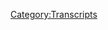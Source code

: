 {{Transcript
    | title         = [[285: Lil' Taste of Poland]]
    | caption       = [https://knowledgefight.libsyn.com/knowledge-fight-lil-taste-of-poland Listen to this episode on Libsyn]
    | episodeNumber = [[285: Lil' Taste of Poland|285]]
    | length        = 01:46:37
}}

{{MessageBox
    | header     = Warning: Bot Generated Content
    | text       = This transcript was automatically generated by transcription software and likely contains many mistakes and misattributions. Please check the audio for definitive quotes, attribution, and context.
    | image      = N3yvass4myg91.webp
    | imagewidth = 50px
    | id         = warning
}}

{{TranscriptBlock
    | name      = Unknown Speaker
    | timestamp = 00:00:00.000
    | text      = Hey everybody, Dan here. I just wanted to say hello and give you all a little bit of an intro for this episode,
}}

{{TranscriptBlock
    | name      = Unknown Speaker
    | timestamp = 00:00:06.000
    | text      = because there's some things that may seem a little bit confusing,
}}

{{TranscriptBlock
    | name      = Unknown Speaker
    | timestamp = 00:00:10.000
    | text      = largely based on the fact that Jordan and I recorded this episode a couple weeks back.
}}

{{TranscriptBlock
    | name      = Unknown Speaker
    | timestamp = 00:00:15.000
    | text      = So there's some things that may sound a little bit dated.
}}

{{TranscriptBlock
    | name      = Unknown Speaker
    | timestamp = 00:00:18.000
    | text      = Like, for instance, at the beginning of the episode, I say that I just signed a lease
}}

{{TranscriptBlock
    | name      = Unknown Speaker
    | timestamp = 00:00:22.000
    | text      = when, at the point that we are now, as this episode comes out, I've already moved into this new apartment.
}}

{{TranscriptBlock
    | name      = Unknown Speaker
    | timestamp = 00:00:28.000
    | text      = And also, Jordan makes reference to the idea that we just recorded an emotionally draining episode,
}}

{{TranscriptBlock
    | name      = Unknown Speaker
    | timestamp = 00:00:34.000
    | text      = and now I have foisted this episode that you're about to listen to upon him.
}}

{{TranscriptBlock
    | name      = Unknown Speaker
    | timestamp = 00:00:40.000
    | text      = And that is because we recorded this right after we recorded the episode that came out,
}}

{{TranscriptBlock
    | name      = Unknown Speaker
    | timestamp = 00:00:45.000
    | text      = where we talked about Alex Jones' coverage of the Christchurch shooting in New Zealand.
}}

{{TranscriptBlock
    | name      = Unknown Speaker
    | timestamp = 00:00:50.000
    | text      = And so he is still reeling from that a little bit as we jump into this episode.
}}

{{TranscriptBlock
    | name      = Unknown Speaker
    | timestamp = 00:00:55.000
    | text      = For a long time now, I've been getting messages from listeners who have reached out
}}

{{TranscriptBlock
    | name      = Unknown Speaker
    | timestamp = 00:00:59.000
    | text      = and expressed that they would like for us to cover Stefan Molyneux.
}}

{{TranscriptBlock
    | name      = Unknown Speaker
    | timestamp = 00:01:03.000
    | text      = They'd like us to take a look at him and give our thoughts.
}}

{{TranscriptBlock
    | name      = Unknown Speaker
    | timestamp = 00:01:07.000
    | text      = And I've watched a number of his videos, and most of the time,
}}

{{TranscriptBlock
    | name      = Unknown Speaker
    | timestamp = 00:01:11.000
    | text      = I don't find them to be something I really have much interest in covering.
}}

{{TranscriptBlock
    | name      = Unknown Speaker
    | timestamp = 00:01:17.000
    | text      = I think a lot of people who do shows that are slightly different-focused than us
}}

{{TranscriptBlock
    | name      = Unknown Speaker
    | timestamp = 00:01:21.000
    | text      = have done some great pointing out of things that are wrong with his world.
}}

{{TranscriptBlock
    | name      = Unknown Speaker
    | timestamp = 00:01:27.000
    | text      = There's a lot of coverage you can find of that sort of stuff.
}}

{{TranscriptBlock
    | name      = Unknown Speaker
    | timestamp = 00:01:30.000
    | text      = But I did think that there was one thing that did speak to me,
}}

{{TranscriptBlock
    | name      = Unknown Speaker
    | timestamp = 00:01:34.000
    | text      = and I thought that it would be something that was worth our time,
}}

{{TranscriptBlock
    | name      = Unknown Speaker
    | timestamp = 00:01:38.000
    | text      = and that is the episode you're going to hear here.
}}

{{TranscriptBlock
    | name      = Unknown Speaker
    | timestamp = 00:01:41.000
    | text      = There was a part of me that felt that this would be the beginning of a longer series about him,
}}

{{TranscriptBlock
    | name      = Unknown Speaker
    | timestamp = 00:01:47.000
    | text      = and that may be forthcoming in the future at some point.
}}

{{TranscriptBlock
    | name      = Unknown Speaker
    | timestamp = 00:01:50.000
    | text      = It's an open question at this point, but for now, we have this episode here that I hope you enjoy.
}}

{{TranscriptBlock
    | name      = Unknown Speaker
    | timestamp = 00:01:56.000
    | text      = And we will see you back on Friday with who knows what. It could be anything!
}}

{{TranscriptBlock
    | name      = Unknown Speaker
    | timestamp = 00:02:01.000
    | text      = Andy in Kansas, you're on the air. Thanks for holding.
}}

{{TranscriptBlock
    | name      = Unknown Speaker
    | timestamp = 00:02:05.000
    | text      = Hello, Alex. I'm a first-time caller. I'm a huge fan. I love your work.
}}

{{TranscriptBlock
    | name      = Unknown Speaker
    | timestamp = 00:02:09.000
    | text      = I love you.
}}

{{TranscriptBlock
    | name      = Unknown Speaker
    | timestamp = 00:02:10.000
    | text      = Hey, everybody. Welcome back to Knowledge Fight. I'm Dan.
}}

{{TranscriptBlock
    | name      = Unknown Speaker
    | timestamp = 00:02:11.000
    | text      = I'm Jordan.
}}

{{TranscriptBlock
    | name      = Unknown Speaker
    | timestamp = 00:02:12.000
    | text      = We're a couple dudes who like to sit around, drink novelty beverages, and talk a little bit about Alex Jones.
}}

{{TranscriptBlock
    | name      = Unknown Speaker
    | timestamp = 00:02:16.000
    | text      = Oh, indeed we are, Dan.
}}

{{TranscriptBlock
    | name      = Unknown Speaker
    | timestamp = 00:02:18.000
    | text      = Jordan.
}}

{{TranscriptBlock
    | name      = Unknown Speaker
    | timestamp = 00:02:19.000
    | text      = Dan!
}}

{{TranscriptBlock
    | name      = Unknown Speaker
    | timestamp = 00:02:20.000
    | text      = Jordan.
}}

{{TranscriptBlock
    | name      = Unknown Speaker
    | timestamp = 00:02:21.000
    | text      = What was the last time you signed a lease, Dan?
}}

{{TranscriptBlock
    | name      = Unknown Speaker
    | timestamp = 00:02:22.000
    | text      = Just today.
}}

{{TranscriptBlock
    | name      = Unknown Speaker
    | timestamp = 00:02:23.000
    | text      = Just today!
}}

{{TranscriptBlock
    | name      = Unknown Speaker
    | timestamp = 00:02:24.000
    | text      = Finally got it all taken care of.
}}

{{TranscriptBlock
    | name      = Unknown Speaker
    | timestamp = 00:02:25.000
    | text      = I'd like to thank everyone for their thoughts and prayers and concerns over these trying last few weeks have been a real hassle.
}}

{{TranscriptBlock
    | name      = Unknown Speaker
    | timestamp = 00:02:32.000
    | text      = But yeah, I actually got all that taken care of. I will be moving now.
}}

{{TranscriptBlock
    | name      = Unknown Speaker
    | timestamp = 00:02:37.000
    | text      = Congratulations, Dan.
}}

{{TranscriptBlock
    | name      = Unknown Speaker
    | timestamp = 00:02:38.000
    | text      = So now it's just the stress of the actual process of moving, but that's certainly something that I can make it through.
}}

{{TranscriptBlock
    | name      = Unknown Speaker
    | timestamp = 00:02:43.000
    | text      = I've done it a hundred times in my life.
}}

{{TranscriptBlock
    | name      = Unknown Speaker
    | timestamp = 00:02:44.000
    | text      = Yeah. Oh, of course.
}}

{{TranscriptBlock
    | name      = Unknown Speaker
    | timestamp = 00:02:45.000
    | text      = No big deal in the excitement of setting up the new place and, you know, our recording space in it and having an actual bedroom.
}}

{{TranscriptBlock
    | name      = Unknown Speaker
    | timestamp = 00:02:52.000
    | text      = This will be in a one bedroom as opposed to a studio that I've lived in.
}}

{{TranscriptBlock
    | name      = Unknown Speaker
    | timestamp = 00:02:56.000
    | text      = That sort of kind of living for like the last, I don't know, over a decade.
}}

{{TranscriptBlock
    | name      = Unknown Speaker
    | timestamp = 00:02:59.000
    | text      = Yeah, absolutely.
}}

{{TranscriptBlock
    | name      = Unknown Speaker
    | timestamp = 00:03:00.000
    | text      = It'll be very interesting to sort of have a new kind of space to experience and I'm excited for that.
}}

{{TranscriptBlock
    | name      = Unknown Speaker
    | timestamp = 00:03:06.000
    | text      = You know what I just realized? I don't know your address. Go ahead and tell it to me right now.
}}

{{TranscriptBlock
    | name      = Unknown Speaker
    | timestamp = 00:03:10.000
    | text      = Can't do that.
}}

{{TranscriptBlock
    | name      = Unknown Speaker
    | timestamp = 00:03:11.000
    | text      = No, you can't do it. No, but like right now.
}}

{{TranscriptBlock
    | name      = Unknown Speaker
    | timestamp = 00:03:12.000
    | text      = No.
}}

{{TranscriptBlock
    | name      = Unknown Speaker
    | timestamp = 00:03:13.000
    | text      = There's a what?
}}

{{TranscriptBlock
    | name      = Unknown Speaker
    | timestamp = 00:03:14.000
    | text      = I will say this. I'm not going to tell anyone my address, but in a very interesting turn of events, I have lived in this building before.
}}

{{TranscriptBlock
    | name      = Unknown Speaker
    | timestamp = 00:03:21.000
    | text      = Really?
}}

{{TranscriptBlock
    | name      = Unknown Speaker
    | timestamp = 00:03:22.000
    | text      = Yeah. I'm moving back into a building I used to live in.
}}

{{TranscriptBlock
    | name      = Unknown Speaker
    | timestamp = 00:03:25.000
    | text      = That's crazy.
}}

{{TranscriptBlock
    | name      = Unknown Speaker
    | timestamp = 00:03:26.000
    | text      = Yeah. Yeah. But I did like the building. Everything was nice about it.
}}

{{TranscriptBlock
    | name      = Unknown Speaker
    | timestamp = 00:03:28.000
    | text      = The only thing that sucks is a terrible laundry room.
}}

{{TranscriptBlock
    | name      = Unknown Speaker
    | timestamp = 00:03:31.000
    | text      = Terrible laundry room.
}}

{{TranscriptBlock
    | name      = Unknown Speaker
    | timestamp = 00:03:32.000
    | text      = That's fine. There's a coin op laundry not too far away. Everything is golden.
}}

{{TranscriptBlock
    | name      = Unknown Speaker
    | timestamp = 00:03:36.000
    | text      = Ah, man. I hate a coin op laundry.
}}

{{TranscriptBlock
    | name      = Unknown Speaker
    | timestamp = 00:03:38.000
    | text      = I don't.
}}

{{TranscriptBlock
    | name      = Unknown Speaker
    | timestamp = 00:03:39.000
    | text      = I hate them.
}}

{{TranscriptBlock
    | name      = Unknown Speaker
    | timestamp = 00:03:40.000
    | text      = I don't hate it.
}}

{{TranscriptBlock
    | name      = Unknown Speaker
    | timestamp = 00:03:41.000
    | text      = I hate a laundry mat.
}}

{{TranscriptBlock
    | name      = Unknown Speaker
    | timestamp = 00:03:42.000
    | text      = Because they have the quarter machines there, which is big.
}}

{{TranscriptBlock
    | name      = Unknown Speaker
    | timestamp = 00:03:45.000
    | text      = I don't have to plan ahead of time and go to the fucking grocery store, the customer service area to get a roll of quarters.
}}

{{TranscriptBlock
    | name      = Unknown Speaker
    | timestamp = 00:03:51.000
    | text      = Of course.
}}

{{TranscriptBlock
    | name      = Unknown Speaker
    | timestamp = 00:03:52.000
    | text      = Planned so far ahead.
}}

{{TranscriptBlock
    | name      = Unknown Speaker
    | timestamp = 00:03:53.000
    | text      = Then on top of that, you know, you can just sit and read. It's nice. I don't know.
}}

{{TranscriptBlock
    | name      = Unknown Speaker
    | timestamp = 00:03:57.000
    | text      = I just don't like them, Dan.
}}

{{TranscriptBlock
    | name      = Unknown Speaker
    | timestamp = 00:03:58.000
    | text      = Fine.
}}

{{TranscriptBlock
    | name      = Unknown Speaker
    | timestamp = 00:03:59.000
    | text      = When I moved in with my girlfriend.
}}

{{TranscriptBlock
    | name      = Unknown Speaker
    | timestamp = 00:04:01.000
    | text      = You had the in-unit laundry.
}}

{{TranscriptBlock
    | name      = Unknown Speaker
    | timestamp = 00:04:02.000
    | text      = In-unit laundry.
}}

{{TranscriptBlock
    | name      = Unknown Speaker
    | timestamp = 00:04:03.000
    | text      = Right.
}}

{{TranscriptBlock
    | name      = Unknown Speaker
    | timestamp = 00:04:04.000
    | text      = First time in my life, Dan.
}}

{{TranscriptBlock
    | name      = Unknown Speaker
    | timestamp = 00:04:05.000
    | text      = Boujee asshole.
}}

{{TranscriptBlock
    | name      = Unknown Speaker
    | timestamp = 00:04:06.000
    | text      = It has been, it has been a goddamn, you have no idea.
}}

{{TranscriptBlock
    | name      = Unknown Speaker
    | timestamp = 00:04:09.000
    | text      = I'm sure.
}}

{{TranscriptBlock
    | name      = Unknown Speaker
    | timestamp = 00:04:10.000
    | text      = How beautiful an in-op laundry unit.
}}

{{TranscriptBlock
    | name      = Unknown Speaker
    | timestamp = 00:04:11.000
    | text      = There was one apartment that I had sort of looked at that had in-unit laundry.
}}

{{TranscriptBlock
    | name      = Unknown Speaker
    | timestamp = 00:04:16.000
    | text      = And I was like, this seems unessential.
}}

{{TranscriptBlock
    | name      = Unknown Speaker
    | timestamp = 00:04:21.000
    | text      = I don't like the rest of this apartment.
}}

{{TranscriptBlock
    | name      = Unknown Speaker
    | timestamp = 00:04:24.000
    | text      = And honestly, I think that the washer and dryer take too much space up.
}}

{{TranscriptBlock
    | name      = Unknown Speaker
    | timestamp = 00:04:28.000
    | text      = Oh, you're so wrong. It's worth it!
}}

{{TranscriptBlock
    | name      = Unknown Speaker
    | timestamp = 00:04:30.000
    | text      = It might be worth it, but you know, when it's, when it's that, that is like a variable that limits other parts of the apartment.
}}

{{TranscriptBlock
    | name      = Unknown Speaker
    | timestamp = 00:04:38.000
    | text      = Fair.
}}

{{TranscriptBlock
    | name      = Unknown Speaker
    | timestamp = 00:04:39.000
    | text      = I think that I can very much leave.
}}

{{TranscriptBlock
    | name      = Unknown Speaker
    | timestamp = 00:04:41.000
    | text      = I can respect that.
}}

{{TranscriptBlock
    | name      = Unknown Speaker
    | timestamp = 00:04:43.000
    | text      = Something that I can respect.
}}

{{TranscriptBlock
    | name      = Unknown Speaker
    | timestamp = 00:04:45.000
    | text      = What's that?
}}

{{TranscriptBlock
    | name      = Unknown Speaker
    | timestamp = 00:04:46.000
    | text      = Is the very generous support of our listeners.
}}

{{TranscriptBlock
    | name      = Unknown Speaker
    | timestamp = 00:04:49.000
    | text      = People who have signed up and are supporting what we do.
}}

{{TranscriptBlock
    | name      = Unknown Speaker
    | timestamp = 00:04:52.000
    | text      = We really appreciate it.
}}

{{TranscriptBlock
    | name      = Unknown Speaker
    | timestamp = 00:04:53.000
    | text      = So now it is come time for us to give a shout out to some new donors.
}}

{{TranscriptBlock
    | name      = Unknown Speaker
    | timestamp = 00:04:57.000
    | text      = Hey!
}}

{{TranscriptBlock
    | name      = Unknown Speaker
    | timestamp = 00:04:58.000
    | text      = First of all, I'd like to say thank you to Phillip.
}}

{{TranscriptBlock
    | name      = Unknown Speaker
    | timestamp = 00:05:00.000
    | text      = You are now a policy wonk.
}}

{{TranscriptBlock
    | name      = Unknown Speaker
    | timestamp = 00:05:01.000
    | text      = I'm a policy wonk.
}}

{{TranscriptBlock
    | name      = Unknown Speaker
    | timestamp = 00:05:02.000
    | text      = Thank you, Phillip.
}}

{{TranscriptBlock
    | name      = Unknown Speaker
    | timestamp = 00:05:03.000
    | text      = Thanks, Phillip.
}}

{{TranscriptBlock
    | name      = Unknown Speaker
    | timestamp = 00:05:04.000
    | text      = Next, Carissa.
}}

{{TranscriptBlock
    | name      = Unknown Speaker
    | timestamp = 00:05:05.000
    | text      = Thank you. You are now a policy wonk.
}}

{{TranscriptBlock
    | name      = Unknown Speaker
    | timestamp = 00:05:07.000
    | text      = I'm a policy wonk.
}}

{{TranscriptBlock
    | name      = Unknown Speaker
    | timestamp = 00:05:08.000
    | text      = Thank you, Carissa.
}}

{{TranscriptBlock
    | name      = Unknown Speaker
    | timestamp = 00:05:09.000
    | text      = Thank you very much, Carissa.
}}

{{TranscriptBlock
    | name      = Unknown Speaker
    | timestamp = 00:05:10.000
    | text      = Next, Richard.
}}

{{TranscriptBlock
    | name      = Unknown Speaker
    | timestamp = 00:05:11.000
    | text      = Thank you so much.
}}

{{TranscriptBlock
    | name      = Unknown Speaker
    | timestamp = 00:05:12.000
    | text      = You are now a policy wonk.
}}

{{TranscriptBlock
    | name      = Unknown Speaker
    | timestamp = 00:05:13.000
    | text      = I'm a policy wonk.
}}

{{TranscriptBlock
    | name      = Unknown Speaker
    | timestamp = 00:05:15.000
    | text      = Thank you, Richard.
}}

{{TranscriptBlock
    | name      = Unknown Speaker
    | timestamp = 00:05:15.000
    | text      = You're a king, Richard.
}}

{{TranscriptBlock
    | name      = Unknown Speaker
    | timestamp = 00:05:17.000
    | text      = Next, Nate.
}}

{{TranscriptBlock
    | name      = Unknown Speaker
    | timestamp = 00:05:18.000
    | text      = Thank you so much.
}}

{{TranscriptBlock
    | name      = Unknown Speaker
    | timestamp = 00:05:19.000
    | text      = You are now a policy wonk.
}}

{{TranscriptBlock
    | name      = Unknown Speaker
    | timestamp = 00:05:20.000
    | text      = I'm a policy wonk.
}}

{{TranscriptBlock
    | name      = Unknown Speaker
    | timestamp = 00:05:21.000
    | text      = Thank you, Nate.
}}

{{TranscriptBlock
    | name      = Unknown Speaker
    | timestamp = 00:05:22.000
    | text      = Can't wait for his buddy Warren G to generate.
}}

{{TranscriptBlock
    | name      = Unknown Speaker
    | timestamp = 00:05:25.000
    | text      = Oh, to regulate our finances.
}}

{{TranscriptBlock
    | name      = Unknown Speaker
    | timestamp = 00:05:27.000
    | text      = We're going to need it.
}}

{{TranscriptBlock
    | name      = Unknown Speaker
    | timestamp = 00:05:28.000
    | text      = Next, Kishya.
}}

{{TranscriptBlock
    | name      = Unknown Speaker
    | timestamp = 00:05:30.000
    | text      = Thank you so much.
}}

{{TranscriptBlock
    | name      = Unknown Speaker
    | timestamp = 00:05:31.000
    | text      = You are now a policy wonk.
}}

{{TranscriptBlock
    | name      = Unknown Speaker
    | timestamp = 00:05:32.000
    | text      = I'm a policy wonk.
}}

{{TranscriptBlock
    | name      = Unknown Speaker
    | timestamp = 00:05:33.000
    | text      = Thank you, Kishya.
}}

{{TranscriptBlock
    | name      = Unknown Speaker
    | timestamp = 00:05:34.000
    | text      = Thank you very much.
}}

{{TranscriptBlock
    | name      = Unknown Speaker
    | timestamp = 00:05:35.000
    | text      = Finally, I'd like to say thank you to somebody who donated on an elevated level.
}}

{{TranscriptBlock
    | name      = Unknown Speaker
    | timestamp = 00:05:38.279
    | text      = We appreciate that oh so very much.
}}

{{TranscriptBlock
    | name      = Unknown Speaker
    | timestamp = 00:05:40.040
    | text      = So Brian C, thank you so much.
}}

{{TranscriptBlock
    | name      = Unknown Speaker
    | timestamp = 00:05:42.639
    | text      = You are now a technocrat.
}}

{{TranscriptBlock
    | name      = Unknown Speaker
    | timestamp = 00:05:44.379
    | text      = I'm a policy wonk.
}}

{{TranscriptBlock
    | name      = Unknown Speaker
    | timestamp = 00:05:45.379
    | text      = Four stars.
}}

{{TranscriptBlock
    | name      = Unknown Speaker
    | timestamp = 00:05:46.379
    | text      = Go home to your mom and tell her you're brilliant.
}}

{{TranscriptBlock
    | name      = Unknown Speaker
    | timestamp = 00:05:48.480
    | text      = Someone, someone sodomized and sent me a bucket of poop.
}}

{{TranscriptBlock
    | name      = Unknown Speaker
    | timestamp = 00:05:50.959
    | text      = Daddy shark.
}}

{{TranscriptBlock
    | name      = Unknown Speaker
    | timestamp = 00:05:51.959
    | text      = Bop bop bop bop bop.
}}

{{TranscriptBlock
    | name      = Unknown Speaker
    | timestamp = 00:05:53.439
    | text      = Jar Jar Binks has a Caribbean black accent.
}}

{{TranscriptBlock
    | name      = Unknown Speaker
    | timestamp = 00:05:57.759
    | text      = He's a loser little, little titty baby.
}}

{{TranscriptBlock
    | name      = Unknown Speaker
    | timestamp = 00:06:00.819
    | text      = I don't want to hate black people.
}}

{{TranscriptBlock
    | name      = Unknown Speaker
    | timestamp = 00:06:02.439
    | text      = I renounce Jesus Christ.
}}

{{TranscriptBlock
    | name      = Unknown Speaker
    | timestamp = 00:06:04.519
    | text      = Thank you so much, Brian.
}}

{{TranscriptBlock
    | name      = Unknown Speaker
    | timestamp = 00:06:05.519
    | text      = Thank you very much, Brian.
}}

{{TranscriptBlock
    | name      = Unknown Speaker
    | timestamp = 00:06:06.680
    | text      = If you're out there listening, folks, and you're thinking, hey, I like what these guys
}}

{{TranscriptBlock
    | name      = Unknown Speaker
    | timestamp = 00:06:10.019
    | text      = do.
}}

{{TranscriptBlock
    | name      = Unknown Speaker
    | timestamp = 00:06:11.019
    | text      = I'd like to support their endeavors.
}}

{{TranscriptBlock
    | name      = Unknown Speaker
    | timestamp = 00:06:12.639
    | text      = You can do that by going to our website, knowledgefight.com, clicking that button that says support the
}}

{{TranscriptBlock
    | name      = Unknown Speaker
    | timestamp = 00:06:16.600
    | text      = show.
}}

{{TranscriptBlock
    | name      = Unknown Speaker
    | timestamp = 00:06:17.600
    | text      = We would appreciate it.
}}

{{TranscriptBlock
    | name      = Unknown Speaker
    | timestamp = 00:06:18.600
    | text      = Oh so very much.
}}

{{TranscriptBlock
    | name      = Unknown Speaker
    | timestamp = 00:06:19.600
    | text      = Absolutely.
}}

{{TranscriptBlock
    | name      = Unknown Speaker
    | timestamp = 00:06:20.600
    | text      = Especially because my rent is going up.
}}

{{TranscriptBlock
    | name      = Unknown Speaker
    | timestamp = 00:06:21.600
    | text      = And I do not have a job.
}}

{{TranscriptBlock
    | name      = Unknown Speaker
    | timestamp = 00:06:24.079
    | text      = Oh boy.
}}

{{TranscriptBlock
    | name      = Unknown Speaker
    | timestamp = 00:06:25.079
    | text      = Oh boy.
}}

{{TranscriptBlock
    | name      = Unknown Speaker
    | timestamp = 00:06:26.079
    | text      = Life is good.
}}

{{TranscriptBlock
    | name      = Unknown Speaker
    | timestamp = 00:06:27.079
    | text      = I just had this weird thought of us being the worst human beings in the world.
}}

{{TranscriptBlock
    | name      = Unknown Speaker
    | timestamp = 00:06:31.259
    | text      = And instead of giving shout outs to people who do donate, we just find somebody who's
}}

{{TranscriptBlock
    | name      = Unknown Speaker
    | timestamp = 00:06:35.199
    | text      = stopped donating.
}}

{{TranscriptBlock
    | name      = Unknown Speaker
    | timestamp = 00:06:36.199
    | text      = We're like, Hey, guess who's no longer a policy walk.
}}

{{TranscriptBlock
    | name      = Unknown Speaker
    | timestamp = 00:06:39.279
    | text      = Could never imagine doing that sort of shitty thing to do.
}}

{{TranscriptBlock
    | name      = Unknown Speaker
    | timestamp = 00:06:44.040
    | text      = Or just anybody who we like, we have a, we have a good idea that you listen to our show
}}

{{TranscriptBlock
    | name      = Unknown Speaker
    | timestamp = 00:06:47.800
    | text      = and you're not paying us to go fuck yourself.
}}

{{TranscriptBlock
    | name      = Unknown Speaker
    | timestamp = 00:06:50.680
    | text      = Oh, just somebody who's got about like, just, we just randomly see if somebody has left
}}

{{TranscriptBlock
    | name      = Unknown Speaker
    | timestamp = 00:06:55.779
    | text      = to review and we're like, I don't think IP addresses of people who have downloaded and
}}

{{TranscriptBlock
    | name      = Unknown Speaker
    | timestamp = 00:06:59.560
    | text      = we're like, all right, I'm making a list.
}}

{{TranscriptBlock
    | name      = Unknown Speaker
    | timestamp = 00:07:01.560
    | text      = All right.
}}

{{TranscriptBlock
    | name      = Unknown Speaker
    | timestamp = 00:07:02.560
    | text      = There we go.
}}

{{TranscriptBlock
    | name      = Unknown Speaker
    | timestamp = 00:07:03.560
    | text      = All right.
}}

{{TranscriptBlock
    | name      = Unknown Speaker
    | timestamp = 00:07:04.560
    | text      = How fucking awful would that be?
}}

{{TranscriptBlock
    | name      = Unknown Speaker
    | timestamp = 00:07:05.560
    | text      = Terrible.
}}

{{TranscriptBlock
    | name      = Unknown Speaker
    | timestamp = 00:07:06.560
    | text      = That's like the NPR drive, except for evil.
}}

{{TranscriptBlock
    | name      = Unknown Speaker
    | timestamp = 00:07:09.680
    | text      = So Jordan, today we'll be taking a look at Stefan Molyneux, a little bit of an intro
}}

{{TranscriptBlock
    | name      = Unknown Speaker
    | timestamp = 00:07:15.319
    | text      = to looking at this, this pile of garbage.
}}

{{TranscriptBlock
    | name      = Unknown Speaker
    | timestamp = 00:07:19.079
    | text      = So our last episode was a huge downer and now we're really bringing up the wackiness.
}}

{{TranscriptBlock
    | name      = Unknown Speaker
    | timestamp = 00:07:24.040
    | text      = We're really going to make this a light breezy episode with no evil, evil monsters at all.
}}

{{TranscriptBlock
    | name      = Unknown Speaker
    | timestamp = 00:07:33.319
    | text      = Right.
}}

{{TranscriptBlock
    | name      = Unknown Speaker
    | timestamp = 00:07:34.319
    | text      = Right.
}}

{{TranscriptBlock
    | name      = Unknown Speaker
    | timestamp = 00:07:35.319
    | text      = Right.
}}

{{TranscriptBlock
    | name      = Unknown Speaker
    | timestamp = 00:07:36.319
    | text      = Um, I, I, I've really struggled with what to do about this because I, we've gotten a
}}

{{TranscriptBlock
    | name      = Unknown Speaker
    | timestamp = 00:07:40.160
    | text      = lot of like requests from people to like, Hey, you guys should cover Stefan Molyneux.
}}

{{TranscriptBlock
    | name      = Unknown Speaker
    | timestamp = 00:07:44.399
    | text      = It's like, yeah, it's not like I don't know who he is.
}}

{{TranscriptBlock
    | name      = Unknown Speaker
    | timestamp = 00:07:46.480
    | text      = He's been on info Wars a ton of times.
}}

{{TranscriptBlock
    | name      = Unknown Speaker
    | timestamp = 00:07:48.879
    | text      = I'm aware of that part of the internet where he lives and thrives.
}}

{{TranscriptBlock
    | name      = Unknown Speaker
    | timestamp = 00:07:53.480
    | text      = How do you solve a problem like Molyneux?
}}

{{TranscriptBlock
    | name      = Unknown Speaker
    | timestamp = 00:07:55.199
    | text      = Right.
}}

{{TranscriptBlock
    | name      = Unknown Speaker
    | timestamp = 00:07:56.199
    | text      = Absolutely.
}}

{{TranscriptBlock
    | name      = Unknown Speaker
    | timestamp = 00:07:57.199
    | text      = Well, one of the biggest problems is that there's so much to talk about about him.
}}

{{TranscriptBlock
    | name      = Unknown Speaker
    | timestamp = 00:08:01.120
    | text      = That's one of the things that kind of works in his favor is that anybody who wants to
}}

{{TranscriptBlock
    | name      = Unknown Speaker
    | timestamp = 00:08:05.480
    | text      = be like, all right, here's the problem with this guy, smash cut to eight hours later,
}}

{{TranscriptBlock
    | name      = Unknown Speaker
    | timestamp = 00:08:10.639
    | text      = you still haven't really demonstrated the totality of what makes his, his show and what
}}

{{TranscriptBlock
    | name      = Unknown Speaker
    | timestamp = 00:08:16.560
    | text      = he does so incredibly dangerous.
}}

{{TranscriptBlock
    | name      = Unknown Speaker
    | timestamp = 00:08:18.740
    | text      = To be honest, I do not know anything about Stefan Molyneux.
}}

{{TranscriptBlock
    | name      = Unknown Speaker
    | timestamp = 00:08:21.600
    | text      = I've seen like, I've seen people screenshot as tweets or something and it's like, to me,
}}

{{TranscriptBlock
    | name      = Unknown Speaker
    | timestamp = 00:08:26.399
    | text      = a lot of the race IQ stuff lately for sure.
}}

{{TranscriptBlock
    | name      = Unknown Speaker
    | timestamp = 00:08:29.279
    | text      = Right.
}}

{{TranscriptBlock
    | name      = Unknown Speaker
    | timestamp = 00:08:30.279
    | text      = What I see is just some, some asshole who's trying to be provocative and be like, Hey,
}}

{{TranscriptBlock
    | name      = Unknown Speaker
    | timestamp = 00:08:35.960
    | text      = look at me.
}}

{{TranscriptBlock
    | name      = Unknown Speaker
    | timestamp = 00:08:36.960
    | text      = I'm not trying to say this.
}}

{{TranscriptBlock
    | name      = Unknown Speaker
    | timestamp = 00:08:38.879
    | text      = This is just the truth, you know, open your eyes, man.
}}

{{TranscriptBlock
    | name      = Unknown Speaker
    | timestamp = 00:08:42.759
    | text      = There is a little bit of that, uh, going on with him and unfortunately some of the, like
}}

{{TranscriptBlock
    | name      = Unknown Speaker
    | timestamp = 00:08:48.360
    | text      = the more robust pieces of criticism that I have for him will have to wait because some
}}

{{TranscriptBlock
    | name      = Unknown Speaker
    | timestamp = 00:08:53.000
    | text      = of that is just outside of the scope of what I can manage today.
}}

{{TranscriptBlock
    | name      = Unknown Speaker
    | timestamp = 00:08:57.120
    | text      = But as we begin, I can give you a little bit of information about him.
}}

{{TranscriptBlock
    | name      = Unknown Speaker
    | timestamp = 00:09:02.120
    | text      = Number one, he's bald.
}}

{{TranscriptBlock
    | name      = Unknown Speaker
    | timestamp = 00:09:03.759
    | text      = Okay.
}}

{{TranscriptBlock
    | name      = Unknown Speaker
    | timestamp = 00:09:04.759
    | text      = I am out.
}}

{{TranscriptBlock
    | name      = Unknown Speaker
    | timestamp = 00:09:05.759
    | text      = That's all right.
}}

{{TranscriptBlock
    | name      = Unknown Speaker
    | timestamp = 00:09:06.759
    | text      = That's it.
}}

{{TranscriptBlock
    | name      = Unknown Speaker
    | timestamp = 00:09:07.759
    | text      = That's all you got.
}}

{{TranscriptBlock
    | name      = Unknown Speaker
    | timestamp = 00:09:08.759
    | text      = Okay.
}}

{{TranscriptBlock
    | name      = Unknown Speaker
    | timestamp = 00:09:09.759
    | text      = Fair enough.
}}

{{TranscriptBlock
    | name      = Unknown Speaker
    | timestamp = 00:09:10.759
    | text      = Fair enough.
}}

{{TranscriptBlock
    | name      = Unknown Speaker
    | timestamp = 00:09:11.759
    | text      = So right off the bat, there's, there's a ton going on when you take a bit of a closer,
}}

{{TranscriptBlock
    | name      = Unknown Speaker
    | timestamp = 00:09:12.759
    | text      = uh, beneath the surface, look, it's Stefan Molyneux far beyond what we could hope to cover
}}

{{TranscriptBlock
    | name      = Unknown Speaker
    | timestamp = 00:09:16.659
    | text      = in a single episode of this show.
}}

{{TranscriptBlock
    | name      = Unknown Speaker
    | timestamp = 00:09:18.460
    | text      = In reality, it would be hard to cover him outside of the framework of an in-depth weeks
}}

{{TranscriptBlock
    | name      = Unknown Speaker
    | timestamp = 00:09:21.960
    | text      = long series.
}}

{{TranscriptBlock
    | name      = Unknown Speaker
    | timestamp = 00:09:22.960
    | text      = And I'm hesitant to do that because I fear that some of the episodes would be meaningful,
}}

{{TranscriptBlock
    | name      = Unknown Speaker
    | timestamp = 00:09:27.000
    | text      = but dreadfully boring for a long time.
}}

{{TranscriptBlock
    | name      = Unknown Speaker
    | timestamp = 00:09:29.600
    | text      = I've resisted covering Stefan Molyneux because of stories I've heard that he's super litigious
}}

{{TranscriptBlock
    | name      = Unknown Speaker
    | timestamp = 00:09:34.000
    | text      = and really into suing people who use his content.
}}

{{TranscriptBlock
    | name      = Unknown Speaker
    | timestamp = 00:09:37.120
    | text      = I've sat with that feeling and after considering what our show is and what we stand for, I'm
}}

{{TranscriptBlock
    | name      = Unknown Speaker
    | timestamp = 00:09:41.879
    | text      = not willing to let the fear of that possibility stop me from covering someone I see as a dangerous
}}

{{TranscriptBlock
    | name      = Unknown Speaker
    | timestamp = 00:09:46.480
    | text      = pillar in the white supremacist media.
}}

{{TranscriptBlock
    | name      = Unknown Speaker
    | timestamp = 00:09:48.960
    | text      = Smash cut to eight months later.
}}

{{TranscriptBlock
    | name      = Unknown Speaker
    | timestamp = 00:09:51.960
    | text      = I've reviewed a relevant fair use laws and everything that we use of Stefan's on this
}}

{{TranscriptBlock
    | name      = Unknown Speaker
    | timestamp = 00:09:56.299
    | text      = episode and any other will be for the explicit purpose of criticizing and providing commentary.
}}

{{TranscriptBlock
    | name      = Unknown Speaker
    | timestamp = 00:10:01.000
    | text      = So I know that we're in the clear.
}}

{{TranscriptBlock
    | name      = Unknown Speaker
    | timestamp = 00:10:02.679
    | text      = There's no, we're on very solid footing, right, right, right, right.
}}

{{TranscriptBlock
    | name      = Unknown Speaker
    | timestamp = 00:10:05.559
    | text      = What compelled me to make this change in my position about sort of being hesitant to cover
}}

{{TranscriptBlock
    | name      = Unknown Speaker
    | timestamp = 00:10:09.519
    | text      = him to being like, we got to do this is that in December, 2018, he released a mini documentary
}}

{{TranscriptBlock
    | name      = Unknown Speaker
    | timestamp = 00:10:15.000
    | text      = that should scare the shit out of any right thinking person in the world.
}}

{{TranscriptBlock
    | name      = Unknown Speaker
    | timestamp = 00:10:19.159
    | text      = We'll get to that documentary, but first we need to get to know Stefan a little bit because
}}

{{TranscriptBlock
    | name      = Unknown Speaker
    | timestamp = 00:10:22.799
    | text      = you don't know anything about him.
}}

{{TranscriptBlock
    | name      = Unknown Speaker
    | timestamp = 00:10:23.840
    | text      = I don't know anything about Stefan.
}}

{{TranscriptBlock
    | name      = Unknown Speaker
    | timestamp = 00:10:25.399
    | text      = Stefan Molyneux is a self-described philosopher who disseminates his pedantic and nonsensical
}}

{{TranscriptBlock
    | name      = Unknown Speaker
    | timestamp = 00:10:29.799
    | text      = messages through a YouTube channel and his internet radio show, Free Domain Radio.
}}

{{TranscriptBlock
    | name      = Unknown Speaker
    | timestamp = 00:10:34.000
    | text      = Okay, so I don't know Stefan, but I know Stefan.
}}

{{TranscriptBlock
    | name      = Unknown Speaker
    | timestamp = 00:10:36.279
    | text      = You might've met him before.
}}

{{TranscriptBlock
    | name      = Unknown Speaker
    | timestamp = 00:10:38.120
    | text      = I've met a Stefan before.
}}

{{TranscriptBlock
    | name      = Unknown Speaker
    | timestamp = 00:10:39.799
    | text      = First of all, Molyneux isn't really an expert in philosophy.
}}

{{TranscriptBlock
    | name      = Unknown Speaker
    | timestamp = 00:10:42.440
    | text      = He has a bachelor's degree in history from McGill University and a master's in history
}}

{{TranscriptBlock
    | name      = Unknown Speaker
    | timestamp = 00:10:46.279
    | text      = from the University of Toronto, but no degrees in philosophy.
}}

{{TranscriptBlock
    | name      = Unknown Speaker
    | timestamp = 00:10:49.879
    | text      = I guess he could have been a philosophy minor, but so was I, and you don't see me doing a
}}

{{TranscriptBlock
    | name      = Unknown Speaker
    | timestamp = 00:10:53.519
    | text      = six-part series on philosophy 101 shit like the trial of Socrates and acting like I'm
}}

{{TranscriptBlock
    | name      = Unknown Speaker
    | timestamp = 00:10:58.039
    | text      = some kind of a bald YouTube version of Zizek.
}}

{{TranscriptBlock
    | name      = Unknown Speaker
    | timestamp = 00:11:00.480
    | text      = Dan, Dan, everybody, look, Dan, do you think the original philosophers went to school for
}}

{{TranscriptBlock
    | name      = Unknown Speaker
    | timestamp = 00:11:06.919
    | text      = philosophy?
}}

{{TranscriptBlock
    | name      = Unknown Speaker
    | timestamp = 00:11:07.919
    | text      = I mean, like the academy?
}}

{{TranscriptBlock
    | name      = Unknown Speaker
    | timestamp = 00:11:08.919
    | text      = No, not those people.
}}

{{TranscriptBlock
    | name      = Unknown Speaker
    | timestamp = 00:11:10.120
    | text      = The original, original philosophers, you know, like Lao Tzu, he didn't go to philosophy school.
}}

{{TranscriptBlock
    | name      = Unknown Speaker
    | timestamp = 00:11:16.919
    | text      = It was easier back then.
}}

{{TranscriptBlock
    | name      = Unknown Speaker
    | timestamp = 00:11:17.919
    | text      = He said some smart shit.
}}

{{TranscriptBlock
    | name      = Unknown Speaker
    | timestamp = 00:11:18.919
    | text      = It was easier back then.
}}

{{TranscriptBlock
    | name      = Unknown Speaker
    | timestamp = 00:11:19.919
    | text      = It was easier back then.
}}

{{TranscriptBlock
    | name      = Unknown Speaker
    | timestamp = 00:11:20.919
    | text      = People hadn't said a lot of those really basic things.
}}

{{TranscriptBlock
    | name      = Unknown Speaker
    | timestamp = 00:11:23.840
    | text      = Right, right, right.
}}

{{TranscriptBlock
    | name      = Unknown Speaker
    | timestamp = 00:11:24.840
    | text      = There was less philosophy already laying around.
}}

{{TranscriptBlock
    | name      = Unknown Speaker
    | timestamp = 00:11:27.360
    | text      = Right.
}}

{{TranscriptBlock
    | name      = Unknown Speaker
    | timestamp = 00:11:28.360
    | text      = Not to impugn the early philosophers, but they had a lot of just like fruit that was
}}

{{TranscriptBlock
    | name      = Unknown Speaker
    | timestamp = 00:11:31.960
    | text      = on the vine, ready to be picked.
}}

{{TranscriptBlock
    | name      = Unknown Speaker
    | timestamp = 00:11:34.720
    | text      = So I'll say, okay.
}}

{{TranscriptBlock
    | name      = Unknown Speaker
    | timestamp = 00:11:38.840
    | text      = And they didn't really have, like one of the important things about like philosophy education
}}

{{TranscriptBlock
    | name      = Unknown Speaker
    | timestamp = 00:11:42.940
    | text      = is like the history of these ideas and stuff like that.
}}

{{TranscriptBlock
    | name      = Unknown Speaker
    | timestamp = 00:11:47.080
    | text      = And that history didn't exist back when the early philosophers did.
}}

{{TranscriptBlock
    | name      = Unknown Speaker
    | timestamp = 00:11:50.200
    | text      = Right, right, right, right.
}}

{{TranscriptBlock
    | name      = Unknown Speaker
    | timestamp = 00:11:51.200
    | text      = So a big part of what you needed to learn about the tradition of philosophy and that
}}

{{TranscriptBlock
    | name      = Unknown Speaker
    | timestamp = 00:11:54.080
    | text      = stuff didn't exist.
}}

{{TranscriptBlock
    | name      = Unknown Speaker
    | timestamp = 00:11:55.620
    | text      = So there's a real trend in his work that's a very, it's a very trivial thing compared
}}

{{TranscriptBlock
    | name      = Unknown Speaker
    | timestamp = 00:11:59.639
    | text      = to some of his more dangerous ideas, but it's something that lives in the background of
}}

{{TranscriptBlock
    | name      = Unknown Speaker
    | timestamp = 00:12:02.720
    | text      = all of them as well.
}}

{{TranscriptBlock
    | name      = Unknown Speaker
    | timestamp = 00:12:03.919
    | text      = And that is that Stefan Molyneux is a lazy and bad philosopher.
}}

{{TranscriptBlock
    | name      = Unknown Speaker
    | timestamp = 00:12:07.720
    | text      = He uses words that sound smart to dumb people, but if you spend any time parsing out how
}}

{{TranscriptBlock
    | name      = Unknown Speaker
    | timestamp = 00:12:12.600
    | text      = he attempts to use inference to make arguments or diagram his sentences, you see clearly
}}

{{TranscriptBlock
    | name      = Unknown Speaker
    | timestamp = 00:12:17.419
    | text      = that he doesn't know how the basic tenets of logic work.
}}

{{TranscriptBlock
    | name      = Unknown Speaker
    | timestamp = 00:12:19.980
    | text      = And without logic, philosophy is just a bunch of dumb talking.
}}

{{TranscriptBlock
    | name      = Unknown Speaker
    | timestamp = 00:12:23.519
    | text      = Throughout his high school and collegiate career, Stefan Molyneux was a member of debate
}}

{{TranscriptBlock
    | name      = Unknown Speaker
    | timestamp = 00:12:26.899
    | text      = clubs and teams, which should come as a surprise to no one.
}}

{{TranscriptBlock
    | name      = Unknown Speaker
    | timestamp = 00:12:30.279
    | text      = I've said it once and I will say it again, the only people who stay on debate teams are
}}

{{TranscriptBlock
    | name      = Unknown Speaker
    | timestamp = 00:12:34.100
    | text      = pathological overachievers destined to be valedictorian and deranged psychopaths who
}}

{{TranscriptBlock
    | name      = Unknown Speaker
    | timestamp = 00:12:38.700
    | text      = feel that they can train themselves to use language as a weapon.
}}

{{TranscriptBlock
    | name      = Unknown Speaker
    | timestamp = 00:12:42.399
    | text      = I would not be surprised to learn that Stefan Molyneux was not his school's valedictorian.
}}

{{TranscriptBlock
    | name      = Unknown Speaker
    | timestamp = 00:12:46.759
    | text      = Right.
}}

{{TranscriptBlock
    | name      = Unknown Speaker
    | timestamp = 00:12:47.759
    | text      = Right, right, right.
}}

{{TranscriptBlock
    | name      = Unknown Speaker
    | timestamp = 00:12:48.759
    | text      = I, yeah, you know, I would, I hate painting people who can literally debate me with such
}}

{{TranscriptBlock
    | name      = Unknown Speaker
    | timestamp = 00:12:55.960
    | text      = a broad brush, but I think you're probably right.
}}

{{TranscriptBlock
    | name      = Unknown Speaker
    | timestamp = 00:12:59.120
    | text      = I was in a debate club for a while and I left because they're all fucked.
}}

{{TranscriptBlock
    | name      = Unknown Speaker
    | timestamp = 00:13:02.320
    | text      = Because you, you got the, you got the temperature of the room.
}}

{{TranscriptBlock
    | name      = Unknown Speaker
    | timestamp = 00:13:05.159
    | text      = Yeah.
}}

{{TranscriptBlock
    | name      = Unknown Speaker
    | timestamp = 00:13:06.159
    | text      = Yeah.
}}

{{TranscriptBlock
    | name      = Unknown Speaker
    | timestamp = 00:13:07.159
    | text      = Like, ooh, gotta go.
}}

{{TranscriptBlock
    | name      = Unknown Speaker
    | timestamp = 00:13:08.159
    | text      = Hey, I'm not going to get over without logic, philosophy is just dumb talking.
}}

{{TranscriptBlock
    | name      = Unknown Speaker
    | timestamp = 00:13:13.120
    | text      = That is a fucking great line.
}}

{{TranscriptBlock
    | name      = Unknown Speaker
    | timestamp = 00:13:14.799
    | text      = Um, I mean, look, I don't want to say that everybody who enjoys a debate club and stuff
}}

{{TranscriptBlock
    | name      = Unknown Speaker
    | timestamp = 00:13:20.000
    | text      = like that is, you know, they're all the same person, but it is one of the, one of the biases
}}

{{TranscriptBlock
    | name      = Unknown Speaker
    | timestamp = 00:13:24.200
    | text      = that I've had in my, my, like sort of my stereotypes that I've had for my entire life.
}}

{{TranscriptBlock
    | name      = Unknown Speaker
    | timestamp = 00:13:28.960
    | text      = And I have never been wrong anytime I've met somebody who was like, oh, I love debate club.
}}

{{TranscriptBlock
    | name      = Unknown Speaker
    | timestamp = 00:13:33.879
    | text      = Saw that coming.
}}

{{TranscriptBlock
    | name      = Unknown Speaker
    | timestamp = 00:13:35.720
    | text      = Here we fucking go.
}}

{{TranscriptBlock
    | name      = Unknown Speaker
    | timestamp = 00:13:37.159
    | text      = So Stefan and his brother founded a tech company called Caribou Systems in 1995, going on to
}}

{{TranscriptBlock
    | name      = Unknown Speaker
    | timestamp = 00:13:42.480
    | text      = sell the business off in 2000.
}}

{{TranscriptBlock
    | name      = Unknown Speaker
    | timestamp = 00:13:44.639
    | text      = A listener of his show has written that on one of his private podcasts, because he puts
}}

{{TranscriptBlock
    | name      = Unknown Speaker
    | timestamp = 00:13:48.600
    | text      = up stuff behind pay walls and stuff like that, that are difficult to access.
}}

{{TranscriptBlock
    | name      = Unknown Speaker
    | timestamp = 00:13:52.519
    | text      = But on one of those episodes, Molyneux said that he received $800,000 from his share of
}}

{{TranscriptBlock
    | name      = Unknown Speaker
    | timestamp = 00:13:56.480
    | text      = the business.
}}

{{TranscriptBlock
    | name      = Unknown Speaker
    | timestamp = 00:13:57.480
    | text      = He took 18 months off work to write a book.
}}

{{TranscriptBlock
    | name      = Unknown Speaker
    | timestamp = 00:14:00.440
    | text      = This may have been his book Revolutions, which was self-published on December 9th, 2002.
}}

{{TranscriptBlock
    | name      = Unknown Speaker
    | timestamp = 00:14:05.000
    | text      = And I would have grabbed a copy of that to read so I could tell you more about it, but
}}

{{TranscriptBlock
    | name      = Unknown Speaker
    | timestamp = 00:14:08.799
    | text      = currently on Amazon, you can only buy a used copy for $1,099.
}}

{{TranscriptBlock
    | name      = Unknown Speaker
    | timestamp = 00:14:13.899
    | text      = So I'm going to have to pass.
}}

{{TranscriptBlock
    | name      = Unknown Speaker
    | timestamp = 00:14:15.960
    | text      = Uh, you can buy, you can find first editions of like Emily Dickinson that are cheaper than
}}

{{TranscriptBlock
    | name      = Unknown Speaker
    | timestamp = 00:14:24.000
    | text      = that.
}}

{{TranscriptBlock
    | name      = Unknown Speaker
    | timestamp = 00:14:25.000
    | text      = I don't know.
}}

{{TranscriptBlock
    | name      = Unknown Speaker
    | timestamp = 00:14:26.000
    | text      = I feel like those are, those would be more.
}}

{{TranscriptBlock
    | name      = Unknown Speaker
    | timestamp = 00:14:27.000
    | text      = Fair enough.
}}

{{TranscriptBlock
    | name      = Unknown Speaker
    | timestamp = 00:14:28.000
    | text      = Yeah.
}}

{{TranscriptBlock
    | name      = Unknown Speaker
    | timestamp = 00:14:29.000
    | text      = Um, so Stefan has self-published a number of books over the years, the titles like The
}}

{{TranscriptBlock
    | name      = Unknown Speaker
    | timestamp = 00:14:32.480
    | text      = Gods of Atheists, The Art of the Argument, Western Civilization's Last Stand, and On
}}

{{TranscriptBlock
    | name      = Unknown Speaker
    | timestamp = 00:14:38.000
    | text      = Truth.
}}

{{TranscriptBlock
    | name      = Unknown Speaker
    | timestamp = 00:14:39.000
    | text      = I am annoyed!
}}

{{TranscriptBlock
    | name      = Unknown Speaker
    | timestamp = 00:14:40.000
    | text      = Yeah.
}}

{{TranscriptBlock
    | name      = Unknown Speaker
    | timestamp = 00:14:41.000
    | text      = I am already annoyed at him!
}}

{{TranscriptBlock
    | name      = Unknown Speaker
    | timestamp = 00:14:43.360
    | text      = I would assume that Stefan would say that he self-publishes because Harper Collins and
}}

{{TranscriptBlock
    | name      = Unknown Speaker
    | timestamp = 00:14:47.039
    | text      = Penguin Books are run by dirty collectivists who are afraid of his ideas.
}}

{{TranscriptBlock
    | name      = Unknown Speaker
    | timestamp = 00:14:50.519
    | text      = Of course.
}}

{{TranscriptBlock
    | name      = Unknown Speaker
    | timestamp = 00:14:51.519
    | text      = But I would suggest it's equally possible that he's afraid of editor's notes and the
}}

{{TranscriptBlock
    | name      = Unknown Speaker
    | timestamp = 00:14:54.240
    | text      = inevitable rejection letters that would come from him trying to actually get anyone to
}}

{{TranscriptBlock
    | name      = Unknown Speaker
    | timestamp = 00:14:58.200
    | text      = publish his shit.
}}

{{TranscriptBlock
    | name      = Unknown Speaker
    | timestamp = 00:14:59.200
    | text      = The number of literary agents who have sent me rejection letters is daunting, and it can
}}

{{TranscriptBlock
    | name      = Unknown Speaker
    | timestamp = 00:15:05.980
    | text      = be discouraging.
}}

{{TranscriptBlock
    | name      = Unknown Speaker
    | timestamp = 00:15:06.980
    | text      = It can hurt your process.
}}

{{TranscriptBlock
    | name      = Unknown Speaker
    | timestamp = 00:15:08.159
    | text      = Oh yeah.
}}

{{TranscriptBlock
    | name      = Unknown Speaker
    | timestamp = 00:15:09.159
    | text      = So whatever the case with all that is, in 2005, Molyneux began Free Domain Radio as
}}

{{TranscriptBlock
    | name      = Unknown Speaker
    | timestamp = 00:15:13.700
    | text      = a podcast that since has grown into a full-fledged internet community.
}}

{{TranscriptBlock
    | name      = Unknown Speaker
    | timestamp = 00:15:17.679
    | text      = He has books, videos, podcasts, podcasts behind paywalls, and a robust message board where
}}

{{TranscriptBlock
    | name      = Unknown Speaker
    | timestamp = 00:15:22.159
    | text      = his followers aid in the initiation process of new recruits.
}}

{{TranscriptBlock
    | name      = Unknown Speaker
    | timestamp = 00:15:26.639
    | text      = Many of the accounts that I've been able to find of people who have left Free Domain Radio
}}

{{TranscriptBlock
    | name      = Unknown Speaker
    | timestamp = 00:15:30.259
    | text      = feature the same point.
}}

{{TranscriptBlock
    | name      = Unknown Speaker
    | timestamp = 00:15:32.080
    | text      = Somewhere along the line, something changed.
}}

{{TranscriptBlock
    | name      = Unknown Speaker
    | timestamp = 00:15:34.940
    | text      = When it began, it wasn't very cultish.
}}

{{TranscriptBlock
    | name      = Unknown Speaker
    | timestamp = 00:15:36.600
    | text      = It was just kind of a libertarian, anarcho-capitalist show and discussion group.
}}

{{TranscriptBlock
    | name      = Unknown Speaker
    | timestamp = 00:15:41.840
    | text      = But it changed.
}}

{{TranscriptBlock
    | name      = Unknown Speaker
    | timestamp = 00:15:42.899
    | text      = And members of the community who experienced it have pointed largely to Stefan Molyneux's
}}

{{TranscriptBlock
    | name      = Unknown Speaker
    | timestamp = 00:15:46.759
    | text      = refusal to accept criticism, his narcissism, which only seemed to grow as the show got
}}

{{TranscriptBlock
    | name      = Unknown Speaker
    | timestamp = 00:15:51.159
    | text      = more popular, and his clear projection about emotional issues and relationships as the
}}

{{TranscriptBlock
    | name      = Unknown Speaker
    | timestamp = 00:15:56.000
    | text      = main driver of that change.
}}

{{TranscriptBlock
    | name      = Unknown Speaker
    | timestamp = 00:15:57.960
    | text      = That doesn't sound like any cult leader I've ever heard of.
}}

{{TranscriptBlock
    | name      = Unknown Speaker
    | timestamp = 00:16:00.919
    | text      = Now I need to tell you about this documentary.
}}

{{TranscriptBlock
    | name      = Unknown Speaker
    | timestamp = 00:16:03.700
    | text      = In late 2018, Stefan Molyneux released a documentary called The Hundred Year March, a Philosopher
}}

{{TranscriptBlock
    | name      = Unknown Speaker
    | timestamp = 00:16:08.600
    | text      = in Poland, where he ostensibly goes on a fact-finding mission to Poland to experience their country's
}}

{{TranscriptBlock
    | name      = Unknown Speaker
    | timestamp = 00:16:13.720
    | text      = 100th anniversary parade.
}}

{{TranscriptBlock
    | name      = Unknown Speaker
    | timestamp = 00:16:16.080
    | text      = What he actually does is something quite different, and that is what we will experience here today.
}}

{{TranscriptBlock
    | name      = Unknown Speaker
    | timestamp = 00:16:20.919
    | text      = Okay.
}}

{{TranscriptBlock
    | name      = Unknown Speaker
    | timestamp = 00:16:21.919
    | text      = Now, that premise for a documentary seems kind of fun and joyful, and it seems like
}}

{{TranscriptBlock
    | name      = Unknown Speaker
    | timestamp = 00:16:30.320
    | text      = you would go there, and you would see a nation celebrate its hundredth year, and they would
}}

{{TranscriptBlock
    | name      = Unknown Speaker
    | timestamp = 00:16:36.039
    | text      = all get together, and people would share stories, and it would be a positive way of viewing
}}

{{TranscriptBlock
    | name      = Unknown Speaker
    | timestamp = 00:16:41.600
    | text      = a country.
}}

{{TranscriptBlock
    | name      = Unknown Speaker
    | timestamp = 00:16:42.600
    | text      = You know, sure, we've done a lot of bad shit, we're a nation.
}}

{{TranscriptBlock
    | name      = Unknown Speaker
    | timestamp = 00:16:46.279
    | text      = Nations do bad shit, that happens.
}}

{{TranscriptBlock
    | name      = Unknown Speaker
    | timestamp = 00:16:48.279
    | text      = But at the end of the day, we're all the same people.
}}

{{TranscriptBlock
    | name      = Unknown Speaker
    | timestamp = 00:16:51.200
    | text      = I'm guessing there's probably a little bit of that that he experienced, but this documentary,
}}

{{TranscriptBlock
    | name      = Unknown Speaker
    | timestamp = 00:16:55.320
    | text      = taken as a whole, is profoundly fucked up.
}}

{{TranscriptBlock
    | name      = Unknown Speaker
    | timestamp = 00:16:58.240
    | text      = It is not about going to a march.
}}

{{TranscriptBlock
    | name      = Unknown Speaker
    | timestamp = 00:17:00.039
    | text      = It's about cruel indoctrination and absolutely clear demonstration of a man coming to terms
}}

{{TranscriptBlock
    | name      = Unknown Speaker
    | timestamp = 00:17:08.519
    | text      = with being a white nationalist.
}}

{{TranscriptBlock
    | name      = Unknown Speaker
    | timestamp = 00:17:09.720
    | text      = Oh, okay.
}}

{{TranscriptBlock
    | name      = Unknown Speaker
    | timestamp = 00:17:10.720
    | text      = So it's more-
}}

{{TranscriptBlock
    | name      = Unknown Speaker
    | timestamp = 00:17:11.720
    | text      = That's what we're going to experience.
}}

{{TranscriptBlock
    | name      = Unknown Speaker
    | timestamp = 00:17:12.720
    | text      = It's more like the hundredth year anniversary of the Third Reich if the Germans had won.
}}

{{TranscriptBlock
    | name      = Unknown Speaker
    | timestamp = 00:17:19.440
    | text      = So here's how we start the documentary, where Stefan is walking around in the woods, a snowy
}}

{{TranscriptBlock
    | name      = Unknown Speaker
    | timestamp = 00:17:25.519
    | text      = wood, walking around in the snow, giving out sort of the premise of what he's expecting
}}

{{TranscriptBlock
    | name      = Unknown Speaker
    | timestamp = 00:17:31.240
    | text      = to learn about.
}}

{{TranscriptBlock
    | name      = Unknown Speaker
    | timestamp = 00:17:33.680
    | text      = The diversity of Europe, the true diversity of Europe, has always fascinated me.
}}

{{TranscriptBlock
    | name      = Unknown Speaker
    | timestamp = 00:17:38.519
    | text      = I have a pan-European family history from Ireland to England to Germany, but my first
}}

{{TranscriptBlock
    | name      = Unknown Speaker
    | timestamp = 00:17:44.119
    | text      = name is actually Polish.
}}

{{TranscriptBlock
    | name      = Unknown Speaker
    | timestamp = 00:17:45.559
    | text      = It's spelled in the Polish fashion.
}}

{{TranscriptBlock
    | name      = Unknown Speaker
    | timestamp = 00:17:47.839
    | text      = And my family history bleeds eastward from Germany across to Poland.
}}

{{TranscriptBlock
    | name      = Unknown Speaker
    | timestamp = 00:17:52.220
    | text      = And I find Poland incredibly fascinating.
}}

{{TranscriptBlock
    | name      = Unknown Speaker
    | timestamp = 00:17:55.819
    | text      = My notebooks are full of so many questions and I feel like I almost can't rest, I can't
}}

{{TranscriptBlock
    | name      = Unknown Speaker
    | timestamp = 00:17:59.039
    | text      = sleep until I get some answers.
}}

{{TranscriptBlock
    | name      = Unknown Speaker
    | timestamp = 00:18:01.880
    | text      = How is Poland able to preserve its culture and its religiosity and its history so passionately
}}

{{TranscriptBlock
    | name      = Unknown Speaker
    | timestamp = 00:18:08.400
    | text      = and so powerfully?
}}

{{TranscriptBlock
    | name      = Unknown Speaker
    | timestamp = 00:18:09.480
    | text      = Why is it constantly referred to in the mainstream media press as xenophobic, as far-right, as
}}

{{TranscriptBlock
    | name      = Unknown Speaker
    | timestamp = 00:18:15.519
    | text      = you name it, ultra-nationalistic, or some awful phrase?
}}

{{TranscriptBlock
    | name      = Unknown Speaker
    | timestamp = 00:18:19.000
    | text      = Any of this true?
}}

{{TranscriptBlock
    | name      = Unknown Speaker
    | timestamp = 00:18:20.000
    | text      = I suspect that it's not.
}}

{{TranscriptBlock
    | name      = Unknown Speaker
    | timestamp = 00:18:21.559
    | text      = But I'm an empiricist, I always want to get the proof.
}}

{{TranscriptBlock
    | name      = Unknown Speaker
    | timestamp = 00:18:24.259
    | text      = It is all true.
}}

{{TranscriptBlock
    | name      = Unknown Speaker
    | timestamp = 00:18:25.259
    | text      = Oh boy.
}}

{{TranscriptBlock
    | name      = Unknown Speaker
    | timestamp = 00:18:26.259
    | text      = Oh boy.
}}

{{TranscriptBlock
    | name      = Unknown Speaker
    | timestamp = 00:18:27.259
    | text      = I, I, oh, listening to that, that's the longest sentence I've ever heard Stefan Molyneux say,
}}

{{TranscriptBlock
    | name      = Unknown Speaker
    | timestamp = 00:18:33.619
    | text      = and I totally get it.
}}

{{TranscriptBlock
    | name      = Unknown Speaker
    | timestamp = 00:18:35.079
    | text      = Because every part of that is a red flag, but he says it in such a cheery and chipper
}}

{{TranscriptBlock
    | name      = Unknown Speaker
    | timestamp = 00:18:39.240
    | text      = way.
}}

{{TranscriptBlock
    | name      = Unknown Speaker
    | timestamp = 00:18:40.240
    | text      = He's like, I'm excited to learn.
}}

{{TranscriptBlock
    | name      = Unknown Speaker
    | timestamp = 00:18:41.240
    | text      = And you're like, yeah, but all the stuff you just said makes me think that when you say
}}

{{TranscriptBlock
    | name      = Unknown Speaker
    | timestamp = 00:18:46.079
    | text      = the true diversity of Europe, you don't, I'm from pan-European nations, I'm both German
}}

{{TranscriptBlock
    | name      = Unknown Speaker
    | timestamp = 00:18:54.900
    | text      = and Polish.
}}

{{TranscriptBlock
    | name      = Unknown Speaker
    | timestamp = 00:18:55.900
    | text      = Oh right.
}}

{{TranscriptBlock
    | name      = Unknown Speaker
    | timestamp = 00:18:56.900
    | text      = Now that's, you're kind of, you're kind of not getting there.
}}

{{TranscriptBlock
    | name      = Unknown Speaker
    | timestamp = 00:19:00.279
    | text      = And you kind of also come to the idea, like I think you can tell right off the bat, even
}}

{{TranscriptBlock
    | name      = Unknown Speaker
    | timestamp = 00:19:05.000
    | text      = just by listening to just that introductory passage, that when he comes to the end there,
}}

{{TranscriptBlock
    | name      = Unknown Speaker
    | timestamp = 00:19:10.279
    | text      = he's like, everybody says that there's xenophobic, hard-right, ultra-nationalist.
}}

{{TranscriptBlock
    | name      = Unknown Speaker
    | timestamp = 00:19:14.319
    | text      = I suspect that isn't true.
}}

{{TranscriptBlock
    | name      = Unknown Speaker
    | timestamp = 00:19:16.359
    | text      = The documentary itself, you already know good and goddamn well, he's not going to debunk
}}

{{TranscriptBlock
    | name      = Unknown Speaker
    | timestamp = 00:19:20.920
    | text      = those things.
}}

{{TranscriptBlock
    | name      = Unknown Speaker
    | timestamp = 00:19:21.920
    | text      = He's going to make peace with those things.
}}

{{TranscriptBlock
    | name      = Unknown Speaker
    | timestamp = 00:19:23.880
    | text      = Gotcha.
}}

{{TranscriptBlock
    | name      = Unknown Speaker
    | timestamp = 00:19:24.880
    | text      = Gotcha.
}}

{{TranscriptBlock
    | name      = Unknown Speaker
    | timestamp = 00:19:25.880
    | text      = That's the journey he's going on.
}}

{{TranscriptBlock
    | name      = Unknown Speaker
    | timestamp = 00:19:26.880
    | text      = Yeah.
}}

{{TranscriptBlock
    | name      = Unknown Speaker
    | timestamp = 00:19:27.880
    | text      = He's like, oh, wait, I love those things.
}}

{{TranscriptBlock
    | name      = Unknown Speaker
    | timestamp = 00:19:30.799
    | text      = Yeah.
}}

{{TranscriptBlock
    | name      = Unknown Speaker
    | timestamp = 00:19:31.799
    | text      = A lot of people are saying that it's hyper-nationalist and xenophobic and very white nationalist.
}}

{{TranscriptBlock
    | name      = Unknown Speaker
    | timestamp = 00:19:38.759
    | text      = But you know what I say?
}}

{{TranscriptBlock
    | name      = Unknown Speaker
    | timestamp = 00:19:41.559
    | text      = That's probably good.
}}

{{TranscriptBlock
    | name      = Unknown Speaker
    | timestamp = 00:19:42.559
    | text      = Well.
}}

{{TranscriptBlock
    | name      = Unknown Speaker
    | timestamp = 00:19:43.559
    | text      = Have you considered it?
}}

{{TranscriptBlock
    | name      = Unknown Speaker
    | timestamp = 00:19:44.559
    | text      = Well.
}}

{{TranscriptBlock
    | name      = Unknown Speaker
    | timestamp = 00:19:45.559
    | text      = Maybe you should try it.
}}

{{TranscriptBlock
    | name      = Unknown Speaker
    | timestamp = 00:19:46.559
    | text      = We'll get through some of the dynamics and all the stuff that's really at play here as
}}

{{TranscriptBlock
    | name      = Unknown Speaker
    | timestamp = 00:19:49.759
    | text      = we go along.
}}

{{TranscriptBlock
    | name      = Unknown Speaker
    | timestamp = 00:19:50.839
    | text      = But I think one of the major reasons that he feels this way is that when he went to
}}

{{TranscriptBlock
    | name      = Unknown Speaker
    | timestamp = 00:19:56.279
    | text      = Poland, no one yelled at him.
}}

{{TranscriptBlock
    | name      = Unknown Speaker
    | timestamp = 00:19:58.559
    | text      = Just like they generally do in his daily life.
}}

{{TranscriptBlock
    | name      = Unknown Speaker
    | timestamp = 00:20:02.599
    | text      = They accept me.
}}

{{TranscriptBlock
    | name      = Unknown Speaker
    | timestamp = 00:20:03.599
    | text      = They love me.
}}

{{TranscriptBlock
    | name      = Unknown Speaker
    | timestamp = 00:20:04.599
    | text      = And I bet it's totally not because I'm white and look like them.
}}

{{TranscriptBlock
    | name      = Unknown Speaker
    | timestamp = 00:20:07.960
    | text      = Here is him discussing that just a couple of minutes, not even a couple of minutes,
}}

{{TranscriptBlock
    | name      = Unknown Speaker
    | timestamp = 00:20:11.680
    | text      = just a little bit after that last clip.
}}

{{TranscriptBlock
    | name      = Unknown Speaker
    | timestamp = 00:20:14.079
    | text      = Here's something else we did, which I'm telling you, my friends, would be impossible to do
}}

{{TranscriptBlock
    | name      = Unknown Speaker
    | timestamp = 00:20:18.500
    | text      = any other place that I've ever spoken.
}}

{{TranscriptBlock
    | name      = Unknown Speaker
    | timestamp = 00:20:20.680
    | text      = And that is we put out a request for anybody who wanted to come by and chat on social media,
}}

{{TranscriptBlock
    | name      = Unknown Speaker
    | timestamp = 00:20:26.119
    | text      = open to the world, couldn't have done this in Canada, couldn't have done this in America
}}

{{TranscriptBlock
    | name      = Unknown Speaker
    | timestamp = 00:20:29.799
    | text      = or Australia, New Zealand, other places that I've talked.
}}

{{TranscriptBlock
    | name      = Unknown Speaker
    | timestamp = 00:20:32.579
    | text      = So he's put out the call that anyone can come to his meetup that he's doing.
}}

{{TranscriptBlock
    | name      = Unknown Speaker
    | timestamp = 00:20:38.200
    | text      = He's having an exchange of ideas.
}}

{{TranscriptBlock
    | name      = Unknown Speaker
    | timestamp = 00:20:39.920
    | text      = Nice little town hall.
}}

{{TranscriptBlock
    | name      = Unknown Speaker
    | timestamp = 00:20:41.240
    | text      = Absolutely.
}}

{{TranscriptBlock
    | name      = Unknown Speaker
    | timestamp = 00:20:42.240
    | text      = And he's like, I couldn't do that anywhere else, but it's totally cool here.
}}

{{TranscriptBlock
    | name      = Unknown Speaker
    | timestamp = 00:20:45.440
    | text      = It's like that.
}}

{{TranscriptBlock
    | name      = Unknown Speaker
    | timestamp = 00:20:46.440
    | text      = Yeah.
}}

{{TranscriptBlock
    | name      = Unknown Speaker
    | timestamp = 00:20:47.440
    | text      = Okay, sure.
}}

{{TranscriptBlock
    | name      = Unknown Speaker
    | timestamp = 00:20:48.440
    | text      = You could like maybe a bad example, a bad parallel, but like you can say the N word
}}

{{TranscriptBlock
    | name      = Unknown Speaker
    | timestamp = 00:20:53.660
    | text      = at a Klan meeting and no one's going to yell at you.
}}

{{TranscriptBlock
    | name      = Unknown Speaker
    | timestamp = 00:20:57.079
    | text      = You understand?
}}

{{TranscriptBlock
    | name      = Unknown Speaker
    | timestamp = 00:20:58.079
    | text      = That's true.
}}

{{TranscriptBlock
    | name      = Unknown Speaker
    | timestamp = 00:20:59.079
    | text      = In different circumstances, you can do different things that are unacceptable in other places.
}}

{{TranscriptBlock
    | name      = Unknown Speaker
    | timestamp = 00:21:02.880
    | text      = Right.
}}

{{TranscriptBlock
    | name      = Unknown Speaker
    | timestamp = 00:21:03.880
    | text      = Being a xenophobic, hard right, ultra nationalist guy like Stefan Molyneux is, you get yelled
}}

{{TranscriptBlock
    | name      = Unknown Speaker
    | timestamp = 00:21:10.000
    | text      = at in other places where people hate those ideas.
}}

{{TranscriptBlock
    | name      = Unknown Speaker
    | timestamp = 00:21:15.000
    | text      = I can see his main appeal, I think, is he is polishing turds.
}}

{{TranscriptBlock
    | name      = Unknown Speaker
    | timestamp = 00:21:20.779
    | text      = I believe that's his main goal in life, right?
}}

{{TranscriptBlock
    | name      = Unknown Speaker
    | timestamp = 00:21:23.599
    | text      = Because he put that, he put that so lovely here, unlike anywhere else, I can have a town
}}

{{TranscriptBlock
    | name      = Unknown Speaker
    | timestamp = 00:21:29.200
    | text      = hall and share ideas with people.
}}

{{TranscriptBlock
    | name      = Unknown Speaker
    | timestamp = 00:21:31.599
    | text      = And you're like, oh, well, it's good to share ideas, but you know, you can have a town hall
}}

{{TranscriptBlock
    | name      = Unknown Speaker
    | timestamp = 00:21:35.640
    | text      = and share ideas in America.
}}

{{TranscriptBlock
    | name      = Unknown Speaker
    | timestamp = 00:21:36.920
    | text      = What is it about Poland that makes you think that maybe we're going to find out something
}}

{{TranscriptBlock
    | name      = Unknown Speaker
    | timestamp = 00:21:40.839
    | text      = different?
}}

{{TranscriptBlock
    | name      = Unknown Speaker
    | timestamp = 00:21:41.839
    | text      = And what are those ideas you want to share?
}}

{{TranscriptBlock
    | name      = Unknown Speaker
    | timestamp = 00:21:42.839
    | text      = That is a good question.
}}

{{TranscriptBlock
    | name      = Unknown Speaker
    | timestamp = 00:21:44.160
    | text      = What are those ideas?
}}

{{TranscriptBlock
    | name      = Unknown Speaker
    | timestamp = 00:21:45.279
    | text      = Are they different races are variable in quality of personhood?
}}

{{TranscriptBlock
    | name      = Unknown Speaker
    | timestamp = 00:21:50.680
    | text      = Because that's going to get some pushback from people in most places.
}}

{{TranscriptBlock
    | name      = Unknown Speaker
    | timestamp = 00:21:56.680
    | text      = So Stefan Molyneux puts out the address online for this meetup.
}}

{{TranscriptBlock
    | name      = Unknown Speaker
    | timestamp = 00:22:01.240
    | text      = And in this next clip, he describes where he goes, and they show some footage of him
}}

{{TranscriptBlock
    | name      = Unknown Speaker
    | timestamp = 00:22:05.640
    | text      = going for this meetup, and it's at a bar that he describes and we'll discuss on the other
}}

{{TranscriptBlock
    | name      = Unknown Speaker
    | timestamp = 00:22:11.440
    | text      = side of this clip.
}}

{{TranscriptBlock
    | name      = Unknown Speaker
    | timestamp = 00:22:13.599
    | text      = Has been incredibly welcoming, incredibly friendly.
}}

{{TranscriptBlock
    | name      = Unknown Speaker
    | timestamp = 00:22:18.039
    | text      = And that is an amazing thing because the view from outside Poland, there are these terrible
}}

{{TranscriptBlock
    | name      = Unknown Speaker
    | timestamp = 00:22:23.700
    | text      = international lies about Poland, you know, xenophobic and terrified and angry and fascist
}}

{{TranscriptBlock
    | name      = Unknown Speaker
    | timestamp = 00:22:31.839
    | text      = and so on.
}}

{{TranscriptBlock
    | name      = Unknown Speaker
    | timestamp = 00:22:32.839
    | text      = Right?
}}

{{TranscriptBlock
    | name      = Unknown Speaker
    | timestamp = 00:22:33.839
    | text      = None of this is true.
}}

{{TranscriptBlock
    | name      = Unknown Speaker
    | timestamp = 00:22:34.839
    | text      = Or if it's true, the nicest, friendliest fascist, I think, dare I say it, fascism with a human
}}

{{TranscriptBlock
    | name      = Unknown Speaker
    | timestamp = 00:22:45.319
    | text      = face, something like that.
}}

{{TranscriptBlock
    | name      = Unknown Speaker
    | timestamp = 00:22:50.099
    | text      = So the bar that Stefan Molyneux goes to, the only way he describes it is a place where
}}

{{TranscriptBlock
    | name      = Unknown Speaker
    | timestamp = 00:22:55.119
    | text      = this guy, they had an idea of a bar where people could have, you know, revolutionary
}}

{{TranscriptBlock
    | name      = Unknown Speaker
    | timestamp = 00:23:00.380
    | text      = ideas could be discussed.
}}

{{TranscriptBlock
    | name      = Unknown Speaker
    | timestamp = 00:23:02.160
    | text      = People who are, you know, just left or they're just right of center.
}}

{{TranscriptBlock
    | name      = Unknown Speaker
    | timestamp = 00:23:05.400
    | text      = You know, they're just objectivists.
}}

{{TranscriptBlock
    | name      = Unknown Speaker
    | timestamp = 00:23:07.640
    | text      = People like that could come together and have these ideas.
}}

{{TranscriptBlock
    | name      = Unknown Speaker
    | timestamp = 00:23:09.839
    | text      = And the great thing about it is it's in the basement of the former communist headquarters
}}

{{TranscriptBlock
    | name      = Unknown Speaker
    | timestamp = 00:23:13.880
    | text      = in Poland.
}}

{{TranscriptBlock
    | name      = Unknown Speaker
    | timestamp = 00:23:14.880
    | text      = Oh, isn't that reclaiming our space?
}}

{{TranscriptBlock
    | name      = Unknown Speaker
    | timestamp = 00:23:17.440
    | text      = Exactly.
}}

{{TranscriptBlock
    | name      = Unknown Speaker
    | timestamp = 00:23:18.440
    | text      = Yeah, yeah, yeah.
}}

{{TranscriptBlock
    | name      = Unknown Speaker
    | timestamp = 00:23:19.440
    | text      = So in reality, the bar that Stefan is giving a speech at is a place called the Freedom
}}

{{TranscriptBlock
    | name      = Unknown Speaker
    | timestamp = 00:23:23.039
    | text      = Lounge.
}}

{{TranscriptBlock
    | name      = Unknown Speaker
    | timestamp = 00:23:24.039
    | text      = Oh, I thought it was called Whites, Whites, Whites Only.
}}

{{TranscriptBlock
    | name      = Unknown Speaker
    | timestamp = 00:23:25.839
    | text      = Now, a press release from December 27th, 2017 describes it as, quote, the first right wing
}}

{{TranscriptBlock
    | name      = Unknown Speaker
    | timestamp = 00:23:31.039
    | text      = formation center in Warsaw.
}}

{{TranscriptBlock
    | name      = Unknown Speaker
    | timestamp = 00:23:33.420
    | text      = The idea from the people who founded it is clearly as a place to organize right wing
}}

{{TranscriptBlock
    | name      = Unknown Speaker
    | timestamp = 00:23:37.680
    | text      = politics, not as a place for the fun and free exchange of ideas.
}}

{{TranscriptBlock
    | name      = Unknown Speaker
    | timestamp = 00:23:41.599
    | text      = Someone might argue that this constitutes a safe space for those aspiring fascists,
}}

{{TranscriptBlock
    | name      = Unknown Speaker
    | timestamp = 00:23:45.880
    | text      = what they need, so they can talk about their shit without fear of someone calling them
}}

{{TranscriptBlock
    | name      = Unknown Speaker
    | timestamp = 00:23:49.240
    | text      = accurate names.
}}

{{TranscriptBlock
    | name      = Unknown Speaker
    | timestamp = 00:23:50.559
    | text      = But whatever.
}}

{{TranscriptBlock
    | name      = Unknown Speaker
    | timestamp = 00:23:51.559
    | text      = I'm more concerned about the fact that the founders of this lounge are very upfront about
}}

{{TranscriptBlock
    | name      = Unknown Speaker
    | timestamp = 00:23:54.980
    | text      = being a right wing formation center, but Stefan Molyneux still insists on hiding behind descriptions
}}

{{TranscriptBlock
    | name      = Unknown Speaker
    | timestamp = 00:24:00.000
    | text      = like this is a place where rationalists, objectivists, people just a little right of center can come
}}

{{TranscriptBlock
    | name      = Unknown Speaker
    | timestamp = 00:24:04.640
    | text      = to discuss ideas.
}}

{{TranscriptBlock
    | name      = Unknown Speaker
    | timestamp = 00:24:06.240
    | text      = That is an act of whitewashing intentions.
}}

{{TranscriptBlock
    | name      = Unknown Speaker
    | timestamp = 00:24:08.759
    | text      = Oh, also, if you look at it, you find that the Freedom Bar wasn't opened by some freedom
}}

{{TranscriptBlock
    | name      = Unknown Speaker
    | timestamp = 00:24:12.880
    | text      = and discussion loving Polish patriot.
}}

{{TranscriptBlock
    | name      = Unknown Speaker
    | timestamp = 00:24:15.140
    | text      = It was funded entirely by the Warsaw Enterprise Institute, a think tank which lists demography
}}

{{TranscriptBlock
    | name      = Unknown Speaker
    | timestamp = 00:24:21.079
    | text      = as one of its primary areas of interest.
}}

{{TranscriptBlock
    | name      = Unknown Speaker
    | timestamp = 00:24:24.079
    | text      = Huh.
}}

{{TranscriptBlock
    | name      = Unknown Speaker
    | timestamp = 00:24:25.079
    | text      = From the Warsaw Enterprise Institute's web page, quote, the Warsaw Enterprise Institute
}}

{{TranscriptBlock
    | name      = Unknown Speaker
    | timestamp = 00:24:29.440
    | text      = opened at the Freedom Lounge.
}}

{{TranscriptBlock
    | name      = Unknown Speaker
    | timestamp = 00:24:31.200
    | text      = It was created with conservative and free market youth in mind, a place where youth
}}

{{TranscriptBlock
    | name      = Unknown Speaker
    | timestamp = 00:24:34.579
    | text      = organizations will be able to organize their events free of charge, use the in-house television
}}

{{TranscriptBlock
    | name      = Unknown Speaker
    | timestamp = 00:24:39.140
    | text      = studio to develop their professional careers, as well as for socializing and entertainment
}}

{{TranscriptBlock
    | name      = Unknown Speaker
    | timestamp = 00:24:44.160
    | text      = purposes.
}}

{{TranscriptBlock
    | name      = Unknown Speaker
    | timestamp = 00:24:45.319
    | text      = The Freedom Lounge is part of a strategy being employed by the WEI to facilitate propaganda
}}

{{TranscriptBlock
    | name      = Unknown Speaker
    | timestamp = 00:24:50.539
    | text      = and social recruitment towards hard right ideas.
}}

{{TranscriptBlock
    | name      = Unknown Speaker
    | timestamp = 00:24:54.160
    | text      = This isn't some cool coffee house scene full of revolutionary thinkers.
}}

{{TranscriptBlock
    | name      = Unknown Speaker
    | timestamp = 00:24:58.039
    | text      = It's a well-funded hard right think tank created space where fascism can fester, which when
}}

{{TranscriptBlock
    | name      = Unknown Speaker
    | timestamp = 00:25:03.940
    | text      = you think about it is exactly the kind of place where Stefan Molyneux would like to
}}

{{TranscriptBlock
    | name      = Unknown Speaker
    | timestamp = 00:25:06.960
    | text      = give a speech at.
}}

{{TranscriptBlock
    | name      = Unknown Speaker
    | timestamp = 00:25:07.960
    | text      = Explain to me how what he said then makes sense.
}}

{{TranscriptBlock
    | name      = Unknown Speaker
    | timestamp = 00:25:12.400
    | text      = Like, at the beginning, whenever he's like, oh, you know, these people are described as
}}

{{TranscriptBlock
    | name      = Unknown Speaker
    | timestamp = 00:25:18.440
    | text      = xenophobic hard right and fascists, and they've been nothing but kind to me.
}}

{{TranscriptBlock
    | name      = Unknown Speaker
    | timestamp = 00:25:23.039
    | text      = Well, that's fascism with a human face, which you can read that code.
}}

{{TranscriptBlock
    | name      = Unknown Speaker
    | timestamp = 00:25:26.519
    | text      = Right, but someone who looks like them is genetically from that area and hates as many
}}

{{TranscriptBlock
    | name      = Unknown Speaker
    | timestamp = 00:25:32.599
    | text      = people as they do as well.
}}

{{TranscriptBlock
    | name      = Unknown Speaker
    | timestamp = 00:25:34.559
    | text      = Like, that is a meaningless sentiment unless you are a person of color or something along
}}

{{TranscriptBlock
    | name      = Unknown Speaker
    | timestamp = 00:25:42.519
    | text      = those lines coming into a place where you would be treated xenophobic, as opposed to
}}

{{TranscriptBlock
    | name      = Unknown Speaker
    | timestamp = 00:25:47.579
    | text      = a white dude with a fascist face.
}}

{{TranscriptBlock
    | name      = Unknown Speaker
    | timestamp = 00:25:50.000
    | text      = And make no mistake about it.
}}

{{TranscriptBlock
    | name      = Unknown Speaker
    | timestamp = 00:25:51.940
    | text      = Everyone in that bar is white.
}}

{{TranscriptBlock
    | name      = Unknown Speaker
    | timestamp = 00:25:52.940
    | text      = Oh, of course.
}}

{{TranscriptBlock
    | name      = Unknown Speaker
    | timestamp = 00:25:53.940
    | text      = Oh, of course.
}}

{{TranscriptBlock
    | name      = Unknown Speaker
    | timestamp = 00:25:54.940
    | text      = Everyone in this entire documentary is white.
}}

{{TranscriptBlock
    | name      = Unknown Speaker
    | timestamp = 00:25:57.160
    | text      = Not concerned.
}}

{{TranscriptBlock
    | name      = Unknown Speaker
    | timestamp = 00:25:58.160
    | text      = No.
}}

{{TranscriptBlock
    | name      = Unknown Speaker
    | timestamp = 00:25:59.160
    | text      = No, that was asked and answered the moment I read one of Stefan Molyneux's tweets.
}}

{{TranscriptBlock
    | name      = Unknown Speaker
    | timestamp = 00:26:03.720
    | text      = Heavily implied that you're not going to see a lot of different folk.
}}

{{TranscriptBlock
    | name      = Unknown Speaker
    | timestamp = 00:26:08.319
    | text      = Would be shocked if he's met a black person that he, you know, yeah.
}}

{{TranscriptBlock
    | name      = Unknown Speaker
    | timestamp = 00:26:13.279
    | text      = So he gives this speech at this WEI funded, organized and run far right, right wing politics
}}

{{TranscriptBlock
    | name      = Unknown Speaker
    | timestamp = 00:26:22.079
    | text      = formation center in Warsaw, and he's passing it off as this like cool fucking awesome place
}}

{{TranscriptBlock
    | name      = Unknown Speaker
    | timestamp = 00:26:27.079
    | text      = where just like really cool kids who like a free market get together and talk shop.
}}

{{TranscriptBlock
    | name      = Unknown Speaker
    | timestamp = 00:26:33.440
    | text      = Sure.
}}

{{TranscriptBlock
    | name      = Unknown Speaker
    | timestamp = 00:26:34.440
    | text      = So that's great.
}}

{{TranscriptBlock
    | name      = Unknown Speaker
    | timestamp = 00:26:35.440
    | text      = That's great.
}}

{{TranscriptBlock
    | name      = Unknown Speaker
    | timestamp = 00:26:36.440
    | text      = Can you point me to any cool kid who likes discussing the free market?
}}

{{TranscriptBlock
    | name      = Unknown Speaker
    | timestamp = 00:26:41.440
    | text      = I'm sure one exists, but I have no idea.
}}

{{TranscriptBlock
    | name      = Unknown Speaker
    | timestamp = 00:26:43.519
    | text      = I don't think anybody's riding up in a motorcycle in a leather jacket, 17 years old, like, hey
}}

{{TranscriptBlock
    | name      = Unknown Speaker
    | timestamp = 00:26:50.240
    | text      = man, do you understand how trickle down economics actually works?
}}

{{TranscriptBlock
    | name      = Unknown Speaker
    | timestamp = 00:26:54.880
    | text      = Keynesian economics is a lie.
}}

{{TranscriptBlock
    | name      = Unknown Speaker
    | timestamp = 00:26:56.880
    | text      = Let's get on out of here.
}}

{{TranscriptBlock
    | name      = Unknown Speaker
    | timestamp = 00:26:59.599
    | text      = Leader of the pack.
}}

{{TranscriptBlock
    | name      = Unknown Speaker
    | timestamp = 00:27:00.599
    | text      = Yeah.
}}

{{TranscriptBlock
    | name      = Unknown Speaker
    | timestamp = 00:27:01.599
    | text      = I don't know.
}}

{{TranscriptBlock
    | name      = Unknown Speaker
    | timestamp = 00:27:02.599
    | text      = I'm sure someone exists in that mold, but it's kind of comical to imagine them rebel
}}

{{TranscriptBlock
    | name      = Unknown Speaker
    | timestamp = 00:27:07.519
    | text      = with the free market cause I believe was the original working title of the movie.
}}

{{TranscriptBlock
    | name      = Unknown Speaker
    | timestamp = 00:27:11.279
    | text      = Or you go back to civil war type ideas, rebel with a lost cause narrative that he wants
}}

{{TranscriptBlock
    | name      = Unknown Speaker
    | timestamp = 00:27:16.720
    | text      = to put into the world.
}}

{{TranscriptBlock
    | name      = Unknown Speaker
    | timestamp = 00:27:18.039
    | text      = So he gives this speech and what a shock here is his response to it afterwards.
}}

{{TranscriptBlock
    | name      = Unknown Speaker
    | timestamp = 00:27:24.380
    | text      = He's just so amazed that it went so well.
}}

{{TranscriptBlock
    | name      = Unknown Speaker
    | timestamp = 00:27:28.359
    | text      = We were in a glass enclosed area facing the street, talking about radical, powerful philosophical
}}

{{TranscriptBlock
    | name      = Unknown Speaker
    | timestamp = 00:27:34.259
    | text      = ideas for hours with no fear of crazy people who want to shoot us or bricks coming through
}}

{{TranscriptBlock
    | name      = Unknown Speaker
    | timestamp = 00:27:40.880
    | text      = the window or bomb threats, emptying the building or all the other things that have happened
}}

{{TranscriptBlock
    | name      = Unknown Speaker
    | timestamp = 00:27:45.839
    | text      = other places that I've gone to speak.
}}

{{TranscriptBlock
    | name      = Unknown Speaker
    | timestamp = 00:27:47.779
    | text      = That's an amazing experience.
}}

{{TranscriptBlock
    | name      = Unknown Speaker
    | timestamp = 00:27:50.000
    | text      = Although we talked about ideas all night without anyone crying racist or sexist or cisgendered
}}

{{TranscriptBlock
    | name      = Unknown Speaker
    | timestamp = 00:27:58.319
    | text      = scum or heteronormal or all of the other refuse and garbage that clouds intellectual discussions
}}

{{TranscriptBlock
    | name      = Unknown Speaker
    | timestamp = 00:28:04.799
    | text      = in the West and reduces us to identity politics, obsessed, obsessed ashes of our former selves.
}}

{{TranscriptBlock
    | name      = Unknown Speaker
    | timestamp = 00:28:10.519
    | text      = It was wonderful to have that.
}}

{{TranscriptBlock
    | name      = Unknown Speaker
    | timestamp = 00:28:13.160
    | text      = So wonderful.
}}

{{TranscriptBlock
    | name      = Unknown Speaker
    | timestamp = 00:28:16.160
    | text      = You have a look on your face of just stupefied wonder.
}}

{{TranscriptBlock
    | name      = Unknown Speaker
    | timestamp = 00:28:20.319
    | text      = I really don't like in that, Dan, you're mean because there's no way that it because, look,
}}

{{TranscriptBlock
    | name      = Unknown Speaker
    | timestamp = 00:28:29.599
    | text      = immediately following this fucking New Zealand terror attack, we have some assholes be like,
}}

{{TranscriptBlock
    | name      = Unknown Speaker
    | timestamp = 00:28:34.599
    | text      = no fear of crazy people who might send bomb threats or others.
}}

{{TranscriptBlock
    | name      = Unknown Speaker
    | timestamp = 00:28:38.039
    | text      = And I'm like, that's because they look like you and think the same shit you do.
}}

{{TranscriptBlock
    | name      = Unknown Speaker
    | timestamp = 00:28:42.000
    | text      = Well, of course.
}}

{{TranscriptBlock
    | name      = Unknown Speaker
    | timestamp = 00:28:43.000
    | text      = It's the same shit that motivates the people who throw bombs at minorities and you don't
}}

{{TranscriptBlock
    | name      = Unknown Speaker
    | timestamp = 00:28:47.480
    | text      = get fucking.
}}

{{TranscriptBlock
    | name      = Unknown Speaker
    | timestamp = 00:28:48.480
    | text      = Oh, no.
}}

{{TranscriptBlock
    | name      = Unknown Speaker
    | timestamp = 00:28:49.480
    | text      = I went to this meeting and there were zero burning crosses on it.
}}

{{TranscriptBlock
    | name      = Unknown Speaker
    | timestamp = 00:28:53.680
    | text      = And it was so surprising to me.
}}

{{TranscriptBlock
    | name      = Unknown Speaker
    | timestamp = 00:28:55.599
    | text      = Like the reality is that what he's probably actually talking about is less like bomb threats
}}

{{TranscriptBlock
    | name      = Unknown Speaker
    | timestamp = 00:29:00.079
    | text      = and actually him fearing for his safety.
}}

{{TranscriptBlock
    | name      = Unknown Speaker
    | timestamp = 00:29:02.660
    | text      = He's really more talking about when I give speeches, they get disrupted.
}}

{{TranscriptBlock
    | name      = Unknown Speaker
    | timestamp = 00:29:07.119
    | text      = Yeah.
}}

{{TranscriptBlock
    | name      = Unknown Speaker
    | timestamp = 00:29:08.119
    | text      = Like if I were to go to some college campus in the United States and try and give a speech,
}}

{{TranscriptBlock
    | name      = Unknown Speaker
    | timestamp = 00:29:11.720
    | text      = I would get that Milo treatment.
}}

{{TranscriptBlock
    | name      = Unknown Speaker
    | timestamp = 00:29:13.359
    | text      = I would get people who were like, fuck you.
}}

{{TranscriptBlock
    | name      = Unknown Speaker
    | timestamp = 00:29:15.880
    | text      = No one says that you're racist or a cisgendered male.
}}

{{TranscriptBlock
    | name      = Unknown Speaker
    | timestamp = 00:29:19.440
    | text      = No.
}}

{{TranscriptBlock
    | name      = Unknown Speaker
    | timestamp = 00:29:20.440
    | text      = And that's because everyone there is racist and a cisgendered male.
}}

{{TranscriptBlock
    | name      = Unknown Speaker
    | timestamp = 00:29:23.319
    | text      = I mean, not everybody, but they exist inside a system where those concerns aren't concerns
}}

{{TranscriptBlock
    | name      = Unknown Speaker
    | timestamp = 00:29:28.279
    | text      = for them.
}}

{{TranscriptBlock
    | name      = Unknown Speaker
    | timestamp = 00:29:29.279
    | text      = Yeah, exactly.
}}

{{TranscriptBlock
    | name      = Unknown Speaker
    | timestamp = 00:29:30.279
    | text      = They keep all that shit either out or repressed to a level where it never the conversation
}}

{{TranscriptBlock
    | name      = Unknown Speaker
    | timestamp = 00:29:34.680
    | text      = about like those human rights just doesn't come up.
}}

{{TranscriptBlock
    | name      = Unknown Speaker
    | timestamp = 00:29:39.079
    | text      = So in this next clip, he discusses meeting someone at this bar and this is the only place
}}

{{TranscriptBlock
    | name      = Unknown Speaker
    | timestamp = 00:29:45.720
    | text      = where I'm going to make a leap of logic that is maybe irresponsible, but I think I know
}}

{{TranscriptBlock
    | name      = Unknown Speaker
    | timestamp = 00:29:51.359
    | text      = who it is.
}}

{{TranscriptBlock
    | name      = Unknown Speaker
    | timestamp = 00:29:52.359
    | text      = I'm not entirely sure, but I think I know who it is.
}}

{{TranscriptBlock
    | name      = Unknown Speaker
    | timestamp = 00:29:54.960
    | text      = If you were making a leap of faith, I would say it was Ezio Auditore from Assassin's Creed.
}}

{{TranscriptBlock
    | name      = Unknown Speaker
    | timestamp = 00:30:00.519
    | text      = It is not.
}}

{{TranscriptBlock
    | name      = Unknown Speaker
    | timestamp = 00:30:01.519
    | text      = Well, at least not based on my suspicion, but here is that clip.
}}

{{TranscriptBlock
    | name      = Unknown Speaker
    | timestamp = 00:30:06.200
    | text      = I met a man in the Freedom Bar who had an in to the man who was organizing the entire
}}

{{TranscriptBlock
    | name      = Unknown Speaker
    | timestamp = 00:30:12.079
    | text      = 100-year Freedom March.
}}

{{TranscriptBlock
    | name      = Unknown Speaker
    | timestamp = 00:30:13.640
    | text      = Now, they were facing some incredible opposition.
}}

{{TranscriptBlock
    | name      = Unknown Speaker
    | timestamp = 00:30:15.799
    | text      = It was actually shortly after I landed that we found out that the mayor of Warsaw had
}}

{{TranscriptBlock
    | name      = Unknown Speaker
    | timestamp = 00:30:20.480
    | text      = canceled the entire march, had banned the entire march, and they were engaged in a significant
}}

{{TranscriptBlock
    | name      = Unknown Speaker
    | timestamp = 00:30:25.160
    | text      = legal battle and a culture battle and a media battle to try and get the march back on.
}}

{{TranscriptBlock
    | name      = Unknown Speaker
    | timestamp = 00:30:30.380
    | text      = So he meets this guy at the Freedom Bar who is trying to get this march going because
}}

{{TranscriptBlock
    | name      = Unknown Speaker
    | timestamp = 00:30:35.160
    | text      = it was canceled by the mayor of Warsaw, which we'll get into in a little bit.
}}

{{TranscriptBlock
    | name      = Unknown Speaker
    | timestamp = 00:30:38.559
    | text      = No, no, no.
}}

{{TranscriptBlock
    | name      = Unknown Speaker
    | timestamp = 00:30:39.819
    | text      = That's a big first question.
}}

{{TranscriptBlock
    | name      = Unknown Speaker
    | timestamp = 00:30:41.640
    | text      = Before you end any...
}}

{{TranscriptBlock
    | name      = Unknown Speaker
    | timestamp = 00:30:43.240
    | text      = Before you're like, and there's been a long culture battle and legal battle, you should
}}

{{TranscriptBlock
    | name      = Unknown Speaker
    | timestamp = 00:30:47.440
    | text      = first be like, the mayor of Warsaw canceled the march.
}}

{{TranscriptBlock
    | name      = Unknown Speaker
    | timestamp = 00:30:50.859
    | text      = Here is why the mayor of Warsaw canceled the march.
}}

{{TranscriptBlock
    | name      = Unknown Speaker
    | timestamp = 00:30:53.039
    | text      = He doesn't want to talk about that.
}}

{{TranscriptBlock
    | name      = Unknown Speaker
    | timestamp = 00:30:54.039
    | text      = You can't just skip over that.
}}

{{TranscriptBlock
    | name      = Unknown Speaker
    | timestamp = 00:30:55.319
    | text      = Oh, but we'll talk about it in great detail later.
}}

{{TranscriptBlock
    | name      = Unknown Speaker
    | timestamp = 00:30:57.039
    | text      = I imagine so.
}}

{{TranscriptBlock
    | name      = Unknown Speaker
    | timestamp = 00:30:58.220
    | text      = But for now, we have to jump to who I think he's talking about because he's one of the
}}

{{TranscriptBlock
    | name      = Unknown Speaker
    | timestamp = 00:31:02.319
    | text      = only other people who's interviewed in this documentary.
}}

{{TranscriptBlock
    | name      = Unknown Speaker
    | timestamp = 00:31:04.799
    | text      = Okay.
}}

{{TranscriptBlock
    | name      = Unknown Speaker
    | timestamp = 00:31:05.799
    | text      = Then the main focus of it, who's the politician who's trying to get the march going.
}}

{{TranscriptBlock
    | name      = Unknown Speaker
    | timestamp = 00:31:09.960
    | text      = Gotcha.
}}

{{TranscriptBlock
    | name      = Unknown Speaker
    | timestamp = 00:31:10.960
    | text      = This in between, I believe, is this guy whose name is Lukas Warcega.
}}

{{TranscriptBlock
    | name      = Unknown Speaker
    | timestamp = 00:31:16.200
    | text      = And here is a little bit of his interview that Stefan has.
}}

{{TranscriptBlock
    | name      = Unknown Speaker
    | timestamp = 00:31:20.480
    | text      = Liberal here would be more free market.
}}

{{TranscriptBlock
    | name      = Unknown Speaker
    | timestamp = 00:31:22.220
    | text      = In America, it means more lefty.
}}

{{TranscriptBlock
    | name      = Unknown Speaker
    | timestamp = 00:31:24.359
    | text      = But yes, but I mean the Polish sense, the European sense of the word, liberal as economic
}}

{{TranscriptBlock
    | name      = Unknown Speaker
    | timestamp = 00:31:29.640
    | text      = liberal.
}}

{{TranscriptBlock
    | name      = Unknown Speaker
    | timestamp = 00:31:30.640
    | text      = It's like an insult in Poland because people have in mind not the period of collectivism
}}

{{TranscriptBlock
    | name      = Unknown Speaker
    | timestamp = 00:31:35.880
    | text      = during the People's Republic of Poland.
}}

{{TranscriptBlock
    | name      = Unknown Speaker
    | timestamp = 00:31:38.839
    | text      = They have in mind the whole period between, let's say, 1993 and 2015 when they say these
}}

{{TranscriptBlock
    | name      = Unknown Speaker
    | timestamp = 00:31:47.700
    | text      = were thieves who ruled.
}}

{{TranscriptBlock
    | name      = Unknown Speaker
    | timestamp = 00:31:50.839
    | text      = So remember that 2015 date because I think that's important.
}}

{{TranscriptBlock
    | name      = Unknown Speaker
    | timestamp = 00:31:55.680
    | text      = So I suspect that this is who is the person who is the in between that connects Stefan
}}

{{TranscriptBlock
    | name      = Unknown Speaker
    | timestamp = 00:32:00.720
    | text      = Molyneux with the guy who we'll talk about in the next clip.
}}

{{TranscriptBlock
    | name      = Unknown Speaker
    | timestamp = 00:32:04.160
    | text      = Sure.
}}

{{TranscriptBlock
    | name      = Unknown Speaker
    | timestamp = 00:32:05.160
    | text      = And this guy, whether or not he is the person who was the in between, kind of irrelevant.
}}

{{TranscriptBlock
    | name      = Unknown Speaker
    | timestamp = 00:32:09.400
    | text      = Right.
}}

{{TranscriptBlock
    | name      = Unknown Speaker
    | timestamp = 00:32:10.400
    | text      = This guy is named Lukas Warcega.
}}

{{TranscriptBlock
    | name      = Unknown Speaker
    | timestamp = 00:32:13.000
    | text      = If you Google him, you'll find that he's a very accomplished photographer, which is great,
}}

{{TranscriptBlock
    | name      = Unknown Speaker
    | timestamp = 00:32:16.759
    | text      = but doesn't really explain his involvement in this documentary.
}}

{{TranscriptBlock
    | name      = Unknown Speaker
    | timestamp = 00:32:19.599
    | text      = To understand that, you have to go past the first page of search results.
}}

{{TranscriptBlock
    | name      = Unknown Speaker
    | timestamp = 00:32:24.599
    | text      = That's tough to do.
}}

{{TranscriptBlock
    | name      = Unknown Speaker
    | timestamp = 00:32:25.599
    | text      = But if you do, you find a really crazy coincidence that Lukas Warcega is one of the primary writers
}}

{{TranscriptBlock
    | name      = Unknown Speaker
    | timestamp = 00:32:30.799
    | text      = for the Warsaw Enterprise Institute, the people who built the freedom bar that Stefan Molyneux
}}

{{TranscriptBlock
    | name      = Unknown Speaker
    | timestamp = 00:32:35.519
    | text      = gave a speech at earlier.
}}

{{TranscriptBlock
    | name      = Unknown Speaker
    | timestamp = 00:32:37.839
    | text      = On January 1st, 2019, Warcega published a column decrying how teaching children in school
}}

{{TranscriptBlock
    | name      = Unknown Speaker
    | timestamp = 00:32:43.000
    | text      = about hate speech and its consequences amounted to liberal indoctrination of school kids.
}}

{{TranscriptBlock
    | name      = Unknown Speaker
    | timestamp = 00:32:48.200
    | text      = He discusses a textbook passage about a pyramid that's in the textbook that describes different
}}

{{TranscriptBlock
    | name      = Unknown Speaker
    | timestamp = 00:32:53.359
    | text      = levels of hate.
}}

{{TranscriptBlock
    | name      = Unknown Speaker
    | timestamp = 00:32:54.599
    | text      = Quote, the lowest floor of the pyramid is verbal lack of acceptance, which is absurd
}}

{{TranscriptBlock
    | name      = Unknown Speaker
    | timestamp = 00:32:58.960
    | text      = in itself.
}}

{{TranscriptBlock
    | name      = Unknown Speaker
    | timestamp = 00:32:59.960
    | text      = Are we obliged to approve of everything we do not like, even verbally?
}}

{{TranscriptBlock
    | name      = Unknown Speaker
    | timestamp = 00:33:03.400
    | text      = It looks like it because this layer we see exclusion language, parentheses, out of focus
}}

{{TranscriptBlock
    | name      = Unknown Speaker
    | timestamp = 00:33:08.200
    | text      = category, arbitrarily interpreted by the left, spreading myths, stereotypes and rumors, parenthetically.
}}

{{TranscriptBlock
    | name      = Unknown Speaker
    | timestamp = 00:33:15.359
    | text      = We can't even gossip and even making malicious jokes.
}}

{{TranscriptBlock
    | name      = Unknown Speaker
    | timestamp = 00:33:19.400
    | text      = According to Allport's scheme, as shown in that picture, all of these behaviors lead
}}

{{TranscriptBlock
    | name      = Unknown Speaker
    | timestamp = 00:33:23.240
    | text      = to violence at the end, while the top of the pyramid is extermination.
}}

{{TranscriptBlock
    | name      = Unknown Speaker
    | timestamp = 00:33:26.880
    | text      = So to put it in a nutshell, maliciously joking with a friend, I'm aiming for his extermination.
}}

{{TranscriptBlock
    | name      = Unknown Speaker
    | timestamp = 00:33:31.680
    | text      = No.
}}

{{TranscriptBlock
    | name      = Unknown Speaker
    | timestamp = 00:33:32.680
    | text      = He's making a...
}}

{{TranscriptBlock
    | name      = Unknown Speaker
    | timestamp = 00:33:34.200
    | text      = That's a dumb, dumb, dumb, dumb, dumb argument.
}}

{{TranscriptBlock
    | name      = Unknown Speaker
    | timestamp = 00:33:41.079
    | text      = Are all of your pictures of disembodied hoods?
}}

{{TranscriptBlock
    | name      = Unknown Speaker
    | timestamp = 00:33:43.240
    | text      = Well, so, I mean, he's making this same sort of culture battle argument that we hear from
}}

{{TranscriptBlock
    | name      = Unknown Speaker
    | timestamp = 00:33:48.640
    | text      = Alex Jones all the time, this idea of like these making younger people aware of the consequences
}}

{{TranscriptBlock
    | name      = Unknown Speaker
    | timestamp = 00:33:55.480
    | text      = of their actions, that sort of thing, is tantamount to indoctrinating them to be all about the
}}

{{TranscriptBlock
    | name      = Unknown Speaker
    | timestamp = 00:34:01.359
    | text      = degeneracies of society.
}}

{{TranscriptBlock
    | name      = Unknown Speaker
    | timestamp = 00:34:03.119
    | text      = What, now I can't even tell somebody to their face that I don't like them because they're
}}

{{TranscriptBlock
    | name      = Unknown Speaker
    | timestamp = 00:34:07.119
    | text      = gay?
}}

{{TranscriptBlock
    | name      = Unknown Speaker
    | timestamp = 00:34:08.119
    | text      = What?
}}

{{TranscriptBlock
    | name      = Unknown Speaker
    | timestamp = 00:34:09.119
    | text      = So, Lucas wrote a piece skeptical about vaccines on October 7th, 2018.
}}

{{TranscriptBlock
    | name      = Unknown Speaker
    | timestamp = 00:34:14.559
    | text      = On August 9th, 2018, he wrote a piece dismissive of the dangers of drunk driving.
}}

{{TranscriptBlock
    | name      = Unknown Speaker
    | timestamp = 00:34:19.320
    | text      = It just goes on and on.
}}

{{TranscriptBlock
    | name      = Unknown Speaker
    | timestamp = 00:34:20.679
    | text      = You start to see the picture coming into shape here.
}}

{{TranscriptBlock
    | name      = Unknown Speaker
    | timestamp = 00:34:24.920
    | text      = There's the beginning of a pretty solid picture.
}}

{{TranscriptBlock
    | name      = Unknown Speaker
    | timestamp = 00:34:27.840
    | text      = Dismissive of the dangers of drunk driving?
}}

{{TranscriptBlock
    | name      = Unknown Speaker
    | timestamp = 00:34:29.559
    | text      = Right, because...
}}

{{TranscriptBlock
    | name      = Unknown Speaker
    | timestamp = 00:34:30.559
    | text      = That's a hot take.
}}

{{TranscriptBlock
    | name      = Unknown Speaker
    | timestamp = 00:34:31.559
    | text      = Well, the think tank probably accepts money from the alcohol industry.
}}

{{TranscriptBlock
    | name      = Unknown Speaker
    | timestamp = 00:34:34.119
    | text      = Oh, of course.
}}

{{TranscriptBlock
    | name      = Unknown Speaker
    | timestamp = 00:34:35.119
    | text      = That's very common.
}}

{{TranscriptBlock
    | name      = Unknown Speaker
    | timestamp = 00:34:36.119
    | text      = You see that sort of argument being made by people who take alcohol industry money in
}}

{{TranscriptBlock
    | name      = Unknown Speaker
    | timestamp = 00:34:40.880
    | text      = America.
}}

{{TranscriptBlock
    | name      = Unknown Speaker
    | timestamp = 00:34:41.880
    | text      = Right.
}}

{{TranscriptBlock
    | name      = Unknown Speaker
    | timestamp = 00:34:42.880
    | text      = And the same sorts of arguments permeate.
}}

{{TranscriptBlock
    | name      = Unknown Speaker
    | timestamp = 00:34:45.079
    | text      = The Warsaw Enterprise Institute is an organization that is incredibly hard right, and their fingerprints
}}

{{TranscriptBlock
    | name      = Unknown Speaker
    | timestamp = 00:34:49.280
    | text      = are all over this documentary.
}}

{{TranscriptBlock
    | name      = Unknown Speaker
    | timestamp = 00:34:51.280
    | text      = The fact that at no point does Stefan Molyneux ever call out their involvement or the fact
}}

{{TranscriptBlock
    | name      = Unknown Speaker
    | timestamp = 00:34:56.199
    | text      = that they keep popping up all over the place, pretty much every aspect of his trip to Poland,
}}

{{TranscriptBlock
    | name      = Unknown Speaker
    | timestamp = 00:35:02.119
    | text      = makes me pretty suspicious that it's because he was told not to mention it.
}}

{{TranscriptBlock
    | name      = Unknown Speaker
    | timestamp = 00:35:06.239
    | text      = It sounds like that.
}}

{{TranscriptBlock
    | name      = Unknown Speaker
    | timestamp = 00:35:07.360
    | text      = That's kind of a main feeling that I have here.
}}

{{TranscriptBlock
    | name      = Unknown Speaker
    | timestamp = 00:35:10.280
    | text      = The idea that this bar that he's lionizing as the place where we can have this free conversation
}}

{{TranscriptBlock
    | name      = Unknown Speaker
    | timestamp = 00:35:16.239
    | text      = is entirely funded by them and run by them as a right-wing formation center.
}}

{{TranscriptBlock
    | name      = Unknown Speaker
    | timestamp = 00:35:22.820
    | text      = One of the very few people he interviews, who's a photographer, outside of him being
}}

{{TranscriptBlock
    | name      = Unknown Speaker
    | timestamp = 00:35:28.760
    | text      = a pundit for the Warsaw Enterprise Institute is just a photographer, I don't know why he's
}}

{{TranscriptBlock
    | name      = Unknown Speaker
    | timestamp = 00:35:34.000
    | text      = in the documentary unless there's some sort of a connection, and it gets worse.
}}

{{TranscriptBlock
    | name      = Unknown Speaker
    | timestamp = 00:35:38.119
    | text      = It seems like if you're going to this bar, which you hail as this wonderful place, you
}}

{{TranscriptBlock
    | name      = Unknown Speaker
    | timestamp = 00:35:42.360
    | text      = might want to give people a little bit of history about who started that bar, who's
}}

{{TranscriptBlock
    | name      = Unknown Speaker
    | timestamp = 00:35:46.320
    | text      = funding that bar, the people that we can thank for that bar's existence.
}}

{{TranscriptBlock
    | name      = Unknown Speaker
    | timestamp = 00:35:49.719
    | text      = Why not?
}}

{{TranscriptBlock
    | name      = Unknown Speaker
    | timestamp = 00:35:50.719
    | text      = Like, have you ever gone to a cool bar?
}}

{{TranscriptBlock
    | name      = Unknown Speaker
    | timestamp = 00:35:52.800
    | text      = You know, you've been to so many cool bars in college town.
}}

{{TranscriptBlock
    | name      = Unknown Speaker
    | timestamp = 00:35:55.480
    | text      = You know, we were in Austin, we went to some cool bars there, and any time we asked people
}}

{{TranscriptBlock
    | name      = Unknown Speaker
    | timestamp = 00:35:59.219
    | text      = about it, they'd be like, yeah, this was started by this guy, and it's got a long history.
}}

{{TranscriptBlock
    | name      = Unknown Speaker
    | timestamp = 00:36:03.239
    | text      = There's no point would anybody just be like, yeah, it's a cool place for people to hang
}}

{{TranscriptBlock
    | name      = Unknown Speaker
    | timestamp = 00:36:07.440
    | text      = out.
}}

{{TranscriptBlock
    | name      = Unknown Speaker
    | timestamp = 00:36:08.440
    | text      = If your perception of it is that this is a heroic, important, free speech wonder, the
}}

{{TranscriptBlock
    | name      = Unknown Speaker
    | timestamp = 00:36:13.880
    | text      = ninth wonder of the world here in Warsaw, then it would behoove, or not behoove you
}}

{{TranscriptBlock
    | name      = Unknown Speaker
    | timestamp = 00:36:19.400
    | text      = really, but like, it wouldn't be an ugly thing to just say like, and thank God the Warsaw
}}

{{TranscriptBlock
    | name      = Unknown Speaker
    | timestamp = 00:36:25.280
    | text      = Enterprise Institute paid for this to exist.
}}

{{TranscriptBlock
    | name      = Unknown Speaker
    | timestamp = 00:36:28.039
    | text      = Right.
}}

{{TranscriptBlock
    | name      = Unknown Speaker
    | timestamp = 00:36:29.039
    | text      = Wouldn't you be excited to tell people?
}}

{{TranscriptBlock
    | name      = Unknown Speaker
    | timestamp = 00:36:30.039
    | text      = Because they're good in your world.
}}

{{TranscriptBlock
    | name      = Unknown Speaker
    | timestamp = 00:36:31.039
    | text      = Look at, how excited would you be to tell people about how they created this wondrous
}}

{{TranscriptBlock
    | name      = Unknown Speaker
    | timestamp = 00:36:35.000
    | text      = place?
}}

{{TranscriptBlock
    | name      = Unknown Speaker
    | timestamp = 00:36:36.000
    | text      = Because they are nothing but heroes.
}}

{{TranscriptBlock
    | name      = Unknown Speaker
    | timestamp = 00:36:38.599
    | text      = To the narrative that you're putting forth, unless you recognize on some level, Stefan,
}}

{{TranscriptBlock
    | name      = Unknown Speaker
    | timestamp = 00:36:44.400
    | text      = that recognizing how they're all over this documentary would make most right-thinking
}}

{{TranscriptBlock
    | name      = Unknown Speaker
    | timestamp = 00:36:49.820
    | text      = people think, oh, this was funded by the WEI.
}}

{{TranscriptBlock
    | name      = Unknown Speaker
    | timestamp = 00:36:54.440
    | text      = This is propaganda.
}}

{{TranscriptBlock
    | name      = Unknown Speaker
    | timestamp = 00:36:55.800
    | text      = This is 100% paid propaganda.
}}

{{TranscriptBlock
    | name      = Unknown Speaker
    | timestamp = 00:36:57.639
    | text      = I went to the Prager University, haha, okay, now we're done, goodbye.
}}

{{TranscriptBlock
    | name      = Unknown Speaker
    | timestamp = 00:37:03.079
    | text      = You can stop right there.
}}

{{TranscriptBlock
    | name      = Unknown Speaker
    | timestamp = 00:37:04.519
    | text      = Yeah.
}}

{{TranscriptBlock
    | name      = Unknown Speaker
    | timestamp = 00:37:05.519
    | text      = Well, I don't know if that, Lukas Warceka, is the guy who connected Stefan with this
}}

{{TranscriptBlock
    | name      = Unknown Speaker
    | timestamp = 00:37:11.480
    | text      = guy he's going to talk to, who's trying to get the march running in earnest, but in this
}}

{{TranscriptBlock
    | name      = Unknown Speaker
    | timestamp = 00:37:16.059
    | text      = next clip, we do meet that guy, and, wah, wah.
}}

{{TranscriptBlock
    | name      = Unknown Speaker
    | timestamp = 00:37:21.760
    | text      = This is the map of Warsaw, and we start the march here.
}}

{{TranscriptBlock
    | name      = Unknown Speaker
    | timestamp = 00:37:26.239
    | text      = We go this street through the center of Warsaw, through the bridge, and we finish the march
}}

{{TranscriptBlock
    | name      = Unknown Speaker
    | timestamp = 00:37:34.280
    | text      = close to the National Stadium.
}}

{{TranscriptBlock
    | name      = Unknown Speaker
    | timestamp = 00:37:36.519
    | text      = So he's giving Stefan the lay of the land of what this march is going to be about, and
}}

{{TranscriptBlock
    | name      = Unknown Speaker
    | timestamp = 00:37:42.480
    | text      = that's all good and well, you know, whatever.
}}

{{TranscriptBlock
    | name      = Unknown Speaker
    | timestamp = 00:37:44.679
    | text      = First we march southwest, and then southeast, and then northeast, and then northwest, and
}}

{{TranscriptBlock
    | name      = Unknown Speaker
    | timestamp = 00:37:52.119
    | text      = then we go back down southeast, and then southwest, and then go back over northwest, and then
}}

{{TranscriptBlock
    | name      = Unknown Speaker
    | timestamp = 00:38:00.800
    | text      = we march back up northeast, and then back down southeast, and then go back down one
}}

{{TranscriptBlock
    | name      = Unknown Speaker
    | timestamp = 00:38:06.360
    | text      = more time straight south, and one more time straight east.
}}

{{TranscriptBlock
    | name      = Unknown Speaker
    | timestamp = 00:38:08.719
    | text      = How long you can do this.
}}

{{TranscriptBlock
    | name      = Unknown Speaker
    | timestamp = 00:38:10.000
    | text      = I'm pretty much, I think if you diagram it out, you know what I got.
}}

{{TranscriptBlock
    | name      = Unknown Speaker
    | timestamp = 00:38:15.320
    | text      = So this is the voice of Krzysztof Bosak, he's pretty much the primary interview subject
}}

{{TranscriptBlock
    | name      = Unknown Speaker
    | timestamp = 00:38:20.800
    | text      = for this documentary.
}}

{{TranscriptBlock
    | name      = Unknown Speaker
    | timestamp = 00:38:22.320
    | text      = He's credited as the organizer of Poland's 100-year anniversary march, although interestingly,
}}

{{TranscriptBlock
    | name      = Unknown Speaker
    | timestamp = 00:38:26.800
    | text      = whoever edited the film misspelled organizer as O-R-G-N-I-S-E-R, which is a pretty easy
}}

{{TranscriptBlock
    | name      = Unknown Speaker
    | timestamp = 00:38:34.480
    | text      = and pretty simple fuck-up for someone to make, especially if they talk about IQ all the time,
}}

{{TranscriptBlock
    | name      = Unknown Speaker
    | timestamp = 00:38:40.239
    | text      = as Stefan Molyneux does, misspelling fucking organizer.
}}

{{TranscriptBlock
    | name      = Unknown Speaker
    | timestamp = 00:38:43.639
    | text      = He's organizer than you.
}}

{{TranscriptBlock
    | name      = Unknown Speaker
    | timestamp = 00:38:45.280
    | text      = The more important thing here is that Krzysztof is not just the organizer of the march, he's
}}

{{TranscriptBlock
    | name      = Unknown Speaker
    | timestamp = 00:38:49.019
    | text      = also a far-right politician who's only gotten more right-wing as his career has gone on.
}}

{{TranscriptBlock
    | name      = Unknown Speaker
    | timestamp = 00:38:53.739
    | text      = He's currently a member of the National Movement Party, the party that only came into existence
}}

{{TranscriptBlock
    | name      = Unknown Speaker
    | timestamp = 00:38:57.599
    | text      = in 2013, and has been a force of hyper-nationalism and xenophobia ever since, with a little dash
}}

{{TranscriptBlock
    | name      = Unknown Speaker
    | timestamp = 00:39:02.960
    | text      = of LGBT folk don't deserve rights thrown in for good measure.
}}

{{TranscriptBlock
    | name      = Unknown Speaker
    | timestamp = 00:39:06.519
    | text      = Sure, you gotta toss that in.
}}

{{TranscriptBlock
    | name      = Unknown Speaker
    | timestamp = 00:39:07.800
    | text      = Yeah, to taste.
}}

{{TranscriptBlock
    | name      = Unknown Speaker
    | timestamp = 00:39:08.800
    | text      = Yeah, yeah, yeah, yeah.
}}

{{TranscriptBlock
    | name      = Unknown Speaker
    | timestamp = 00:39:09.960
    | text      = Though the party is technically only six years old at this point, the Independent has reported
}}

{{TranscriptBlock
    | name      = Unknown Speaker
    | timestamp = 00:39:13.679
    | text      = that they trace their roots to, quote, anti-Semitic groups active before World War II.
}}

{{TranscriptBlock
    | name      = Unknown Speaker
    | timestamp = 00:39:18.960
    | text      = They aren't a wildly successful party from an electoral standpoint, but they are very
}}

{{TranscriptBlock
    | name      = Unknown Speaker
    | timestamp = 00:39:22.900
    | text      = relevant in terms of how they've played a role in shifting Poland's politics to the
}}

{{TranscriptBlock
    | name      = Unknown Speaker
    | timestamp = 00:39:26.719
    | text      = extreme right in recent years, along with a couple of other parties that are affiliated
}}

{{TranscriptBlock
    | name      = Unknown Speaker
    | timestamp = 00:39:31.039
    | text      = with them, who surprisingly, or not surprisingly, are also involved in organizing this march.
}}

{{TranscriptBlock
    | name      = Unknown Speaker
    | timestamp = 00:39:36.820
    | text      = So we trace our history back to anti-Semitism before World War II?
}}

{{TranscriptBlock
    | name      = Unknown Speaker
    | timestamp = 00:39:42.960
    | text      = Yes.
}}

{{TranscriptBlock
    | name      = Unknown Speaker
    | timestamp = 00:39:43.960
    | text      = All right.
}}

{{TranscriptBlock
    | name      = Unknown Speaker
    | timestamp = 00:39:44.960
    | text      = That's not a ringing endorsement?
}}

{{TranscriptBlock
    | name      = Unknown Speaker
    | timestamp = 00:39:46.800
    | text      = I believe we'll get a little bit more into that a little bit later in the episode.
}}

{{TranscriptBlock
    | name      = Unknown Speaker
    | timestamp = 00:39:49.679
    | text      = I definitely wouldn't call that a credit.
}}

{{TranscriptBlock
    | name      = Unknown Speaker
    | timestamp = 00:39:51.480
    | text      = No.
}}

{{TranscriptBlock
    | name      = Unknown Speaker
    | timestamp = 00:39:52.480
    | text      = But I don't think he credits, I don't think he in an interview would say that.
}}

{{TranscriptBlock
    | name      = Unknown Speaker
    | timestamp = 00:39:56.599
    | text      = Oh no, of course not.
}}

{{TranscriptBlock
    | name      = Unknown Speaker
    | timestamp = 00:39:57.719
    | text      = But I think that it's known and they do talk about it, and that critical coverage of him
}}

{{TranscriptBlock
    | name      = Unknown Speaker
    | timestamp = 00:40:03.639
    | text      = might point that out, but he's a leading politician in the National Movement Party that has deeply
}}

{{TranscriptBlock
    | name      = Unknown Speaker
    | timestamp = 00:40:09.239
    | text      = anti-Semitic roots.
}}

{{TranscriptBlock
    | name      = Unknown Speaker
    | timestamp = 00:40:10.599
    | text      = That's not how I'd want to be brought up on a comedy show, you know what I'm saying?
}}

{{TranscriptBlock
    | name      = Unknown Speaker
    | timestamp = 00:40:13.679
    | text      = You don't want that to be in your intro?
}}

{{TranscriptBlock
    | name      = Unknown Speaker
    | timestamp = 00:40:14.679
    | text      = No, no, no.
}}

{{TranscriptBlock
    | name      = Unknown Speaker
    | timestamp = 00:40:15.679
    | text      = And coming up to the stage, tracing his lineage all the way back to anti-Semites from before
}}

{{TranscriptBlock
    | name      = Unknown Speaker
    | timestamp = 00:40:20.260
    | text      = World War II, ladies and gentlemen, give it up for Jordan, no thank you.
}}

{{TranscriptBlock
    | name      = Unknown Speaker
    | timestamp = 00:40:23.960
    | text      = He was into anti-Semitism before it was really uncool.
}}

{{TranscriptBlock
    | name      = Unknown Speaker
    | timestamp = 00:40:28.360
    | text      = Back when it was just really uncool, and before it was really uncool.
}}

{{TranscriptBlock
    | name      = Unknown Speaker
    | timestamp = 00:40:32.880
    | text      = So you remember that that other guy, Lucas Wojciechow, was saying, he was describing
}}

{{TranscriptBlock
    | name      = Unknown Speaker
    | timestamp = 00:40:36.440
    | text      = that terrible period as being between 1993 and 2015.
}}

{{TranscriptBlock
    | name      = Unknown Speaker
    | timestamp = 00:40:40.280
    | text      = And part of that is probably because Poland's current president has been in office since
}}

{{TranscriptBlock
    | name      = Unknown Speaker
    | timestamp = 00:40:43.760
    | text      = 2015.
}}

{{TranscriptBlock
    | name      = Unknown Speaker
    | timestamp = 00:40:44.760
    | text      = And in that time, he's done a good deal of work towards what you might call solidifying
}}

{{TranscriptBlock
    | name      = Unknown Speaker
    | timestamp = 00:40:48.900
    | text      = anti-democratic power.
}}

{{TranscriptBlock
    | name      = Unknown Speaker
    | timestamp = 00:40:50.800
    | text      = Andrzej Duda has essentially crippled their court system by refusing to swear in justices
}}

{{TranscriptBlock
    | name      = Unknown Speaker
    | timestamp = 00:40:55.400
    | text      = to the Constitutional Tribunal and refusing to give their rulings official state backing.
}}

{{TranscriptBlock
    | name      = Unknown Speaker
    | timestamp = 00:41:00.519
    | text      = Despite those troubling signs, Polish journalists routinely dismiss Duda as just a puppet of
}}

{{TranscriptBlock
    | name      = Unknown Speaker
    | timestamp = 00:41:05.440
    | text      = the real power in the Polish government, JarosÅ‚aw KarczyÅ„ski.
}}

{{TranscriptBlock
    | name      = Unknown Speaker
    | timestamp = 00:41:09.599
    | text      = He's the leader of the Law and Justice Party, which Duda was a part of until he got elected
}}

{{TranscriptBlock
    | name      = Unknown Speaker
    | timestamp = 00:41:13.800
    | text      = and then he became an independent.
}}

{{TranscriptBlock
    | name      = Unknown Speaker
    | timestamp = 00:41:15.599
    | text      = But all signs point to him really still being under the sway of KarczyÅ„ski, God damn, so
}}

{{TranscriptBlock
    | name      = Unknown Speaker
    | timestamp = 00:41:24.559
    | text      = many Y's and C's all over the place.
}}

{{TranscriptBlock
    | name      = Unknown Speaker
    | timestamp = 00:41:27.280
    | text      = I understand.
}}

{{TranscriptBlock
    | name      = Unknown Speaker
    | timestamp = 00:41:28.280
    | text      = KarczyÅ„ski is a hard-right nationalist who aspires to assert complete government control
}}

{{TranscriptBlock
    | name      = Unknown Speaker
    | timestamp = 00:41:32.920
    | text      = over the judiciary, put controls in place over the media, and usher in what he calls
}}

{{TranscriptBlock
    | name      = Unknown Speaker
    | timestamp = 00:41:37.039
    | text      = a quote, moral revolution.
}}

{{TranscriptBlock
    | name      = Unknown Speaker
    | timestamp = 00:41:39.159
    | text      = He's super bad news, and he's head of the party that elected Duda as well as their current
}}

{{TranscriptBlock
    | name      = Unknown Speaker
    | timestamp = 00:41:43.519
    | text      = prime minister in Poland by passing them off as moderate candidates, when in reality, all
}}

{{TranscriptBlock
    | name      = Unknown Speaker
    | timestamp = 00:41:48.760
    | text      = indications are that they're actually getting their marching orders directly from him.
}}

{{TranscriptBlock
    | name      = Unknown Speaker
    | timestamp = 00:41:52.760
    | text      = If it's not clear why this is a problem, Peter Stasinski, a journalist who published underground
}}

{{TranscriptBlock
    | name      = Unknown Speaker
    | timestamp = 00:41:58.280
    | text      = periodicals against the Communist Party in the 80s, put it this way, quote, there are
}}

{{TranscriptBlock
    | name      = Unknown Speaker
    | timestamp = 00:42:03.119
    | text      = no longer checks and balances of power.
}}

{{TranscriptBlock
    | name      = Unknown Speaker
    | timestamp = 00:42:05.320
    | text      = The parliamentary system is dysfunctional.
}}

{{TranscriptBlock
    | name      = Unknown Speaker
    | timestamp = 00:42:07.320
    | text      = The Constitutional Court and judiciary are paralyzed.
}}

{{TranscriptBlock
    | name      = Unknown Speaker
    | timestamp = 00:42:10.619
    | text      = New laws passed by the parliament can't be challenged or changed.
}}

{{TranscriptBlock
    | name      = Unknown Speaker
    | timestamp = 00:42:13.880
    | text      = The government is supposed to publish sentences of the Constitutional Court to the Journal
}}

{{TranscriptBlock
    | name      = Unknown Speaker
    | timestamp = 00:42:17.079
    | text      = of Laws for them to become legally effective.
}}

{{TranscriptBlock
    | name      = Unknown Speaker
    | timestamp = 00:42:19.840
    | text      = This is required by the Constitution.
}}

{{TranscriptBlock
    | name      = Unknown Speaker
    | timestamp = 00:42:21.800
    | text      = But the government, by not printing them, paralyzes the Constitutional Court, which
}}

{{TranscriptBlock
    | name      = Unknown Speaker
    | timestamp = 00:42:25.400
    | text      = has been reduced to announcing its sentences on the Internet without any legal effect.
}}

{{TranscriptBlock
    | name      = Unknown Speaker
    | timestamp = 00:42:29.800
    | text      = It's a very dangerous time.
}}

{{TranscriptBlock
    | name      = Unknown Speaker
    | timestamp = 00:42:32.159
    | text      = It's a very dangerous time because in that kind of an environment, evil people are the
}}

{{TranscriptBlock
    | name      = Unknown Speaker
    | timestamp = 00:42:36.360
    | text      = first to realize that there are no longer consequences for their actions.
}}

{{TranscriptBlock
    | name      = Unknown Speaker
    | timestamp = 00:42:40.280
    | text      = In this vacuum in Poland, fascists and xenophobic groups have been growing in power at a very
}}

{{TranscriptBlock
    | name      = Unknown Speaker
    | timestamp = 00:42:44.880
    | text      = rapid pace since 2015, knowing that the state isn't going to be there to push back against
}}

{{TranscriptBlock
    | name      = Unknown Speaker
    | timestamp = 00:42:49.840
    | text      = the mob.
}}

{{TranscriptBlock
    | name      = Unknown Speaker
    | timestamp = 00:42:51.039
    | text      = This all came to a head at the Independence Day march in 2017, the year before this documentary
}}

{{TranscriptBlock
    | name      = Unknown Speaker
    | timestamp = 00:42:56.300
    | text      = is shot, which brings us to the reason why there isn't going to be a march this year,
}}

{{TranscriptBlock
    | name      = Unknown Speaker
    | timestamp = 00:43:01.599
    | text      = according to the mayor of Warsaw.
}}

{{TranscriptBlock
    | name      = Unknown Speaker
    | timestamp = 00:43:04.000
    | text      = There's a real reason, but here's what Krzysztof Bosak says.
}}

{{TranscriptBlock
    | name      = Unknown Speaker
    | timestamp = 00:43:07.400
    | text      = What is their excuse, I guess, to cancel the march?
}}

{{TranscriptBlock
    | name      = Unknown Speaker
    | timestamp = 00:43:12.440
    | text      = It's pure nonsense.
}}

{{TranscriptBlock
    | name      = Unknown Speaker
    | timestamp = 00:43:14.599
    | text      = There is no reason in Polish law, and we went to the court and the court canceled the cancellation
}}

{{TranscriptBlock
    | name      = Unknown Speaker
    | timestamp = 00:43:22.679
    | text      = of the march.
}}

{{TranscriptBlock
    | name      = Unknown Speaker
    | timestamp = 00:43:23.760
    | text      = So we organized the march since nine years.
}}

{{TranscriptBlock
    | name      = Unknown Speaker
    | timestamp = 00:43:27.039
    | text      = We organized it always legally.
}}

{{TranscriptBlock
    | name      = Unknown Speaker
    | timestamp = 00:43:29.400
    | text      = It's not a far-right march, it's a national conservative march, patriotic march.
}}

{{TranscriptBlock
    | name      = Unknown Speaker
    | timestamp = 00:43:35.960
    | text      = Are those different?
}}

{{TranscriptBlock
    | name      = Unknown Speaker
    | timestamp = 00:43:38.079
    | text      = Organized by grassroots right-wing organizations from conservative libertarians, center-right
}}

{{TranscriptBlock
    | name      = Unknown Speaker
    | timestamp = 00:43:43.440
    | text      = people to nationalists, traditional Catholics, monarchists, and so on.
}}

{{TranscriptBlock
    | name      = Unknown Speaker
    | timestamp = 00:43:52.320
    | text      = Very different people in one march connected by national pride and patriotism and belief
}}

{{TranscriptBlock
    | name      = Unknown Speaker
    | timestamp = 00:44:02.360
    | text      = that Polish independence is something very important for us.
}}

{{TranscriptBlock
    | name      = Unknown Speaker
    | timestamp = 00:44:06.599
    | text      = So that's a great way to say things, but that's complete bullshit.
}}

{{TranscriptBlock
    | name      = Unknown Speaker
    | timestamp = 00:44:10.760
    | text      = So this documentary is literally called Turd Polishing, then?
}}

{{TranscriptBlock
    | name      = Unknown Speaker
    | timestamp = 00:44:13.840
    | text      = Yes.
}}

{{TranscriptBlock
    | name      = Unknown Speaker
    | timestamp = 00:44:14.840
    | text      = Okay.
}}

{{TranscriptBlock
    | name      = Unknown Speaker
    | timestamp = 00:44:15.840
    | text      = So you may remember the videos that came out in 2017 of the independence march in Poland,
}}

{{TranscriptBlock
    | name      = Unknown Speaker
    | timestamp = 00:44:19.199
    | text      = and if you do, you remember seeing a horrifyingly large group of people with some real fucked-up
}}

{{TranscriptBlock
    | name      = Unknown Speaker
    | timestamp = 00:44:23.719
    | text      = signs chanting horrible things.
}}

{{TranscriptBlock
    | name      = Unknown Speaker
    | timestamp = 00:44:26.219
    | text      = There were chants of pure Poland, white Poland, and refugees get out that broke out all over
}}

{{TranscriptBlock
    | name      = Unknown Speaker
    | timestamp = 00:44:31.480
    | text      = the march route.
}}

{{TranscriptBlock
    | name      = Unknown Speaker
    | timestamp = 00:44:32.840
    | text      = One man interviewed by a news station said that he was marching to, quote, remove Jewry
}}

{{TranscriptBlock
    | name      = Unknown Speaker
    | timestamp = 00:44:36.679
    | text      = from power.
}}

{{TranscriptBlock
    | name      = Unknown Speaker
    | timestamp = 00:44:38.119
    | text      = Tommy Robinson made the trip from the UK specifically to be there for that independence day march.
}}

{{TranscriptBlock
    | name      = Unknown Speaker
    | timestamp = 00:44:43.719
    | text      = Andy Eddles, a language teacher in Poland, described the march as, quote, 50 to 100,000
}}

{{TranscriptBlock
    | name      = Unknown Speaker
    | timestamp = 00:44:48.639
    | text      = mostly football hooligans hijacking patriotism.
}}

{{TranscriptBlock
    | name      = Unknown Speaker
    | timestamp = 00:44:52.400
    | text      = People in black masks marched behind large banners that read, Islam equals terror, and
}}

{{TranscriptBlock
    | name      = Unknown Speaker
    | timestamp = 00:44:57.440
    | text      = carried signs with slogans like, white Europe of brotherly nations.
}}

{{TranscriptBlock
    | name      = Unknown Speaker
    | timestamp = 00:45:00.980
    | text      = Many carried signs displaying the Falanga, the symbol of the National Radical Camp, an
}}

{{TranscriptBlock
    | name      = Unknown Speaker
    | timestamp = 00:45:05.280
    | text      = ultra-nationalist political party which traces its roots to the Falanga National Radical
}}

{{TranscriptBlock
    | name      = Unknown Speaker
    | timestamp = 00:45:10.440
    | text      = Camp, a group active in the 1930s who defined themselves by their fascism, antisemitism,
}}

{{TranscriptBlock
    | name      = Unknown Speaker
    | timestamp = 00:45:15.840
    | text      = and eliminationism.
}}

{{TranscriptBlock
    | name      = Unknown Speaker
    | timestamp = 00:45:17.420
    | text      = They were a large driving force of antisemitic violence in Poland in the lead-up to World
}}

{{TranscriptBlock
    | name      = Unknown Speaker
    | timestamp = 00:45:21.119
    | text      = War II.
}}

{{TranscriptBlock
    | name      = Unknown Speaker
    | timestamp = 00:45:22.179
    | text      = Their party was outlawed by the state back then, but now, in 2017, their banner flew
}}

{{TranscriptBlock
    | name      = Unknown Speaker
    | timestamp = 00:45:26.639
    | text      = freely at this independence day march.
}}

{{TranscriptBlock
    | name      = Unknown Speaker
    | timestamp = 00:45:29.260
    | text      = As you might imagine, the optics of this were fucking terrible.
}}

{{TranscriptBlock
    | name      = Unknown Speaker
    | timestamp = 00:45:32.159
    | text      = Oh, no, why?
}}

{{TranscriptBlock
    | name      = Unknown Speaker
    | timestamp = 00:45:34.539
    | text      = Politicians marched alongside outright fascists, a celebration of national independence being
}}

{{TranscriptBlock
    | name      = Unknown Speaker
    | timestamp = 00:45:39.480
    | text      = characterized by people with signs demanding a white Europe.
}}

{{TranscriptBlock
    | name      = Unknown Speaker
    | timestamp = 00:45:43.000
    | text      = That sort of thing is not good for your look if you're, the politicians are like, I don't
}}

{{TranscriptBlock
    | name      = Unknown Speaker
    | timestamp = 00:45:48.440
    | text      = want to be associated with this.
}}

{{TranscriptBlock
    | name      = Unknown Speaker
    | timestamp = 00:45:49.960
    | text      = Whether or not I am okay with it, I don't want to be associated with it, too many of
}}

{{TranscriptBlock
    | name      = Unknown Speaker
    | timestamp = 00:45:54.119
    | text      = these videos are making it into international media.
}}

{{TranscriptBlock
    | name      = Unknown Speaker
    | timestamp = 00:45:56.519
    | text      = Yeah, I don't like, I don't, like when you describe them as football hooligans who are
}}

{{TranscriptBlock
    | name      = Unknown Speaker
    | timestamp = 00:46:03.199
    | text      = also racist, I'm like, oh yeah, we have those in America.
}}

{{TranscriptBlock
    | name      = Unknown Speaker
    | timestamp = 00:46:06.599
    | text      = There's a reason Colin Kaepernick doesn't have a job.
}}

{{TranscriptBlock
    | name      = Unknown Speaker
    | timestamp = 00:46:09.480
    | text      = We don't even need to bother with the football equals soccer here.
}}

{{TranscriptBlock
    | name      = Unknown Speaker
    | timestamp = 00:46:12.460
    | text      = You just use your word, we use ours, same shit, different day.
}}

{{TranscriptBlock
    | name      = Unknown Speaker
    | timestamp = 00:46:16.239
    | text      = So obviously people weren't happy about that march and the optics and the visuals that
}}

{{TranscriptBlock
    | name      = Unknown Speaker
    | timestamp = 00:46:20.340
    | text      = came out of it and people being like, uh-oh, that's really fucking scary, that sort of
}}

{{TranscriptBlock
    | name      = Unknown Speaker
    | timestamp = 00:46:24.400
    | text      = thing.
}}

{{TranscriptBlock
    | name      = Unknown Speaker
    | timestamp = 00:46:25.400
    | text      = So when the 2018 march rolled around, the mayor of Warsaw said no to the organizers,
}}

{{TranscriptBlock
    | name      = Unknown Speaker
    | timestamp = 00:46:29.800
    | text      = like Christoph Bosock, saying, quote, the city has suffered enough from aggressive nationalism.
}}

{{TranscriptBlock
    | name      = Unknown Speaker
    | timestamp = 00:46:35.400
    | text      = President Duda decided to make his own Independence Day march to replace the one that was banned,
}}

{{TranscriptBlock
    | name      = Unknown Speaker
    | timestamp = 00:46:39.719
    | text      = those being organized by these hyper-nationalist groups.
}}

{{TranscriptBlock
    | name      = Unknown Speaker
    | timestamp = 00:46:42.360
    | text      = That sounds like an adult thing to do.
}}

{{TranscriptBlock
    | name      = Unknown Speaker
    | timestamp = 00:46:43.639
    | text      = But he specifically said that if anyone was carrying a racist or fascist banner, they
}}

{{TranscriptBlock
    | name      = Unknown Speaker
    | timestamp = 00:46:47.559
    | text      = would be arrested.
}}

{{TranscriptBlock
    | name      = Unknown Speaker
    | timestamp = 00:46:48.559
    | text      = So they canceled the march.
}}

{{TranscriptBlock
    | name      = Unknown Speaker
    | timestamp = 00:46:49.559
    | text      = No, they did do the march, but it was a sanitized, whitewashed version of it under threat of
}}

{{TranscriptBlock
    | name      = Unknown Speaker
    | timestamp = 00:46:54.320
    | text      = arrest.
}}

{{TranscriptBlock
    | name      = Unknown Speaker
    | timestamp = 00:46:55.320
    | text      = They did that.
}}

{{TranscriptBlock
    | name      = Unknown Speaker
    | timestamp = 00:46:56.400
    | text      = The presence of chaotic laws and rampant unconstitutionality taking place since 2015 have created the
}}

{{TranscriptBlock
    | name      = Unknown Speaker
    | timestamp = 00:47:01.480
    | text      = environment in Poland where these sorts of things are bound to happen.
}}

{{TranscriptBlock
    | name      = Unknown Speaker
    | timestamp = 00:47:04.679
    | text      = We've seen the same thing happen in our country, where fascists and Nazis feel free to walk
}}

{{TranscriptBlock
    | name      = Unknown Speaker
    | timestamp = 00:47:08.320
    | text      = around in public, unashamed.
}}

{{TranscriptBlock
    | name      = Unknown Speaker
    | timestamp = 00:47:10.239
    | text      = This is a large-scale problem in the world, which is why it should come as no surprise
}}

{{TranscriptBlock
    | name      = Unknown Speaker
    | timestamp = 00:47:13.880
    | text      = that at the 2017 march, fascists also marched with signs that said, we want God, which was
}}

{{TranscriptBlock
    | name      = Unknown Speaker
    | timestamp = 00:47:19.599
    | text      = a reference to a Polish song.
}}

{{TranscriptBlock
    | name      = Unknown Speaker
    | timestamp = 00:47:22.119
    | text      = They weren't quoting the song.
}}

{{TranscriptBlock
    | name      = Unknown Speaker
    | timestamp = 00:47:23.679
    | text      = They were quoting Trump referencing the song in a speech that he gave in Poland a few months
}}

{{TranscriptBlock
    | name      = Unknown Speaker
    | timestamp = 00:47:28.159
    | text      = prior.
}}

{{TranscriptBlock
    | name      = Unknown Speaker
    | timestamp = 00:47:29.159
    | text      = Of course.
}}

{{TranscriptBlock
    | name      = Unknown Speaker
    | timestamp = 00:47:30.159
    | text      = Of course.
}}

{{TranscriptBlock
    | name      = Unknown Speaker
    | timestamp = 00:47:31.159
    | text      = A defense of the march was published in Politico's European Arm.
}}

{{TranscriptBlock
    | name      = Unknown Speaker
    | timestamp = 00:47:34.079
    | text      = It makes a very strange attempt to minimize the fascist character of many of the march's
}}

{{TranscriptBlock
    | name      = Unknown Speaker
    | timestamp = 00:47:37.840
    | text      = attendees.
}}

{{TranscriptBlock
    | name      = Unknown Speaker
    | timestamp = 00:47:38.840
    | text      = Quote, out of the 60,000 people in attendance, no more than 10% could legitimately be called
}}

{{TranscriptBlock
    | name      = Unknown Speaker
    | timestamp = 00:47:43.460
    | text      = far-right nationalists of the fascist variety.
}}

{{TranscriptBlock
    | name      = Unknown Speaker
    | timestamp = 00:47:45.719
    | text      = Too many.
}}

{{TranscriptBlock
    | name      = Unknown Speaker
    | timestamp = 00:47:46.719
    | text      = So that's a real...
}}

{{TranscriptBlock
    | name      = Unknown Speaker
    | timestamp = 00:47:47.719
    | text      = Some would say too many.
}}

{{TranscriptBlock
    | name      = Unknown Speaker
    | timestamp = 00:47:48.719
    | text      = So this is...
}}

{{TranscriptBlock
    | name      = Unknown Speaker
    | timestamp = 00:47:49.719
    | text      = 6,000?
}}

{{TranscriptBlock
    | name      = Unknown Speaker
    | timestamp = 00:47:50.719
    | text      = 6,000 is a lot.
}}

{{TranscriptBlock
    | name      = Unknown Speaker
    | timestamp = 00:47:51.719
    | text      = This guy trying to defend this march and he's starting with 10%?
}}

{{TranscriptBlock
    | name      = Unknown Speaker
    | timestamp = 00:47:55.239
    | text      = That is not a good sign.
}}

{{TranscriptBlock
    | name      = Unknown Speaker
    | timestamp = 00:47:56.559
    | text      = I would...
}}

{{TranscriptBlock
    | name      = Unknown Speaker
    | timestamp = 00:47:57.559
    | text      = Look, I was there, 60,000 total people, and only 6,000 people told me that N-words need
}}

{{TranscriptBlock
    | name      = Unknown Speaker
    | timestamp = 00:48:03.000
    | text      = to go.
}}

{{TranscriptBlock
    | name      = Unknown Speaker
    | timestamp = 00:48:04.000
    | text      = Like it was...
}}

{{TranscriptBlock
    | name      = Unknown Speaker
    | timestamp = 00:48:05.000
    | text      = It's so nice.
}}

{{TranscriptBlock
    | name      = Unknown Speaker
    | timestamp = 00:48:06.000
    | text      = It's nice.
}}

{{TranscriptBlock
    | name      = Unknown Speaker
    | timestamp = 00:48:07.000
    | text      = So that post ends with an argument that this is really about how the EU is desperate to,
}}

{{TranscriptBlock
    | name      = Unknown Speaker
    | timestamp = 00:48:10.880
    | text      = quote, use the threat of fascists as an excuse to push for further centralization of bureaucratization.
}}

{{TranscriptBlock
    | name      = Unknown Speaker
    | timestamp = 00:48:17.159
    | text      = It's probably worth noting that that defense, that article in Politico, was written by Tomas
}}

{{TranscriptBlock
    | name      = Unknown Speaker
    | timestamp = 00:48:21.280
    | text      = Worlowski, who's the president of the Warsaw Enterprise Institute.
}}

{{TranscriptBlock
    | name      = Unknown Speaker
    | timestamp = 00:48:25.360
    | text      = I was about to say, I didn't wanna pull...
}}

{{TranscriptBlock
    | name      = Unknown Speaker
    | timestamp = 00:48:28.320
    | text      = Because I knew this was coming, because I did the same thing to you whenever I did my
}}

{{TranscriptBlock
    | name      = Unknown Speaker
    | timestamp = 00:48:32.280
    | text      = climate change episode.
}}

{{TranscriptBlock
    | name      = Unknown Speaker
    | timestamp = 00:48:34.239
    | text      = But yeah, I saw that one coming a long way off.
}}

{{TranscriptBlock
    | name      = Unknown Speaker
    | timestamp = 00:48:38.440
    | text      = That was not difficult to guess in advance.
}}

{{TranscriptBlock
    | name      = Unknown Speaker
    | timestamp = 00:48:41.199
    | text      = Fingerprints everywhere, everywhere.
}}

{{TranscriptBlock
    | name      = Unknown Speaker
    | timestamp = 00:48:45.539
    | text      = So that's kind of what's going on with this march.
}}

{{TranscriptBlock
    | name      = Unknown Speaker
    | timestamp = 00:48:49.159
    | text      = It got way out of hand in 2017, and the city was like, fuck this.
}}

{{TranscriptBlock
    | name      = Unknown Speaker
    | timestamp = 00:48:55.460
    | text      = And then they came up with a sanitized version that was agreeable to everybody.
}}

{{TranscriptBlock
    | name      = Unknown Speaker
    | timestamp = 00:49:00.119
    | text      = The nationalists still got to be a part of the march.
}}

{{TranscriptBlock
    | name      = Unknown Speaker
    | timestamp = 00:49:03.480
    | text      = The government got to celebrate the 100th anniversary.
}}

{{TranscriptBlock
    | name      = Unknown Speaker
    | timestamp = 00:49:07.099
    | text      = Everyone got to come out and do this.
}}

{{TranscriptBlock
    | name      = Unknown Speaker
    | timestamp = 00:49:08.960
    | text      = And it didn't appear to be something so fucked up like it was the year before.
}}

{{TranscriptBlock
    | name      = Unknown Speaker
    | timestamp = 00:49:13.840
    | text      = Right.
}}

{{TranscriptBlock
    | name      = Unknown Speaker
    | timestamp = 00:49:14.840
    | text      = Nobody screamed, kill the Jews.
}}

{{TranscriptBlock
    | name      = Unknown Speaker
    | timestamp = 00:49:15.840
    | text      = Everybody was like, let's get rid of the Js.
}}

{{TranscriptBlock
    | name      = Unknown Speaker
    | timestamp = 00:49:17.639
    | text      = They mumbled, kill the Jews.
}}

{{TranscriptBlock
    | name      = Unknown Speaker
    | timestamp = 00:49:18.639
    | text      = They were talking about the Blue Jays, I assume.
}}

{{TranscriptBlock
    | name      = Unknown Speaker
    | timestamp = 00:49:20.400
    | text      = Yeah.
}}

{{TranscriptBlock
    | name      = Unknown Speaker
    | timestamp = 00:49:21.400
    | text      = They don't like Jose Bautista.
}}

{{TranscriptBlock
    | name      = Unknown Speaker
    | timestamp = 00:49:22.400
    | text      = Yeah.
}}

{{TranscriptBlock
    | name      = Unknown Speaker
    | timestamp = 00:49:23.400
    | text      = Yeah.
}}

{{TranscriptBlock
    | name      = Unknown Speaker
    | timestamp = 00:49:24.400
    | text      = Yeah.
}}

{{TranscriptBlock
    | name      = Unknown Speaker
    | timestamp = 00:49:25.400
    | text      = Don't have any other Blue Jays records.
}}

{{TranscriptBlock
    | name      = Unknown Speaker
    | timestamp = 00:49:26.400
    | text      = That was not a bad one.
}}

{{TranscriptBlock
    | name      = Unknown Speaker
    | timestamp = 00:49:27.400
    | text      = Thanks.
}}

{{TranscriptBlock
    | name      = Unknown Speaker
    | timestamp = 00:49:28.400
    | text      = That was a good one.
}}

{{TranscriptBlock
    | name      = Unknown Speaker
    | timestamp = 00:49:29.400
    | text      = That was good work.
}}

{{TranscriptBlock
    | name      = Unknown Speaker
    | timestamp = 00:49:30.400
    | text      = Thank you.
}}

{{TranscriptBlock
    | name      = Unknown Speaker
    | timestamp = 00:49:31.400
    | text      = So Stefan is here, and he's really excited to go to this march.
}}

{{TranscriptBlock
    | name      = Unknown Speaker
    | timestamp = 00:49:34.679
    | text      = And it would be hard for me to see that, hear that, without thinking, part of why you're
}}

{{TranscriptBlock
    | name      = Unknown Speaker
    | timestamp = 00:49:39.320
    | text      = excited to go to this march is because you know what happened in 2017.
}}

{{TranscriptBlock
    | name      = Unknown Speaker
    | timestamp = 00:49:43.280
    | text      = It doesn't, I don't know how to encapsulate this other than he saw the image of what was
}}

{{TranscriptBlock
    | name      = Unknown Speaker
    | timestamp = 00:49:50.239
    | text      = being reported in the 2017 march.
}}

{{TranscriptBlock
    | name      = Unknown Speaker
    | timestamp = 00:49:53.019
    | text      = So he comes to the 2018 march with the idea of like, is it as bad as everyone says?
}}

{{TranscriptBlock
    | name      = Unknown Speaker
    | timestamp = 00:49:59.320
    | text      = And obviously it's not going to be as bad because the government has stepped in and
}}

{{TranscriptBlock
    | name      = Unknown Speaker
    | timestamp = 00:50:03.239
    | text      = said we will arrest you if you have racist and fascist signs.
}}

{{TranscriptBlock
    | name      = Unknown Speaker
    | timestamp = 00:50:06.800
    | text      = Right.
}}

{{TranscriptBlock
    | name      = Unknown Speaker
    | timestamp = 00:50:07.800
    | text      = If the government didn't do that, in 2018, the march would have been probably just as
}}

{{TranscriptBlock
    | name      = Unknown Speaker
    | timestamp = 00:50:12.599
    | text      = bad as in 2017.
}}

{{TranscriptBlock
    | name      = Unknown Speaker
    | timestamp = 00:50:14.699
    | text      = But they had to control some of those aspects.
}}

{{TranscriptBlock
    | name      = Unknown Speaker
    | timestamp = 00:50:17.300
    | text      = So what you're seeing is actually the opposite of free speech being represented and manifested
}}

{{TranscriptBlock
    | name      = Unknown Speaker
    | timestamp = 00:50:23.199
    | text      = here.
}}

{{TranscriptBlock
    | name      = Unknown Speaker
    | timestamp = 00:50:24.199
    | text      = And it's a trap.
}}

{{TranscriptBlock
    | name      = Unknown Speaker
    | timestamp = 00:50:25.199
    | text      = Because Stefan Molyneux is going to come in, he's going to see the march, everyone lies
}}

{{TranscriptBlock
    | name      = Unknown Speaker
    | timestamp = 00:50:29.039
    | text      = about them.
}}

{{TranscriptBlock
    | name      = Unknown Speaker
    | timestamp = 00:50:30.039
    | text      = I didn't see any Jew bashing here.
}}

{{TranscriptBlock
    | name      = Unknown Speaker
    | timestamp = 00:50:33.360
    | text      = Everyone is just so full of shit.
}}

{{TranscriptBlock
    | name      = Unknown Speaker
    | timestamp = 00:50:35.719
    | text      = The only reason that is the case is because of state control, which you are super against.
}}

{{TranscriptBlock
    | name      = Unknown Speaker
    | timestamp = 00:50:40.840
    | text      = But he knew that, so I don't know when he made the plan to go to this march.
}}

{{TranscriptBlock
    | name      = Unknown Speaker
    | timestamp = 00:50:47.840
    | text      = But he knew before he made the plan to go to the march that the government was going
}}

{{TranscriptBlock
    | name      = Unknown Speaker
    | timestamp = 00:50:52.719
    | text      = to clamp down on hate speech.
}}

{{TranscriptBlock
    | name      = Unknown Speaker
    | timestamp = 00:50:55.480
    | text      = Maybe.
}}

{{TranscriptBlock
    | name      = Unknown Speaker
    | timestamp = 00:50:56.480
    | text      = So my supposition, my supposition is this.
}}

{{TranscriptBlock
    | name      = Unknown Speaker
    | timestamp = 00:50:59.280
    | text      = Or the Warsaw Enterprise Institute knew that.
}}

{{TranscriptBlock
    | name      = Unknown Speaker
    | timestamp = 00:51:01.559
    | text      = Well, yeah, yeah.
}}

{{TranscriptBlock
    | name      = Unknown Speaker
    | timestamp = 00:51:02.559
    | text      = My supposition is also, you know, it wouldn't have mattered.
}}

{{TranscriptBlock
    | name      = Unknown Speaker
    | timestamp = 00:51:05.880
    | text      = It could have been a shit show like it was in 2017.
}}

{{TranscriptBlock
    | name      = Unknown Speaker
    | timestamp = 00:51:09.119
    | text      = But he still would have made the same documentary.
}}

{{TranscriptBlock
    | name      = Unknown Speaker
    | timestamp = 00:51:11.199
    | text      = Do you know what I'm saying?
}}

{{TranscriptBlock
    | name      = Unknown Speaker
    | timestamp = 00:51:12.199
    | text      = I don't know.
}}

{{TranscriptBlock
    | name      = Unknown Speaker
    | timestamp = 00:51:13.199
    | text      = I don't think he could have.
}}

{{TranscriptBlock
    | name      = Unknown Speaker
    | timestamp = 00:51:14.199
    | text      = Well, he probably couldn't have.
}}

{{TranscriptBlock
    | name      = Unknown Speaker
    | timestamp = 00:51:15.199
    | text      = But he would have tried.
}}

{{TranscriptBlock
    | name      = Unknown Speaker
    | timestamp = 00:51:16.199
    | text      = He would have tried his hardest.
}}

{{TranscriptBlock
    | name      = Unknown Speaker
    | timestamp = 00:51:17.199
    | text      = He would have tried to make the same point with a different documentary, with a different
}}

{{TranscriptBlock
    | name      = Unknown Speaker
    | timestamp = 00:51:19.920
    | text      = presentation.
}}

{{TranscriptBlock
    | name      = Unknown Speaker
    | timestamp = 00:51:20.920
    | text      = It would probably end up being about the awful Antifa leftists in Poland who are trying to
}}

{{TranscriptBlock
    | name      = Unknown Speaker
    | timestamp = 00:51:25.880
    | text      = stop this march from happening or something like that.
}}

{{TranscriptBlock
    | name      = Unknown Speaker
    | timestamp = 00:51:28.559
    | text      = It would turn into a victim narrative as opposed to a, isn't this white ethno state wonderful?
}}

{{TranscriptBlock
    | name      = Unknown Speaker
    | timestamp = 00:51:34.559
    | text      = Which is where we're going.
}}

{{TranscriptBlock
    | name      = Unknown Speaker
    | timestamp = 00:51:35.559
    | text      = Right.
}}

{{TranscriptBlock
    | name      = Unknown Speaker
    | timestamp = 00:51:36.559
    | text      = Spoiler alert.
}}

{{TranscriptBlock
    | name      = Unknown Speaker
    | timestamp = 00:51:37.559
    | text      = That's where we're going.
}}

{{TranscriptBlock
    | name      = Unknown Speaker
    | timestamp = 00:51:38.559
    | text      = We're going to talk about black people.
}}

{{TranscriptBlock
    | name      = Unknown Speaker
    | timestamp = 00:51:39.559
    | text      = And I was yelled at.
}}

{{TranscriptBlock
    | name      = Unknown Speaker
    | timestamp = 00:51:40.559
    | text      = Isn't it black people's fault?
}}

{{TranscriptBlock
    | name      = Unknown Speaker
    | timestamp = 00:51:42.079
    | text      = I went to a bar where there were a ton of black people around and I said that they genetically
}}

{{TranscriptBlock
    | name      = Unknown Speaker
    | timestamp = 00:51:47.280
    | text      = have lower IQs.
}}

{{TranscriptBlock
    | name      = Unknown Speaker
    | timestamp = 00:51:49.679
    | text      = And they weren't willing to engage me in serious debate?
}}

{{TranscriptBlock
    | name      = Unknown Speaker
    | timestamp = 00:51:52.440
    | text      = They wouldn't let the free exchange of ideas happen, man.
}}

{{TranscriptBlock
    | name      = Unknown Speaker
    | timestamp = 00:51:55.480
    | text      = Oh, no.
}}

{{TranscriptBlock
    | name      = Unknown Speaker
    | timestamp = 00:51:56.480
    | text      = Get the fuck out of here.
}}

{{TranscriptBlock
    | name      = Unknown Speaker
    | timestamp = 00:51:58.000
    | text      = No shit.
}}

{{TranscriptBlock
    | name      = Unknown Speaker
    | timestamp = 00:51:59.000
    | text      = That's my position on that sort of thing.
}}

{{TranscriptBlock
    | name      = Unknown Speaker
    | timestamp = 00:52:00.000
    | text      = No fucking shit.
}}

{{TranscriptBlock
    | name      = Unknown Speaker
    | timestamp = 00:52:01.000
    | text      = So there's an interesting irony that Stefan Molyneux claims that he has some sort of Polish
}}

{{TranscriptBlock
    | name      = Unknown Speaker
    | timestamp = 00:52:04.639
    | text      = heritage, but he's not really specific about it.
}}

{{TranscriptBlock
    | name      = Unknown Speaker
    | timestamp = 00:52:06.920
    | text      = And it's not a major part of his identity at all.
}}

{{TranscriptBlock
    | name      = Unknown Speaker
    | timestamp = 00:52:09.960
    | text      = He thinks that his name is spelled in the Polish way, which is whatever.
}}

{{TranscriptBlock
    | name      = Unknown Speaker
    | timestamp = 00:52:12.800
    | text      = I don't give a shit.
}}

{{TranscriptBlock
    | name      = Unknown Speaker
    | timestamp = 00:52:14.739
    | text      = But it's shocking to me how excited he is to take part in this Polish Independence Day
}}

{{TranscriptBlock
    | name      = Unknown Speaker
    | timestamp = 00:52:21.199
    | text      = thing when he's not Polish.
}}

{{TranscriptBlock
    | name      = Unknown Speaker
    | timestamp = 00:52:24.400
    | text      = He's not involved with their country at all.
}}

{{TranscriptBlock
    | name      = Unknown Speaker
    | timestamp = 00:52:27.639
    | text      = And so here's him expressing some of that.
}}

{{TranscriptBlock
    | name      = Unknown Speaker
    | timestamp = 00:52:30.340
    | text      = So here you're able to celebrate being Polish.
}}

{{TranscriptBlock
    | name      = Unknown Speaker
    | timestamp = 00:52:34.619
    | text      = You're able to celebrate Poland and everything it has survived and everything it will accomplish
}}

{{TranscriptBlock
    | name      = Unknown Speaker
    | timestamp = 00:52:39.780
    | text      = in the future.
}}

{{TranscriptBlock
    | name      = Unknown Speaker
    | timestamp = 00:52:41.039
    | text      = Unironically, without having to defer to other people's feelings, other cultures' feelings,
}}

{{TranscriptBlock
    | name      = Unknown Speaker
    | timestamp = 00:52:45.960
    | text      = other races' feelings, you can just celebrate who you are and where you are.
}}

{{TranscriptBlock
    | name      = Unknown Speaker
    | timestamp = 00:52:51.280
    | text      = I really wanted a taste of that, like I could return to that brief window of my childhood
}}

{{TranscriptBlock
    | name      = Unknown Speaker
    | timestamp = 00:52:56.320
    | text      = where celebration and pride was possible.
}}

{{TranscriptBlock
    | name      = Unknown Speaker
    | timestamp = 00:52:58.840
    | text      = And I can't wait to see it in the flesh come to life again.
}}

{{TranscriptBlock
    | name      = Unknown Speaker
    | timestamp = 00:53:03.360
    | text      = Before this, he was talking about how when he was a younger man in the UK, there was
}}

{{TranscriptBlock
    | name      = Unknown Speaker
    | timestamp = 00:53:08.400
    | text      = a pride that you could have in being English.
}}

{{TranscriptBlock
    | name      = Unknown Speaker
    | timestamp = 00:53:12.260
    | text      = And now that sort of disappeared because of, I guess, diversity and multiculturalism.
}}

{{TranscriptBlock
    | name      = Unknown Speaker
    | timestamp = 00:53:17.280
    | text      = So he's like, now I'm here in Poland and maybe I can taste those sunset vistas of my youth
}}

{{TranscriptBlock
    | name      = Unknown Speaker
    | timestamp = 00:53:25.559
    | text      = that I remember so romantically in my head of being proud of being British by sort of
}}

{{TranscriptBlock
    | name      = Unknown Speaker
    | timestamp = 00:53:32.599
    | text      = association or it's a mess.
}}

{{TranscriptBlock
    | name      = Unknown Speaker
    | timestamp = 00:53:36.139
    | text      = Just from a moral standpoint, does what he, does what he, does he think what he just said
}}

{{TranscriptBlock
    | name      = Unknown Speaker
    | timestamp = 00:53:42.559
    | text      = is a good thing?
}}

{{TranscriptBlock
    | name      = Unknown Speaker
    | timestamp = 00:53:44.679
    | text      = Yeah.
}}

{{TranscriptBlock
    | name      = Unknown Speaker
    | timestamp = 00:53:46.199
    | text      = Because I feel like what he just said is you're allowed to celebrate being, like when he says
}}

{{TranscriptBlock
    | name      = Unknown Speaker
    | timestamp = 00:53:50.920
    | text      = without having to defer to other races is like, wait, do you mean without having to
}}

{{TranscriptBlock
    | name      = Unknown Speaker
    | timestamp = 00:53:56.800
    | text      = consider what other people think?
}}

{{TranscriptBlock
    | name      = Unknown Speaker
    | timestamp = 00:53:58.719
    | text      = Period.
}}

{{TranscriptBlock
    | name      = Unknown Speaker
    | timestamp = 00:53:59.719
    | text      = Yeah, exactly.
}}

{{TranscriptBlock
    | name      = Unknown Speaker
    | timestamp = 00:54:00.719
    | text      = You're allowed to celebrate being Polish.
}}

{{TranscriptBlock
    | name      = Unknown Speaker
    | timestamp = 00:54:02.639
    | text      = You're allowed to celebrate being this part of this nation.
}}

{{TranscriptBlock
    | name      = Unknown Speaker
    | timestamp = 00:54:06.159
    | text      = And you don't even have to think about how you're ruining other people's lives.
}}

{{TranscriptBlock
    | name      = Unknown Speaker
    | timestamp = 00:54:11.519
    | text      = Like that's kind of what he's just said.
}}

{{TranscriptBlock
    | name      = Unknown Speaker
    | timestamp = 00:54:13.159
    | text      = Right?
}}

{{TranscriptBlock
    | name      = Unknown Speaker
    | timestamp = 00:54:14.159
    | text      = Well, I really kind of think that he's just saying like, as long as you have a white nation,
}}

{{TranscriptBlock
    | name      = Unknown Speaker
    | timestamp = 00:54:19.280
    | text      = you don't have to be concerned about other races and what you're doing to them because
}}

{{TranscriptBlock
    | name      = Unknown Speaker
    | timestamp = 00:54:24.239
    | text      = they aren't there.
}}

{{TranscriptBlock
    | name      = Unknown Speaker
    | timestamp = 00:54:25.480
    | text      = Right.
}}

{{TranscriptBlock
    | name      = Unknown Speaker
    | timestamp = 00:54:26.480
    | text      = So at this point in the documentary, Stefan plays a bunch of swelling music and shows
}}

{{TranscriptBlock
    | name      = Unknown Speaker
    | timestamp = 00:54:29.880
    | text      = B-roll of the Independence Day March.
}}

{{TranscriptBlock
    | name      = Unknown Speaker
    | timestamp = 00:54:32.159
    | text      = Again, it's important to note that this is the 2018 March, which is operating with a
}}

{{TranscriptBlock
    | name      = Unknown Speaker
    | timestamp = 00:54:36.039
    | text      = strict order from the government, that it's a sanitized version because of last year.
}}

{{TranscriptBlock
    | name      = Unknown Speaker
    | timestamp = 00:54:41.440
    | text      = This isn't a free speech haven as he wants to portray it as.
}}

{{TranscriptBlock
    | name      = Unknown Speaker
    | timestamp = 00:54:44.360
    | text      = It's a march that exists at the full expectation that if you show up with a no more Jews sign,
}}

{{TranscriptBlock
    | name      = Unknown Speaker
    | timestamp = 00:54:48.800
    | text      = you're going to get arrested.
}}

{{TranscriptBlock
    | name      = Unknown Speaker
    | timestamp = 00:54:50.280
    | text      = Like I said earlier, this is a very literal representation of repressiveness in a march
}}

{{TranscriptBlock
    | name      = Unknown Speaker
    | timestamp = 00:54:55.280
    | text      = that he's attending, but it definitely helps him create the visuals that he needs, namely
}}

{{TranscriptBlock
    | name      = Unknown Speaker
    | timestamp = 00:54:59.800
    | text      = that the ultra nationalists he's hanging out are really just super into Poland, not that
}}

{{TranscriptBlock
    | name      = Unknown Speaker
    | timestamp = 00:55:03.760
    | text      = they're crazy xenophobic bigots.
}}

{{TranscriptBlock
    | name      = Unknown Speaker
    | timestamp = 00:55:06.000
    | text      = The optics are there for him so perfectly and he presents it in the worst manipulative
}}

{{TranscriptBlock
    | name      = Unknown Speaker
    | timestamp = 00:55:12.880
    | text      = way possible.
}}

{{TranscriptBlock
    | name      = Unknown Speaker
    | timestamp = 00:55:13.880
    | text      = By censoring speech, I present this place as a bastion of free speech.
}}

{{TranscriptBlock
    | name      = Unknown Speaker
    | timestamp = 00:55:18.000
    | text      = Right.
}}

{{TranscriptBlock
    | name      = Unknown Speaker
    | timestamp = 00:55:19.000
    | text      = Yeah.
}}

{{TranscriptBlock
    | name      = Unknown Speaker
    | timestamp = 00:55:20.000
    | text      = So in this next clip, we get to Stefan sort of wrestling with the idea that he's so anti-collectivist
}}

{{TranscriptBlock
    | name      = Unknown Speaker
    | timestamp = 00:55:27.400
    | text      = to a very serious extent.
}}

{{TranscriptBlock
    | name      = Unknown Speaker
    | timestamp = 00:55:29.280
    | text      = Like he's been an individualist that's defined so much of his career.
}}

{{TranscriptBlock
    | name      = Unknown Speaker
    | timestamp = 00:55:33.719
    | text      = You can find probably a decade's worth of videos on his YouTube channel that he has,
}}

{{TranscriptBlock
    | name      = Unknown Speaker
    | timestamp = 00:55:39.000
    | text      = I would say he should have taken down some of them and thankfully I've got copies of
}}

{{TranscriptBlock
    | name      = Unknown Speaker
    | timestamp = 00:55:42.599
    | text      = them.
}}

{{TranscriptBlock
    | name      = Unknown Speaker
    | timestamp = 00:55:43.599
    | text      = So even if he does take them down, I don't really give a shit.
}}

{{TranscriptBlock
    | name      = Unknown Speaker
    | timestamp = 00:55:45.480
    | text      = But there's so many things from his career.
}}

{{TranscriptBlock
    | name      = Unknown Speaker
    | timestamp = 00:55:48.679
    | text      = One of the biggest pieces of it is a obsession with individualism to a severe extent.
}}

{{TranscriptBlock
    | name      = Unknown Speaker
    | timestamp = 00:55:56.800
    | text      = And as he discusses why he went to Poland, he starts to talk about how he wanted to challenge
}}

{{TranscriptBlock
    | name      = Unknown Speaker
    | timestamp = 00:56:02.480
    | text      = his individualism and whether or not there is the possibility of collectives being okay.
}}

{{TranscriptBlock
    | name      = Unknown Speaker
    | timestamp = 00:56:10.099
    | text      = And that's fucked up given what we know about the collective that he's hanging out with.
}}

{{TranscriptBlock
    | name      = Unknown Speaker
    | timestamp = 00:56:15.119
    | text      = But it's not unexpected.
}}

{{TranscriptBlock
    | name      = Unknown Speaker
    | timestamp = 00:56:16.280
    | text      = Oh boy.
}}

{{TranscriptBlock
    | name      = Unknown Speaker
    | timestamp = 00:56:17.880
    | text      = I also wanted to put my individualism to the test because those of you who watched my show
}}

{{TranscriptBlock
    | name      = Unknown Speaker
    | timestamp = 00:56:22.960
    | text      = for the last 12 years know that I'm a very staunch individualist, know that I am skeptical
}}

{{TranscriptBlock
    | name      = Unknown Speaker
    | timestamp = 00:56:30.039
    | text      = if not hostile to collectivism as a whole.
}}

{{TranscriptBlock
    | name      = Unknown Speaker
    | timestamp = 00:56:33.920
    | text      = And here you can see we have people marching in the same direction, carrying the same flag
}}

{{TranscriptBlock
    | name      = Unknown Speaker
    | timestamp = 00:56:38.960
    | text      = with the same pride.
}}

{{TranscriptBlock
    | name      = Unknown Speaker
    | timestamp = 00:56:41.760
    | text      = And I have to tell you, I feel like something has just kind of broken in two within me.
}}

{{TranscriptBlock
    | name      = Unknown Speaker
    | timestamp = 00:56:46.840
    | text      = But Aristotle said 2,500 years ago, whoever can live alone is either an animal or a God.
}}

{{TranscriptBlock
    | name      = Unknown Speaker
    | timestamp = 00:56:53.199
    | text      = Well, I of course am neither an animal nor a God.
}}

{{TranscriptBlock
    | name      = Unknown Speaker
    | timestamp = 00:56:56.599
    | text      = And I remember the pride when I was a child of the Second World War of the Battle of Britain.
}}

{{TranscriptBlock
    | name      = Unknown Speaker
    | timestamp = 00:57:02.079
    | text      = And the last few days here in Poland, I've just kind of shattered something within me
}}

{{TranscriptBlock
    | name      = Unknown Speaker
    | timestamp = 00:57:08.360
    | text      = in that the sense of collective unity, the sense of collective pride, the sense of having
}}

{{TranscriptBlock
    | name      = Unknown Speaker
    | timestamp = 00:57:13.079
    | text      = a tribe, the sense of having a culture you can be proud of has arisen within me.
}}

{{TranscriptBlock
    | name      = Unknown Speaker
    | timestamp = 00:57:18.780
    | text      = And I've never been to Poland before.
}}

{{TranscriptBlock
    | name      = Unknown Speaker
    | timestamp = 00:57:20.159
    | text      = My first name is Polish.
}}

{{TranscriptBlock
    | name      = Unknown Speaker
    | timestamp = 00:57:21.159
    | text      = I know there's family history, but I've never been to Poland before.
}}

{{TranscriptBlock
    | name      = Unknown Speaker
    | timestamp = 00:57:24.840
    | text      = And I can't tell you how strange a feeling it is that I have a sense of unity with people
}}

{{TranscriptBlock
    | name      = Unknown Speaker
    | timestamp = 00:57:32.159
    | text      = in a country I've never been to before.
}}

{{TranscriptBlock
    | name      = Unknown Speaker
    | timestamp = 00:57:34.039
    | text      = I think this clip is a perfect encapsulation of how bigots hide behind lofty ideas to mask
}}

{{TranscriptBlock
    | name      = Unknown Speaker
    | timestamp = 00:57:39.159
    | text      = their real positions.
}}

{{TranscriptBlock
    | name      = Unknown Speaker
    | timestamp = 00:57:40.840
    | text      = In this clip, Stefan claims that his long-standing position of being an individualist is being
}}

{{TranscriptBlock
    | name      = Unknown Speaker
    | timestamp = 00:57:44.860
    | text      = shattered by being around these people who are all marching in the same direction and
}}

{{TranscriptBlock
    | name      = Unknown Speaker
    | timestamp = 00:57:48.920
    | text      = are there for the same reason.
}}

{{TranscriptBlock
    | name      = Unknown Speaker
    | timestamp = 00:57:50.619
    | text      = That's bullshit.
}}

{{TranscriptBlock
    | name      = Unknown Speaker
    | timestamp = 00:57:51.619
    | text      = Have you ever been to the Pride Parade?
}}

{{TranscriptBlock
    | name      = Unknown Speaker
    | timestamp = 00:57:53.199
    | text      = How about the Puerto Rican Day Parade?
}}

{{TranscriptBlock
    | name      = Unknown Speaker
    | timestamp = 00:57:55.039
    | text      = Any of these parades that I've been to in Chicago that are equally moving if you just
}}

{{TranscriptBlock
    | name      = Unknown Speaker
    | timestamp = 00:57:58.579
    | text      = engage with what, beep, beep, beep.
}}

{{TranscriptBlock
    | name      = Unknown Speaker
    | timestamp = 00:58:01.159
    | text      = Now, collectivists.
}}

{{TranscriptBlock
    | name      = Unknown Speaker
    | timestamp = 00:58:02.159
    | text      = All it took for Stefan Molyneux to reconsider one of his deepest held beliefs, that he has
}}

{{TranscriptBlock
    | name      = Unknown Speaker
    | timestamp = 00:58:06.960
    | text      = â€" namely, that a man is an individual and collectives are to be viewed with suspicion
}}

{{TranscriptBlock
    | name      = Unknown Speaker
    | timestamp = 00:58:10.920
    | text      = â€" all it took to shatter that was to be walking around in a large collective of only
}}

{{TranscriptBlock
    | name      = Unknown Speaker
    | timestamp = 00:58:15.099
    | text      = white people.
}}

{{TranscriptBlock
    | name      = Unknown Speaker
    | timestamp = 00:58:16.340
    | text      = That is all that is happening here in any way.
}}

{{TranscriptBlock
    | name      = Unknown Speaker
    | timestamp = 00:58:19.400
    | text      = That is it.
}}

{{TranscriptBlock
    | name      = Unknown Speaker
    | timestamp = 00:58:20.400
    | text      = I was a rugged individualist living in Atlanta and then, believing that I could never find
}}

{{TranscriptBlock
    | name      = Unknown Speaker
    | timestamp = 00:58:26.960
    | text      = a collective, I went to my first Klan rally and I finally found out that collectives aren't
}}

{{TranscriptBlock
    | name      = Unknown Speaker
    | timestamp = 00:58:33.599
    | text      = bad.
}}

{{TranscriptBlock
    | name      = Unknown Speaker
    | timestamp = 00:58:34.599
    | text      = Yeah.
}}

{{TranscriptBlock
    | name      = Unknown Speaker
    | timestamp = 00:58:35.599
    | text      = Fuck you.
}}

{{TranscriptBlock
    | name      = Unknown Speaker
    | timestamp = 00:58:36.599
    | text      = Hey.
}}

{{TranscriptBlock
    | name      = Unknown Speaker
    | timestamp = 00:58:37.599
    | text      = What?
}}

{{TranscriptBlock
    | name      = Unknown Speaker
    | timestamp = 00:58:38.599
    | text      = Look, I didn't want this to be a thing any more than you do.
}}

{{TranscriptBlock
    | name      = Unknown Speaker
    | timestamp = 00:58:43.800
    | text      = But the moment he started saying, like, I've always been an individualist and I finally
}}

{{TranscriptBlock
    | name      = Unknown Speaker
    | timestamp = 00:58:48.360
    | text      = found a collective, I was literally, in my head was screaming, just cut his dick off.
}}

{{TranscriptBlock
    | name      = Unknown Speaker
    | timestamp = 00:58:53.719
    | text      = Like, they're screaming.
}}

{{TranscriptBlock
    | name      = Unknown Speaker
    | timestamp = 00:58:55.119
    | text      = But then also at the same time, what you have to recognize, I think, is that this is the
}}

{{TranscriptBlock
    | name      = Unknown Speaker
    | timestamp = 00:58:59.679
    | text      = same thing as Alex, once he realizes, like, the white nationalist applications of Rex
}}

{{TranscriptBlock
    | name      = Unknown Speaker
    | timestamp = 00:59:05.800
    | text      = 84.
}}

{{TranscriptBlock
    | name      = Unknown Speaker
    | timestamp = 00:59:06.800
    | text      = Yeah.
}}

{{TranscriptBlock
    | name      = Unknown Speaker
    | timestamp = 00:59:07.800
    | text      = Like, flipping on his very long-standing beliefs.
}}

{{TranscriptBlock
    | name      = Unknown Speaker
    | timestamp = 00:59:10.360
    | text      = Because those beliefs are conditional.
}}

{{TranscriptBlock
    | name      = Unknown Speaker
    | timestamp = 00:59:12.360
    | text      = Those things that these people have built their entire careers, personalities, identities,
}}

{{TranscriptBlock
    | name      = Unknown Speaker
    | timestamp = 00:59:16.639
    | text      = philosophies, on flip.
}}

{{TranscriptBlock
    | name      = Unknown Speaker
    | timestamp = 00:59:18.800
    | text      = As soon as they recognize, oh, this works better for me.
}}

{{TranscriptBlock
    | name      = Unknown Speaker
    | timestamp = 00:59:22.840
    | text      = Yeah.
}}

{{TranscriptBlock
    | name      = Unknown Speaker
    | timestamp = 00:59:23.840
    | text      = As soon as that being absorbed in the hole of an ethno state or whatever.
}}

{{TranscriptBlock
    | name      = Unknown Speaker
    | timestamp = 00:59:27.960
    | text      = Right, right, right.
}}

{{TranscriptBlock
    | name      = Unknown Speaker
    | timestamp = 00:59:28.960
    | text      = As soon as you experience that, you're like, oh shit, individualism sucks, I want to be
}}

{{TranscriptBlock
    | name      = Unknown Speaker
    | timestamp = 00:59:33.039
    | text      = with my whites.
}}

{{TranscriptBlock
    | name      = Unknown Speaker
    | timestamp = 00:59:34.039
    | text      = Yeah.
}}

{{TranscriptBlock
    | name      = Unknown Speaker
    | timestamp = 00:59:35.039
    | text      = It sucks, man.
}}

{{TranscriptBlock
    | name      = Unknown Speaker
    | timestamp = 00:59:36.280
    | text      = It's so sad.
}}

{{TranscriptBlock
    | name      = Unknown Speaker
    | timestamp = 00:59:37.719
    | text      = It's such a bummer to see.
}}

{{TranscriptBlock
    | name      = Unknown Speaker
    | timestamp = 00:59:38.719
    | text      = And it's one of the reasons why I argue at the beginning of this episode, and will continue
}}

{{TranscriptBlock
    | name      = Unknown Speaker
    | timestamp = 00:59:43.519
    | text      = to, at every episode that we do about Stefan, is that he is a lazy, bad philosopher.
}}

{{TranscriptBlock
    | name      = Unknown Speaker
    | timestamp = 00:59:47.920
    | text      = Yeah.
}}

{{TranscriptBlock
    | name      = Unknown Speaker
    | timestamp = 00:59:48.920
    | text      = Because how did you not consider these possibilities in the last 12 years you've been doing your
}}

{{TranscriptBlock
    | name      = Unknown Speaker
    | timestamp = 00:59:53.239
    | text      = show?
}}

{{TranscriptBlock
    | name      = Unknown Speaker
    | timestamp = 00:59:54.239
    | text      = As like, well, maybe I would be into collectives if they were the kind of collectives I would
}}

{{TranscriptBlock
    | name      = Unknown Speaker
    | timestamp = 00:59:57.760
    | text      = super be into, namely ones that exclude people I'm creeped out by.
}}

{{TranscriptBlock
    | name      = Unknown Speaker
    | timestamp = 01:00:02.000
    | text      = Yeah.
}}

{{TranscriptBlock
    | name      = Unknown Speaker
    | timestamp = 01:00:03.000
    | text      = Or afraid of, or whatever.
}}

{{TranscriptBlock
    | name      = Unknown Speaker
    | timestamp = 01:00:04.000
    | text      = Yeah, yeah, yeah.
}}

{{TranscriptBlock
    | name      = Unknown Speaker
    | timestamp = 01:00:05.000
    | text      = Yeah.
}}

{{TranscriptBlock
    | name      = Unknown Speaker
    | timestamp = 01:00:06.000
    | text      = I think in that last clip there, you got the sense that Stefan was about to cry.
}}

{{TranscriptBlock
    | name      = Unknown Speaker
    | timestamp = 01:00:09.760
    | text      = You kind of, I don't know if you could pick that up, but if you were watching the video,
}}

{{TranscriptBlock
    | name      = Unknown Speaker
    | timestamp = 01:00:13.480
    | text      = you could definitely see some wavering in his like, I've never, I've never seen a collective
}}

{{TranscriptBlock
    | name      = Unknown Speaker
    | timestamp = 01:00:18.599
    | text      = like this.
}}

{{TranscriptBlock
    | name      = Unknown Speaker
    | timestamp = 01:00:19.599
    | text      = Something in me has shattered.
}}

{{TranscriptBlock
    | name      = Unknown Speaker
    | timestamp = 01:00:20.599
    | text      = Right.
}}

{{TranscriptBlock
    | name      = Unknown Speaker
    | timestamp = 01:00:21.599
    | text      = In this next clip, he starts crying.
}}

{{TranscriptBlock
    | name      = Unknown Speaker
    | timestamp = 01:00:23.119
    | text      = This quiet unity, this quiet pride, this calm resolution, this celebration without giddiness,
}}

{{TranscriptBlock
    | name      = Unknown Speaker
    | timestamp = 01:00:30.400
    | text      = I've never seen it before.
}}

{{TranscriptBlock
    | name      = Unknown Speaker
    | timestamp = 01:00:33.099
    | text      = And I feel almost, I hate to say born again, but almost like something has broken within
}}

{{TranscriptBlock
    | name      = Unknown Speaker
    | timestamp = 01:00:44.840
    | text      = me that I have put up to defend myself against criticisms of unity, against criticisms of
}}

{{TranscriptBlock
    | name      = Unknown Speaker
    | timestamp = 01:00:51.800
    | text      = pride.
}}

{{TranscriptBlock
    | name      = Unknown Speaker
    | timestamp = 01:00:53.559
    | text      = It is an appalling thing to take away people's history.
}}

{{TranscriptBlock
    | name      = Unknown Speaker
    | timestamp = 01:00:56.880
    | text      = It is an appalling thing to take away people's pride.
}}

{{TranscriptBlock
    | name      = Unknown Speaker
    | timestamp = 01:01:00.679
    | text      = And it is an appalling thing to take away their unity because I've never felt it more
}}

{{TranscriptBlock
    | name      = Unknown Speaker
    | timestamp = 01:01:06.039
    | text      = strongly than I do today.
}}

{{TranscriptBlock
    | name      = Unknown Speaker
    | timestamp = 01:01:11.199
    | text      = Together we stand divided.
}}

{{TranscriptBlock
    | name      = Unknown Speaker
    | timestamp = 01:01:13.239
    | text      = Gross.
}}

{{TranscriptBlock
    | name      = Unknown Speaker
    | timestamp = 01:01:14.840
    | text      = We fall.
}}

{{TranscriptBlock
    | name      = Unknown Speaker
    | timestamp = 01:01:15.840
    | text      = Gross.
}}

{{TranscriptBlock
    | name      = Unknown Speaker
    | timestamp = 01:01:16.840
    | text      = So then the swelling music kicks back in.
}}

{{TranscriptBlock
    | name      = Unknown Speaker
    | timestamp = 01:01:18.960
    | text      = Fuck you.
}}

{{TranscriptBlock
    | name      = Unknown Speaker
    | timestamp = 01:01:19.960
    | text      = More B-roll of the march.
}}

{{TranscriptBlock
    | name      = Unknown Speaker
    | timestamp = 01:01:21.039
    | text      = You emotionally manipulative piece of shit.
}}

{{TranscriptBlock
    | name      = Unknown Speaker
    | timestamp = 01:01:23.719
    | text      = Oh, totally.
}}

{{TranscriptBlock
    | name      = Unknown Speaker
    | timestamp = 01:01:24.719
    | text      = I'm going to, his new name is turd polisher Steve.
}}

{{TranscriptBlock
    | name      = Unknown Speaker
    | timestamp = 01:01:28.400
    | text      = But dude, I don't, I'm not against that, but I also, I'm calling him a TPS report from
}}

{{TranscriptBlock
    | name      = Unknown Speaker
    | timestamp = 01:01:32.260
    | text      = now on.
}}

{{TranscriptBlock
    | name      = Unknown Speaker
    | timestamp = 01:01:33.260
    | text      = I'm fine with that.
}}

{{TranscriptBlock
    | name      = Unknown Speaker
    | timestamp = 01:01:34.260
    | text      = But I also do think he's struggling a little bit.
}}

{{TranscriptBlock
    | name      = Unknown Speaker
    | timestamp = 01:01:36.639
    | text      = You know, like I know that there is like clear intention and malice and propaganda going
}}

{{TranscriptBlock
    | name      = Unknown Speaker
    | timestamp = 01:01:41.920
    | text      = on here, but I do think that there is some part of him that's like, fuck, I realize what
}}

{{TranscriptBlock
    | name      = Unknown Speaker
    | timestamp = 01:01:47.480
    | text      = my career is about now.
}}

{{TranscriptBlock
    | name      = Unknown Speaker
    | timestamp = 01:01:49.599
    | text      = This is what I've been talking about this.
}}

{{TranscriptBlock
    | name      = Unknown Speaker
    | timestamp = 01:01:51.300
    | text      = Like I, it's almost, it's not really even that he had to go to Poland to see these things
}}

{{TranscriptBlock
    | name      = Unknown Speaker
    | timestamp = 01:01:57.039
    | text      = to get to that place.
}}

{{TranscriptBlock
    | name      = Unknown Speaker
    | timestamp = 01:01:58.360
    | text      = I think it's just a realization of like, all right, let's just get real.
}}

{{TranscriptBlock
    | name      = Unknown Speaker
    | timestamp = 01:02:02.519
    | text      = Let's just get real.
}}

{{TranscriptBlock
    | name      = Unknown Speaker
    | timestamp = 01:02:03.519
    | text      = This is what I'm about already.
}}

{{TranscriptBlock
    | name      = Unknown Speaker
    | timestamp = 01:02:05.519
    | text      = Fuck it.
}}

{{TranscriptBlock
    | name      = Unknown Speaker
    | timestamp = 01:02:06.519
    | text      = I'm a white nationalist.
}}

{{TranscriptBlock
    | name      = Unknown Speaker
    | timestamp = 01:02:07.519
    | text      = Look, I've been to the gay pride parade and I felt zero pride and I felt like I was being
}}

{{TranscriptBlock
    | name      = Unknown Speaker
    | timestamp = 01:02:13.360
    | text      = attacked, but I go to this white nationalist parade and I realized that collectivism is
}}

{{TranscriptBlock
    | name      = Unknown Speaker
    | timestamp = 01:02:18.159
    | text      = great.
}}

{{TranscriptBlock
    | name      = Unknown Speaker
    | timestamp = 01:02:19.159
    | text      = So now I want a nation for whites.
}}

{{TranscriptBlock
    | name      = Unknown Speaker
    | timestamp = 01:02:20.159
    | text      = I want a nation for gays.
}}

{{TranscriptBlock
    | name      = Unknown Speaker
    | timestamp = 01:02:21.159
    | text      = I want a nation for black people.
}}

{{TranscriptBlock
    | name      = Unknown Speaker
    | timestamp = 01:02:22.880
    | text      = I want to say this super clearly and very specifically, the footage that he shows of
}}

{{TranscriptBlock
    | name      = Unknown Speaker
    | timestamp = 01:02:27.840
    | text      = the parade in Poland, like it is all white people, but I don't think that all of those
}}

{{TranscriptBlock
    | name      = Unknown Speaker
    | timestamp = 01:02:34.099
    | text      = people are bigots or anything like that.
}}

{{TranscriptBlock
    | name      = Unknown Speaker
    | timestamp = 01:02:37.639
    | text      = There's a lot of people who are there with their kids who are out for the anniversary
}}

{{TranscriptBlock
    | name      = Unknown Speaker
    | timestamp = 01:02:41.079
    | text      = of their country's parade in Warsaw.
}}

{{TranscriptBlock
    | name      = Unknown Speaker
    | timestamp = 01:02:43.800
    | text      = That's cool.
}}

{{TranscriptBlock
    | name      = Unknown Speaker
    | timestamp = 01:02:44.800
    | text      = Yeah, absolutely.
}}

{{TranscriptBlock
    | name      = Unknown Speaker
    | timestamp = 01:02:45.800
    | text      = And everybody loves the fucking parade, man.
}}

{{TranscriptBlock
    | name      = Unknown Speaker
    | timestamp = 01:02:47.320
    | text      = Totally.
}}

{{TranscriptBlock
    | name      = Unknown Speaker
    | timestamp = 01:02:48.320
    | text      = Yeah.
}}

{{TranscriptBlock
    | name      = Unknown Speaker
    | timestamp = 01:02:49.320
    | text      = There's just a parade.
}}

{{TranscriptBlock
    | name      = Unknown Speaker
    | timestamp = 01:02:50.320
    | text      = There's a overwhelming indictment of everybody who was in that parade, but knowing the history
}}

{{TranscriptBlock
    | name      = Unknown Speaker
    | timestamp = 01:02:54.280
    | text      = of the previous years of that parade, it's tough to escape the character of the march
}}

{{TranscriptBlock
    | name      = Unknown Speaker
    | timestamp = 01:03:02.519
    | text      = itself.
}}

{{TranscriptBlock
    | name      = Unknown Speaker
    | timestamp = 01:03:03.519
    | text      = And again, not an indictment of all of these people there or the city of Warsaw or Poland
}}

{{TranscriptBlock
    | name      = Unknown Speaker
    | timestamp = 01:03:08.079
    | text      = even as a whole.
}}

{{TranscriptBlock
    | name      = Unknown Speaker
    | timestamp = 01:03:09.480
    | text      = It's not the people's fault there.
}}

{{TranscriptBlock
    | name      = Unknown Speaker
    | timestamp = 01:03:12.000
    | text      = There's something scary that's happening there.
}}

{{TranscriptBlock
    | name      = Unknown Speaker
    | timestamp = 01:03:16.199
    | text      = Is it like when they showed B-roll of the parade, was it like a fun parade?
}}

{{TranscriptBlock
    | name      = Unknown Speaker
    | timestamp = 01:03:20.679
    | text      = Yeah.
}}

{{TranscriptBlock
    | name      = Unknown Speaker
    | timestamp = 01:03:21.679
    | text      = A lot of it seemed pretty awesome.
}}

{{TranscriptBlock
    | name      = Unknown Speaker
    | timestamp = 01:03:22.679
    | text      = Yeah.
}}

{{TranscriptBlock
    | name      = Unknown Speaker
    | timestamp = 01:03:23.679
    | text      = There were people with flares and stuff like that.
}}

{{TranscriptBlock
    | name      = Unknown Speaker
    | timestamp = 01:03:24.679
    | text      = Okay.
}}

{{TranscriptBlock
    | name      = Unknown Speaker
    | timestamp = 01:03:25.679
    | text      = That's great.
}}

{{TranscriptBlock
    | name      = Unknown Speaker
    | timestamp = 01:03:26.679
    | text      = I remember growing up, I was in the marching band and I used to play for the town parade
}}

{{TranscriptBlock
    | name      = Unknown Speaker
    | timestamp = 01:03:33.000
    | text      = that we would always do.
}}

{{TranscriptBlock
    | name      = Unknown Speaker
    | timestamp = 01:03:34.000
    | text      = The high school marching band would always play.
}}

{{TranscriptBlock
    | name      = Unknown Speaker
    | timestamp = 01:03:36.119
    | text      = And I remember people throwing candy out.
}}

{{TranscriptBlock
    | name      = Unknown Speaker
    | timestamp = 01:03:38.559
    | text      = There were floats.
}}

{{TranscriptBlock
    | name      = Unknown Speaker
    | timestamp = 01:03:39.559
    | text      = Is it that kind of thing?
}}

{{TranscriptBlock
    | name      = Unknown Speaker
    | timestamp = 01:03:40.559
    | text      = Is it that kind of...
}}

{{TranscriptBlock
    | name      = Unknown Speaker
    | timestamp = 01:03:41.559
    | text      = No.
}}

{{TranscriptBlock
    | name      = Unknown Speaker
    | timestamp = 01:03:42.559
    | text      = No.
}}

{{TranscriptBlock
    | name      = Unknown Speaker
    | timestamp = 01:03:43.559
    | text      = It's mostly just people walking with Polish flags.
}}

{{TranscriptBlock
    | name      = Unknown Speaker
    | timestamp = 01:03:44.559
    | text      = Okay.
}}

{{TranscriptBlock
    | name      = Unknown Speaker
    | timestamp = 01:03:45.559
    | text      = It's fine.
}}

{{TranscriptBlock
    | name      = Unknown Speaker
    | timestamp = 01:03:46.559
    | text      = Yeah.
}}

{{TranscriptBlock
    | name      = Unknown Speaker
    | timestamp = 01:03:47.559
    | text      = And some music and people singing patriotic songs and stuff like that.
}}

{{TranscriptBlock
    | name      = Unknown Speaker
    | timestamp = 01:03:50.039
    | text      = Yeah.
}}

{{TranscriptBlock
    | name      = Unknown Speaker
    | timestamp = 01:03:51.039
    | text      = But as it becomes night, there are people with flares and doing sort of...
}}

{{TranscriptBlock
    | name      = Unknown Speaker
    | timestamp = 01:03:56.920
    | text      = It's not really even a dance, but sort of a demonstration with the flares.
}}

{{TranscriptBlock
    | name      = Unknown Speaker
    | timestamp = 01:04:00.039
    | text      = Right.
}}

{{TranscriptBlock
    | name      = Unknown Speaker
    | timestamp = 01:04:01.039
    | text      = See, this is again why a carnival is the best parade.
}}

{{TranscriptBlock
    | name      = Unknown Speaker
    | timestamp = 01:04:06.480
    | text      = Absolutely.
}}

{{TranscriptBlock
    | name      = Unknown Speaker
    | timestamp = 01:04:07.480
    | text      = When you have to describe something as not really a dance, then you don't understand
}}

{{TranscriptBlock
    | name      = Unknown Speaker
    | timestamp = 01:04:11.480
    | text      = how joy works.
}}

{{TranscriptBlock
    | name      = Unknown Speaker
    | timestamp = 01:04:12.480
    | text      = I would say a little gay of carnival.
}}

{{TranscriptBlock
    | name      = Unknown Speaker
    | timestamp = 01:04:15.840
    | text      = But the other thing too is that like all of the B-roll, until it gets to evening when
}}

{{TranscriptBlock
    | name      = Unknown Speaker
    | timestamp = 01:04:20.519
    | text      = there's those people with the flares, it's all just people with Polish flags.
}}

{{TranscriptBlock
    | name      = Unknown Speaker
    | timestamp = 01:04:24.920
    | text      = And part of that is what President Duda said, which is, I believe his quote was...
}}

{{TranscriptBlock
    | name      = Unknown Speaker
    | timestamp = 01:04:30.000
    | text      = Put away your hate the Jews and put up your Polish flags.
}}

{{TranscriptBlock
    | name      = Unknown Speaker
    | timestamp = 01:04:33.960
    | text      = You can come, but only come with your red and white flags.
}}

{{TranscriptBlock
    | name      = Unknown Speaker
    | timestamp = 01:04:37.199
    | text      = Something along those lines.
}}

{{TranscriptBlock
    | name      = Unknown Speaker
    | timestamp = 01:04:38.440
    | text      = That's the only thing that's going to be acceptable for people to be marching with.
}}

{{TranscriptBlock
    | name      = Unknown Speaker
    | timestamp = 01:04:41.639
    | text      = Right.
}}

{{TranscriptBlock
    | name      = Unknown Speaker
    | timestamp = 01:04:42.639
    | text      = So people understood that we're going to get arrested if we come with anything else.
}}

{{TranscriptBlock
    | name      = Unknown Speaker
    | timestamp = 01:04:46.119
    | text      = So we've already got our first absolute bullshit thing that he's doing here is he's saying
}}

{{TranscriptBlock
    | name      = Unknown Speaker
    | timestamp = 01:04:51.800
    | text      = all of these...
}}

{{TranscriptBlock
    | name      = Unknown Speaker
    | timestamp = 01:04:52.800
    | text      = Our first?
}}

{{TranscriptBlock
    | name      = Unknown Speaker
    | timestamp = 01:04:53.800
    | text      = Okay.
}}

{{TranscriptBlock
    | name      = Unknown Speaker
    | timestamp = 01:04:54.800
    | text      = I apologize for saying first.
}}

{{TranscriptBlock
    | name      = Unknown Speaker
    | timestamp = 01:04:55.800
    | text      = Our what?
}}

{{TranscriptBlock
    | name      = Unknown Speaker
    | timestamp = 01:04:57.440
    | text      = Let's call it 68th.
}}

{{TranscriptBlock
    | name      = Unknown Speaker
    | timestamp = 01:05:00.300
    | text      = He is saying that the people who have covered the parade in the past have gotten the parade
}}

{{TranscriptBlock
    | name      = Unknown Speaker
    | timestamp = 01:05:05.300
    | text      = wrong because this parade that he's at currently does not reflect the coverage from the previous
}}

{{TranscriptBlock
    | name      = Unknown Speaker
    | timestamp = 01:05:12.519
    | text      = parade.
}}

{{TranscriptBlock
    | name      = Unknown Speaker
    | timestamp = 01:05:13.519
    | text      = Yes.
}}

{{TranscriptBlock
    | name      = Unknown Speaker
    | timestamp = 01:05:14.519
    | text      = He is not admitting that the current parade does not reflect at all the previous parade.
}}

{{TranscriptBlock
    | name      = Unknown Speaker
    | timestamp = 01:05:19.599
    | text      = The circumstances are entirely different.
}}

{{TranscriptBlock
    | name      = Unknown Speaker
    | timestamp = 01:05:21.460
    | text      = So both can be true.
}}

{{TranscriptBlock
    | name      = Unknown Speaker
    | timestamp = 01:05:23.139
    | text      = You can have the white nationalist horrifying parade that the mainstream media covered perfectly.
}}

{{TranscriptBlock
    | name      = Unknown Speaker
    | timestamp = 01:05:30.320
    | text      = And you can also have the relatively calm parade in 2018.
}}

{{TranscriptBlock
    | name      = Unknown Speaker
    | timestamp = 01:05:35.360
    | text      = Sanitized version for optics.
}}

{{TranscriptBlock
    | name      = Unknown Speaker
    | timestamp = 01:05:36.920
    | text      = But they're not mutually exclusive.
}}

{{TranscriptBlock
    | name      = Unknown Speaker
    | timestamp = 01:05:38.800
    | text      = No, but if you're...
}}

{{TranscriptBlock
    | name      = Unknown Speaker
    | timestamp = 01:05:39.800
    | text      = He's trying to present them as though they were mutually exclusive.
}}

{{TranscriptBlock
    | name      = Unknown Speaker
    | timestamp = 01:05:42.280
    | text      = Well, because the part that he wants to express really is that what was being talked about
}}

{{TranscriptBlock
    | name      = Unknown Speaker
    | timestamp = 01:05:48.639
    | text      = in the 2017 aftermath and all that stuff was bullshit.
}}

{{TranscriptBlock
    | name      = Unknown Speaker
    | timestamp = 01:05:51.719
    | text      = Right.
}}

{{TranscriptBlock
    | name      = Unknown Speaker
    | timestamp = 01:05:52.719
    | text      = It was fake.
}}

{{TranscriptBlock
    | name      = Unknown Speaker
    | timestamp = 01:05:53.719
    | text      = It was just a bunch of collectivists coming in.
}}

{{TranscriptBlock
    | name      = Unknown Speaker
    | timestamp = 01:05:55.599
    | text      = False flags.
}}

{{TranscriptBlock
    | name      = Unknown Speaker
    | timestamp = 01:05:56.599
    | text      = Globalists coming in and saying like...
}}

{{TranscriptBlock
    | name      = Unknown Speaker
    | timestamp = 01:05:57.880
    | text      = Of course.
}}

{{TranscriptBlock
    | name      = Unknown Speaker
    | timestamp = 01:05:58.880
    | text      = They are fake news-ing this wonderful celebration of Poland and all this and whatever.
}}

{{TranscriptBlock
    | name      = Unknown Speaker
    | timestamp = 01:06:04.800
    | text      = So at this point, there's a lot of swelling music and more B-roll of the parade.
}}

{{TranscriptBlock
    | name      = Unknown Speaker
    | timestamp = 01:06:09.199
    | text      = And then the parade ends and there's more sort of heroic contemplative music.
}}

{{TranscriptBlock
    | name      = Unknown Speaker
    | timestamp = 01:06:15.159
    | text      = And Stefan Molyneux is at a graveyard and he starts waxing poetic about Poland's role
}}

{{TranscriptBlock
    | name      = Unknown Speaker
    | timestamp = 01:06:20.480
    | text      = in World War II.
}}

{{TranscriptBlock
    | name      = Unknown Speaker
    | timestamp = 01:06:21.480
    | text      = I already don't wanna hear this.
}}

{{TranscriptBlock
    | name      = Unknown Speaker
    | timestamp = 01:06:23.000
    | text      = We're not gonna listen to any of it because it's so rambling and so long.
}}

{{TranscriptBlock
    | name      = Unknown Speaker
    | timestamp = 01:06:25.639
    | text      = Okay, thank God.
}}

{{TranscriptBlock
    | name      = Unknown Speaker
    | timestamp = 01:06:26.639
    | text      = And also point taken.
}}

{{TranscriptBlock
    | name      = Unknown Speaker
    | timestamp = 01:06:27.960
    | text      = Like whatever thing he could be trying to bring into the conversation, we know.
}}

{{TranscriptBlock
    | name      = Unknown Speaker
    | timestamp = 01:06:34.360
    | text      = And that is that World War II fucking sucked.
}}

{{TranscriptBlock
    | name      = Unknown Speaker
    | timestamp = 01:06:36.800
    | text      = It was a horrible time for people, including the Polish.
}}

{{TranscriptBlock
    | name      = Unknown Speaker
    | timestamp = 01:06:41.119
    | text      = Everybody did not have a good time in World War II.
}}

{{TranscriptBlock
    | name      = Unknown Speaker
    | timestamp = 01:06:44.159
    | text      = So him waxing rapasotic about Poland's role in World War II, it's like, yes, sure.
}}

{{TranscriptBlock
    | name      = Unknown Speaker
    | timestamp = 01:06:52.320
    | text      = Doesn't help your point here.
}}

{{TranscriptBlock
    | name      = Unknown Speaker
    | timestamp = 01:06:53.800
    | text      = It really doesn't.
}}

{{TranscriptBlock
    | name      = Unknown Speaker
    | timestamp = 01:06:55.519
    | text      = He loves to, whenever people critique him on Twitter and stuff like that, his stock
}}

{{TranscriptBlock
    | name      = Unknown Speaker
    | timestamp = 01:06:59.699
    | text      = response is always not an argument to send back to them.
}}

{{TranscriptBlock
    | name      = Unknown Speaker
    | timestamp = 01:07:04.079
    | text      = So I would suggest you blowing hard in a fucking graveyard about why this white nationalism
}}

{{TranscriptBlock
    | name      = Unknown Speaker
    | timestamp = 01:07:12.800
    | text      = that you were coming to accept, that's not an argument.
}}

{{TranscriptBlock
    | name      = Unknown Speaker
    | timestamp = 01:07:17.239
    | text      = Whatever you're doing is not an argument.
}}

{{TranscriptBlock
    | name      = Unknown Speaker
    | timestamp = 01:07:18.960
    | text      = So at this point, Stefan Molyneux gets on a train and he has a little bit of a breakdown
}}

{{TranscriptBlock
    | name      = Unknown Speaker
    | timestamp = 01:07:23.159
    | text      = on this train.
}}

{{TranscriptBlock
    | name      = Unknown Speaker
    | timestamp = 01:07:24.159
    | text      = Not a crying breakdown.
}}

{{TranscriptBlock
    | name      = Unknown Speaker
    | timestamp = 01:07:25.159
    | text      = He did that at the parade.
}}

{{TranscriptBlock
    | name      = Unknown Speaker
    | timestamp = 01:07:26.159
    | text      = But he has a little bit of a breakdown about his ideas, his philosophy that he's maintained
}}

{{TranscriptBlock
    | name      = Unknown Speaker
    | timestamp = 01:07:31.880
    | text      = for all these years, particularly about the idea of collectivism being bad.
}}

{{TranscriptBlock
    | name      = Unknown Speaker
    | timestamp = 01:07:36.559
    | text      = Is there a benevolent collectivism?
}}

{{TranscriptBlock
    | name      = Unknown Speaker
    | timestamp = 01:07:38.699
    | text      = Is there a good version of collectivism?
}}

{{TranscriptBlock
    | name      = Unknown Speaker
    | timestamp = 01:07:41.059
    | text      = Have I seen it here in Poland?
}}

{{TranscriptBlock
    | name      = Unknown Speaker
    | timestamp = 01:07:43.800
    | text      = I have seen so many negative aspects of collectivism that it became a devil with no redeeming characteristics
}}

{{TranscriptBlock
    | name      = Unknown Speaker
    | timestamp = 01:07:51.280
    | text      = or features for me.
}}

{{TranscriptBlock
    | name      = Unknown Speaker
    | timestamp = 01:07:53.880
    | text      = It was a cloud with no silver lining.
}}

{{TranscriptBlock
    | name      = Unknown Speaker
    | timestamp = 01:07:55.760
    | text      = It was a night without a dawn, a rain without an end.
}}

{{TranscriptBlock
    | name      = Unknown Speaker
    | timestamp = 01:08:00.219
    | text      = And almost like trying to sand or jam a square peg into a round hole, I have to face the
}}

{{TranscriptBlock
    | name      = Unknown Speaker
    | timestamp = 01:08:08.039
    | text      = fairly beautiful collectivism of the Poles and try and figure it into my mindset of collectivism
}}

{{TranscriptBlock
    | name      = Unknown Speaker
    | timestamp = 01:08:13.920
    | text      = as bad.
}}

{{TranscriptBlock
    | name      = Unknown Speaker
    | timestamp = 01:08:15.960
    | text      = Even my definition of collectivism has been found wanting.
}}

{{TranscriptBlock
    | name      = Unknown Speaker
    | timestamp = 01:08:19.640
    | text      = But I am an empiricist and I also respect emotion.
}}

{{TranscriptBlock
    | name      = Unknown Speaker
    | timestamp = 01:08:23.479
    | text      = And if my emotions react positively to the beauty and strength of Polish collectivism,
}}

{{TranscriptBlock
    | name      = Unknown Speaker
    | timestamp = 01:08:32.119
    | text      = I can't just dismiss that.
}}

{{TranscriptBlock
    | name      = Unknown Speaker
    | timestamp = 01:08:33.239
    | text      = I can't just say, well, that's just a silly throwback to medieval tribalism and it must
}}

{{TranscriptBlock
    | name      = Unknown Speaker
    | timestamp = 01:08:38.399
    | text      = be expunged from my character.
}}

{{TranscriptBlock
    | name      = Unknown Speaker
    | timestamp = 01:08:40.520
    | text      = So that's tough.
}}

{{TranscriptBlock
    | name      = Unknown Speaker
    | timestamp = 01:08:42.439
    | text      = That's tough to square.
}}

{{TranscriptBlock
    | name      = Unknown Speaker
    | timestamp = 01:08:45.439
    | text      = So turd polisher Steve here.
}}

{{TranscriptBlock
    | name      = Unknown Speaker
    | timestamp = 01:08:47.359
    | text      = Right.
}}

{{TranscriptBlock
    | name      = Unknown Speaker
    | timestamp = 01:08:48.359
    | text      = TPS.
}}

{{TranscriptBlock
    | name      = Unknown Speaker
    | timestamp = 01:08:49.359
    | text      = Is everybody not I don't understand how he has a cult because it's very clear that he
}}

{{TranscriptBlock
    | name      = Unknown Speaker
    | timestamp = 01:08:54.520
    | text      = is a pompous, pretentious fuck who should shut the hell up.
}}

{{TranscriptBlock
    | name      = Unknown Speaker
    | timestamp = 01:08:58.319
    | text      = I don't understand.
}}

{{TranscriptBlock
    | name      = Unknown Speaker
    | timestamp = 01:08:59.319
    | text      = I don't understand how people are listening.
}}

{{TranscriptBlock
    | name      = Unknown Speaker
    | timestamp = 01:09:01.199
    | text      = That's a pretty understated criticism.
}}

{{TranscriptBlock
    | name      = Unknown Speaker
    | timestamp = 01:09:02.840
    | text      = No, just no, even if it was like, no, that's, that's very real.
}}

{{TranscriptBlock
    | name      = Unknown Speaker
    | timestamp = 01:09:07.399
    | text      = Even if he wasn't a white nationalist, even if he was, if he was just a guy who was really
}}

{{TranscriptBlock
    | name      = Unknown Speaker
    | timestamp = 01:09:12.359
    | text      = in line with our politics, pompous, pretentious fuck, shut up, right.
}}

{{TranscriptBlock
    | name      = Unknown Speaker
    | timestamp = 01:09:18.520
    | text      = So in this next clip, uh, Stefan is still on the train and he talks some more about
}}

{{TranscriptBlock
    | name      = Unknown Speaker
    | timestamp = 01:09:22.520
    | text      = this idea of this benevolent collectivism, but again, you have to recognize that what
}}

{{TranscriptBlock
    | name      = Unknown Speaker
    | timestamp = 01:09:27.199
    | text      = he's talking about is being surrounded by only white people and how awesome it is that
}}

{{TranscriptBlock
    | name      = Unknown Speaker
    | timestamp = 01:09:32.800
    | text      = no one yelled at him when he had that show at a bar basically.
}}

{{TranscriptBlock
    | name      = Unknown Speaker
    | timestamp = 01:09:37.760
    | text      = And therefore I feel very strongly that a great treasure has been withheld from me.
}}

{{TranscriptBlock
    | name      = Unknown Speaker
    | timestamp = 01:09:42.199
    | text      = A great treasure has been turned into a curse for me and that the collectivism that is beneficial
}}

{{TranscriptBlock
    | name      = Unknown Speaker
    | timestamp = 01:09:48.239
    | text      = has been driven out by a great thirst to implant in me a collectivism.
}}

{{TranscriptBlock
    | name      = Unknown Speaker
    | timestamp = 01:09:53.640
    | text      = Ah, this just struck me.
}}

{{TranscriptBlock
    | name      = Unknown Speaker
    | timestamp = 01:09:57.079
    | text      = If you drive out the benevolent collectivism, you atomize people, you alienate them from
}}

{{TranscriptBlock
    | name      = Unknown Speaker
    | timestamp = 01:10:03.640
    | text      = their tribe, their peers, their benevolent gang.
}}

{{TranscriptBlock
    | name      = Unknown Speaker
    | timestamp = 01:10:08.739
    | text      = I have for the most part over the course of my career as a public intellectual worked
}}

{{TranscriptBlock
    | name      = Unknown Speaker
    | timestamp = 01:10:14.119
    | text      = hold the fucking shut up, fuck you because you see, collectivism was just terrible.
}}

{{TranscriptBlock
    | name      = Unknown Speaker
    | timestamp = 01:10:20.159
    | text      = Collectivism was awful and therefore those who have organized themselves along collectivist
}}

{{TranscriptBlock
    | name      = Unknown Speaker
    | timestamp = 01:10:24.279
    | text      = lines have a great advantage over me because I lack a tribe.
}}

{{TranscriptBlock
    | name      = Unknown Speaker
    | timestamp = 01:10:27.520
    | text      = I lack a community, I lack a group.
}}

{{TranscriptBlock
    | name      = Unknown Speaker
    | timestamp = 01:10:30.760
    | text      = Shut the fuck up.
}}

{{TranscriptBlock
    | name      = Unknown Speaker
    | timestamp = 01:10:32.479
    | text      = Now being out of the studio, the studio is a solitary occupation, it's me and a camera
}}

{{TranscriptBlock
    | name      = Unknown Speaker
    | timestamp = 01:10:38.000
    | text      = being out here with these wonderful people who are organizing and filming and recording
}}

{{TranscriptBlock
    | name      = Unknown Speaker
    | timestamp = 01:10:45.640
    | text      = what it is that I'm doing is a very different experience.
}}

{{TranscriptBlock
    | name      = Unknown Speaker
    | timestamp = 01:10:48.840
    | text      = So that's something interesting to me because he's saying that there's people who are organizing
}}

{{TranscriptBlock
    | name      = Unknown Speaker
    | timestamp = 01:10:52.920
    | text      = and filming and like, you know, there are other people who are involved in this documentary
}}

{{TranscriptBlock
    | name      = Unknown Speaker
    | timestamp = 01:10:57.640
    | text      = and I'll tell you that at the end of this, he has a credit, like the credits.
}}

{{TranscriptBlock
    | name      = Unknown Speaker
    | timestamp = 01:11:02.420
    | text      = There's nobody mentioned at the credits who could have been the camera people.
}}

{{TranscriptBlock
    | name      = Unknown Speaker
    | timestamp = 01:11:06.560
    | text      = There's only one, there's two title cards in the credits.
}}

{{TranscriptBlock
    | name      = Unknown Speaker
    | timestamp = 01:11:11.359
    | text      = One is starring Stefan Molyneux and the other one is thanks to the whites.
}}

{{TranscriptBlock
    | name      = Unknown Speaker
    | timestamp = 01:11:16.600
    | text      = No, it's thanks to the people that he interviewed in the documentary and then a Breitbart writer.
}}

{{TranscriptBlock
    | name      = Unknown Speaker
    | timestamp = 01:11:25.239
    | text      = I think that it probably was just like, because that Breitbart writer does talk about Polish
}}

{{TranscriptBlock
    | name      = Unknown Speaker
    | timestamp = 01:11:28.880
    | text      = issues a lot.
}}

{{TranscriptBlock
    | name      = Unknown Speaker
    | timestamp = 01:11:29.880
    | text      = Yeah, he was probably like, hey, you should try going to Poland one time.
}}

{{TranscriptBlock
    | name      = Unknown Speaker
    | timestamp = 01:11:32.439
    | text      = Right.
}}

{{TranscriptBlock
    | name      = Unknown Speaker
    | timestamp = 01:11:33.439
    | text      = And thanks, that guy who works at Breitbart is the only person who doesn't appear on camera
}}

{{TranscriptBlock
    | name      = Unknown Speaker
    | timestamp = 01:11:38.439
    | text      = in the thanks to Freedom Bar, but he doesn't thank the Warsaw Enterprise Institute, which
}}

{{TranscriptBlock
    | name      = Unknown Speaker
    | timestamp = 01:11:45.000
    | text      = is probably not suspicious, but there's nothing in there to indicate that there were camera
}}

{{TranscriptBlock
    | name      = Unknown Speaker
    | timestamp = 01:11:50.680
    | text      = people or editors.
}}

{{TranscriptBlock
    | name      = Unknown Speaker
    | timestamp = 01:11:51.680
    | text      = Is he using a handheld or?
}}

{{TranscriptBlock
    | name      = Unknown Speaker
    | timestamp = 01:11:53.359
    | text      = No, no.
}}

{{TranscriptBlock
    | name      = Unknown Speaker
    | timestamp = 01:11:54.720
    | text      = So he doesn't list any of the people who actually...
}}

{{TranscriptBlock
    | name      = Unknown Speaker
    | timestamp = 01:11:57.800
    | text      = No credits for the people who are actually working on this, which again strikes me as
}}

{{TranscriptBlock
    | name      = Unknown Speaker
    | timestamp = 01:12:01.439
    | text      = very suspicious because it's possible that those people were employees of the WEI.
}}

{{TranscriptBlock
    | name      = Unknown Speaker
    | timestamp = 01:12:06.359
    | text      = That sounds right.
}}

{{TranscriptBlock
    | name      = Unknown Speaker
    | timestamp = 01:12:07.359
    | text      = It's very possible that these people don't want credits because it's like, well, the
}}

{{TranscriptBlock
    | name      = Unknown Speaker
    | timestamp = 01:12:12.359
    | text      = fingerprints will be here that'll be too obvious for people to trace back that we brought you
}}

{{TranscriptBlock
    | name      = Unknown Speaker
    | timestamp = 01:12:16.739
    | text      = here to do this propaganda documentary.
}}

{{TranscriptBlock
    | name      = Unknown Speaker
    | timestamp = 01:12:19.399
    | text      = Right, right, right, right.
}}

{{TranscriptBlock
    | name      = Unknown Speaker
    | timestamp = 01:12:20.640
    | text      = Now, I can't prove that, but it's my very strong suspicion.
}}

{{TranscriptBlock
    | name      = Unknown Speaker
    | timestamp = 01:12:23.119
    | text      = It could have just been the Warsaw Tourism Board, Dan.
}}

{{TranscriptBlock
    | name      = Unknown Speaker
    | timestamp = 01:12:26.479
    | text      = It doesn't necessarily have to be the Warsaw White Nationalist Party Institute.
}}

{{TranscriptBlock
    | name      = Unknown Speaker
    | timestamp = 01:12:31.239
    | text      = It's...
}}

{{TranscriptBlock
    | name      = Unknown Speaker
    | timestamp = 01:12:32.239
    | text      = I don't think they would be there.
}}

{{TranscriptBlock
    | name      = Unknown Speaker
    | timestamp = 01:12:33.239
    | text      = No, the Tourism Board is really influential with Stefan Molyneux, our turd polisher Steve.
}}

{{TranscriptBlock
    | name      = Unknown Speaker
    | timestamp = 01:12:38.659
    | text      = So you heard there, he's talking about like, I've been deprived of this benevolent, wonderful,
}}

{{TranscriptBlock
    | name      = Unknown Speaker
    | timestamp = 01:12:43.000
    | text      = beneficial collectivism that is all white people hanging out, which is great.
}}

{{TranscriptBlock
    | name      = Unknown Speaker
    | timestamp = 01:12:47.680
    | text      = Yeah, the more he uses the word benevolent, the more I want to punch him in the face.
}}

{{TranscriptBlock
    | name      = Unknown Speaker
    | timestamp = 01:12:51.000
    | text      = And he's like, I have no team, I have no tribe, and it's like, go fuck yourself.
}}

{{TranscriptBlock
    | name      = Unknown Speaker
    | timestamp = 01:12:55.439
    | text      = You have your group.
}}

{{TranscriptBlock
    | name      = Unknown Speaker
    | timestamp = 01:12:56.760
    | text      = You're doing all right, you white nationalist piece of shit.
}}

{{TranscriptBlock
    | name      = Unknown Speaker
    | timestamp = 01:12:59.739
    | text      = So at the end of that clip, he's talking about how like being in the studio is a solitary
}}

{{TranscriptBlock
    | name      = Unknown Speaker
    | timestamp = 01:13:05.760
    | text      = exercise.
}}

{{TranscriptBlock
    | name      = Unknown Speaker
    | timestamp = 01:13:06.760
    | text      = It's just me and a camera.
}}

{{TranscriptBlock
    | name      = Unknown Speaker
    | timestamp = 01:13:10.079
    | text      = Which is what he chose to do.
}}

{{TranscriptBlock
    | name      = Unknown Speaker
    | timestamp = 01:13:11.199
    | text      = I mean, that's what he's always done.
}}

{{TranscriptBlock
    | name      = Unknown Speaker
    | timestamp = 01:13:12.880
    | text      = Back in the day, his oldest videos you can find on his YouTube channel are him driving
}}

{{TranscriptBlock
    | name      = Unknown Speaker
    | timestamp = 01:13:16.319
    | text      = around in a car with a camera on him.
}}

{{TranscriptBlock
    | name      = Unknown Speaker
    | timestamp = 01:13:19.119
    | text      = Just driving to work, I guess, or whatever.
}}

{{TranscriptBlock
    | name      = Unknown Speaker
    | timestamp = 01:13:22.479
    | text      = Just driving around, giving...
}}

{{TranscriptBlock
    | name      = Unknown Speaker
    | timestamp = 01:13:23.840
    | text      = Just on a commute.
}}

{{TranscriptBlock
    | name      = Unknown Speaker
    | timestamp = 01:13:24.840
    | text      = Yeah, just giving like a little like, well, here are my thoughts about blah, blah, blah.
}}

{{TranscriptBlock
    | name      = Unknown Speaker
    | timestamp = 01:13:28.439
    | text      = Right, right.
}}

{{TranscriptBlock
    | name      = Unknown Speaker
    | timestamp = 01:13:29.439
    | text      = I'm going to work at my homeopath shop.
}}

{{TranscriptBlock
    | name      = Unknown Speaker
    | timestamp = 01:13:31.880
    | text      = So while I'm on the way, let me tell you about collectivism.
}}

{{TranscriptBlock
    | name      = Unknown Speaker
    | timestamp = 01:13:35.600
    | text      = He's always sought that singular thing, that individualist thing.
}}

{{TranscriptBlock
    | name      = Unknown Speaker
    | timestamp = 01:13:42.779
    | text      = It's always been what he's about.
}}

{{TranscriptBlock
    | name      = Unknown Speaker
    | timestamp = 01:13:44.640
    | text      = And in this next clip, I think that it comes from him being an antisocial fuck on some
}}

{{TranscriptBlock
    | name      = Unknown Speaker
    | timestamp = 01:13:52.279
    | text      = level, but he blames the globalists for it.
}}

{{TranscriptBlock
    | name      = Unknown Speaker
    | timestamp = 01:13:55.579
    | text      = There is strength in numbers.
}}

{{TranscriptBlock
    | name      = Unknown Speaker
    | timestamp = 01:13:58.140
    | text      = There is strength in community.
}}

{{TranscriptBlock
    | name      = Unknown Speaker
    | timestamp = 01:14:00.960
    | text      = There is power in the tribe.
}}

{{TranscriptBlock
    | name      = Unknown Speaker
    | timestamp = 01:14:07.560
    | text      = The enemy we face is great and powerful and organized and well-financed and enormous in
}}

{{TranscriptBlock
    | name      = Unknown Speaker
    | timestamp = 01:14:16.840
    | text      = number.
}}

{{TranscriptBlock
    | name      = Unknown Speaker
    | timestamp = 01:14:20.960
    | text      = Maybe they tricked me into fighting alone so that I and everyone would just lose.
}}

{{TranscriptBlock
    | name      = Unknown Speaker
    | timestamp = 01:14:29.600
    | text      = Boo!
}}

{{TranscriptBlock
    | name      = Unknown Speaker
    | timestamp = 01:14:30.600
    | text      = Boo!
}}

{{TranscriptBlock
    | name      = Unknown Speaker
    | timestamp = 01:14:31.600
    | text      = Boo!
}}

{{TranscriptBlock
    | name      = Unknown Speaker
    | timestamp = 01:14:32.600
    | text      = Get off the stage, you suck!
}}

{{TranscriptBlock
    | name      = Unknown Speaker
    | timestamp = 01:14:39.140
    | text      = Even from like, you take any of the ideas out of it, you're something like that.
}}

{{TranscriptBlock
    | name      = Unknown Speaker
    | timestamp = 01:14:43.560
    | text      = Yeah, that sucked.
}}

{{TranscriptBlock
    | name      = Unknown Speaker
    | timestamp = 01:14:44.560
    | text      = Ugh.
}}

{{TranscriptBlock
    | name      = Unknown Speaker
    | timestamp = 01:14:45.560
    | text      = Ugh.
}}

{{TranscriptBlock
    | name      = Unknown Speaker
    | timestamp = 01:14:46.560
    | text      = Ugh.
}}

{{TranscriptBlock
    | name      = Unknown Speaker
    | timestamp = 01:14:47.560
    | text      = Oh my god.
}}

{{TranscriptBlock
    | name      = Unknown Speaker
    | timestamp = 01:14:48.560
    | text      = You mope.
}}

{{TranscriptBlock
    | name      = Unknown Speaker
    | timestamp = 01:14:49.560
    | text      = You goddamn mope.
}}

{{TranscriptBlock
    | name      = Unknown Speaker
    | timestamp = 01:14:50.560
    | text      = You tricked me into fighting alone.
}}

{{TranscriptBlock
    | name      = Unknown Speaker
    | timestamp = 01:14:51.560
    | text      = Go fucking cry for yourself, you asshole.
}}

{{TranscriptBlock
    | name      = Unknown Speaker
    | timestamp = 01:14:54.720
    | text      = You dumb, dumb.
}}

{{TranscriptBlock
    | name      = Unknown Speaker
    | timestamp = 01:14:55.720
    | text      = Jesus Christ.
}}

{{TranscriptBlock
    | name      = Unknown Speaker
    | timestamp = 01:14:58.000
    | text      = This is so frustrating because it's like, oh, oh, so that asshole in your college philosophy
}}

{{TranscriptBlock
    | name      = Unknown Speaker
    | timestamp = 01:15:03.239
    | text      = class could just have started a cult if he tried hard enough and had a British accent?
}}

{{TranscriptBlock
    | name      = Unknown Speaker
    | timestamp = 01:15:08.920
    | text      = That is so fucking annoying.
}}

{{TranscriptBlock
    | name      = Unknown Speaker
    | timestamp = 01:15:10.960
    | text      = Yeah, maybe.
}}

{{TranscriptBlock
    | name      = Unknown Speaker
    | timestamp = 01:15:11.960
    | text      = If you've ever been in college in a philosophy class, you've met this asshole and he's fucking
}}

{{TranscriptBlock
    | name      = Unknown Speaker
    | timestamp = 01:15:16.520
    | text      = stupid and you know it.
}}

{{TranscriptBlock
    | name      = Unknown Speaker
    | timestamp = 01:15:18.079
    | text      = Yeah, I was a philosophy minor.
}}

{{TranscriptBlock
    | name      = Unknown Speaker
    | timestamp = 01:15:19.079
    | text      = I met a number of them.
}}

{{TranscriptBlock
    | name      = Unknown Speaker
    | timestamp = 01:15:20.079
    | text      = You met this asshole?
}}

{{TranscriptBlock
    | name      = Unknown Speaker
    | timestamp = 01:15:21.079
    | text      = Yeah.
}}

{{TranscriptBlock
    | name      = Unknown Speaker
    | timestamp = 01:15:22.079
    | text      = God!
}}

{{TranscriptBlock
    | name      = Unknown Speaker
    | timestamp = 01:15:23.079
    | text      = Yeah.
}}

{{TranscriptBlock
    | name      = Unknown Speaker
    | timestamp = 01:15:24.079
    | text      = But I mean, one of the things that is important too is that like, I know that you're resistant
}}

{{TranscriptBlock
    | name      = Unknown Speaker
    | timestamp = 01:15:28.560
    | text      = to this idea, but Stefan Molyneux is pretty smart.
}}

{{TranscriptBlock
    | name      = Unknown Speaker
    | timestamp = 01:15:31.880
    | text      = It's just not the right kind of intelligence.
}}

{{TranscriptBlock
    | name      = Unknown Speaker
    | timestamp = 01:15:33.520
    | text      = I didn't say he wasn't smart.
}}

{{TranscriptBlock
    | name      = Unknown Speaker
    | timestamp = 01:15:34.520
    | text      = I know, I understand that.
}}

{{TranscriptBlock
    | name      = Unknown Speaker
    | timestamp = 01:15:35.520
    | text      = But people...
}}

{{TranscriptBlock
    | name      = Unknown Speaker
    | timestamp = 01:15:36.520
    | text      = I just said he was a turd polisher.
}}

{{TranscriptBlock
    | name      = Unknown Speaker
    | timestamp = 01:15:37.840
    | text      = People resist whenever I say sort of apparently positive things about awful people to a certain
}}

{{TranscriptBlock
    | name      = Unknown Speaker
    | timestamp = 01:15:44.600
    | text      = extent.
}}

{{TranscriptBlock
    | name      = Unknown Speaker
    | timestamp = 01:15:45.600
    | text      = Right, right, right, right.
}}

{{TranscriptBlock
    | name      = Unknown Speaker
    | timestamp = 01:15:46.600
    | text      = I understand what you're saying.
}}

{{TranscriptBlock
    | name      = Unknown Speaker
    | timestamp = 01:15:47.600
    | text      = He's smart in the way that he's able to analyze these ideas and come with a good conclusion.
}}

{{TranscriptBlock
    | name      = Unknown Speaker
    | timestamp = 01:15:51.960
    | text      = He's smart in the way that he's able to package things.
}}

{{TranscriptBlock
    | name      = Unknown Speaker
    | timestamp = 01:15:55.319
    | text      = He's smart in the way he's able to present these ideas as sounding less crazy than they
}}

{{TranscriptBlock
    | name      = Unknown Speaker
    | timestamp = 01:15:59.960
    | text      = actually are.
}}

{{TranscriptBlock
    | name      = Unknown Speaker
    | timestamp = 01:16:01.000
    | text      = He's smart in the way that Ted Cruz was the debate team captain or whatever it is.
}}

{{TranscriptBlock
    | name      = Unknown Speaker
    | timestamp = 01:16:05.359
    | text      = If you want to go back to that metaphor, there's definitely an intelligence there.
}}

{{TranscriptBlock
    | name      = Unknown Speaker
    | timestamp = 01:16:10.539
    | text      = It's just dumb.
}}

{{TranscriptBlock
    | name      = Unknown Speaker
    | timestamp = 01:16:12.720
    | text      = So that was on the train, but in this next clip, he's back in the graveyard.
}}

{{TranscriptBlock
    | name      = Unknown Speaker
    | timestamp = 01:16:16.680
    | text      = He's talking in the graveyard, and I do think...
}}

{{TranscriptBlock
    | name      = Unknown Speaker
    | timestamp = 01:16:20.760
    | text      = This clip's a little bit longer, but if you really listen to it, I do think that this
}}

{{TranscriptBlock
    | name      = Unknown Speaker
    | timestamp = 01:16:24.680
    | text      = is an accidental condemnation of what he does and what the people he surrounds himself do
}}

{{TranscriptBlock
    | name      = Unknown Speaker
    | timestamp = 01:16:32.079
    | text      = and their effect on the world.
}}

{{TranscriptBlock
    | name      = Unknown Speaker
    | timestamp = 01:16:33.199
    | text      = That sounds about right.
}}

{{TranscriptBlock
    | name      = Unknown Speaker
    | timestamp = 01:16:34.199
    | text      = If it was natural for us to hate each other, why would so many words and speeches and books
}}

{{TranscriptBlock
    | name      = Unknown Speaker
    | timestamp = 01:16:40.720
    | text      = be required to teach us to hate each other?
}}

{{TranscriptBlock
    | name      = Unknown Speaker
    | timestamp = 01:16:43.920
    | text      = Why would we need to be fed from the black tea to propaganda and sophistry?
}}

{{TranscriptBlock
    | name      = Unknown Speaker
    | timestamp = 01:16:49.079
    | text      = Why would we need to constantly be force fed this propaganda if it was natural for us to
}}

{{TranscriptBlock
    | name      = Unknown Speaker
    | timestamp = 01:16:53.800
    | text      = hate each other?
}}

{{TranscriptBlock
    | name      = Unknown Speaker
    | timestamp = 01:16:56.399
    | text      = Where do these graves come from?
}}

{{TranscriptBlock
    | name      = Unknown Speaker
    | timestamp = 01:16:58.579
    | text      = They do not come from human nature.
}}

{{TranscriptBlock
    | name      = Unknown Speaker
    | timestamp = 01:17:01.520
    | text      = They come from the language we imbibe, the language we speak, the hatreds that we sow,
}}

{{TranscriptBlock
    | name      = Unknown Speaker
    | timestamp = 01:17:05.720
    | text      = where we say, this group will exploit you.
}}

{{TranscriptBlock
    | name      = Unknown Speaker
    | timestamp = 01:17:08.560
    | text      = This group will cheat you.
}}

{{TranscriptBlock
    | name      = Unknown Speaker
    | timestamp = 01:17:09.880
    | text      = This group rightfully took what was yours, and we're going to take it back for you by
}}

{{TranscriptBlock
    | name      = Unknown Speaker
    | timestamp = 01:17:13.359
    | text      = force.
}}

{{TranscriptBlock
    | name      = Unknown Speaker
    | timestamp = 01:17:16.960
    | text      = This group deserves to die.
}}

{{TranscriptBlock
    | name      = Unknown Speaker
    | timestamp = 01:17:20.439
    | text      = This group are your friends.
}}

{{TranscriptBlock
    | name      = Unknown Speaker
    | timestamp = 01:17:22.039
    | text      = These groups are your enemies.
}}

{{TranscriptBlock
    | name      = Unknown Speaker
    | timestamp = 01:17:24.319
    | text      = This is the language we constantly are given, are force fed.
}}

{{TranscriptBlock
    | name      = Unknown Speaker
    | timestamp = 01:17:29.960
    | text      = At this point, a good end to this documentary would be, I'm so sorry for my career.
}}

{{TranscriptBlock
    | name      = Unknown Speaker
    | timestamp = 01:17:36.560
    | text      = Yeah, I was going to say, if it was natural to do the things that I do, then why would
}}

{{TranscriptBlock
    | name      = Unknown Speaker
    | timestamp = 01:17:43.340
    | text      = I do it?
}}

{{TranscriptBlock
    | name      = Unknown Speaker
    | timestamp = 01:17:44.340
    | text      = Oh, no, that's me.
}}

{{TranscriptBlock
    | name      = Unknown Speaker
    | timestamp = 01:17:45.340
    | text      = I'm the one who's doing this.
}}

{{TranscriptBlock
    | name      = Unknown Speaker
    | timestamp = 01:17:46.560
    | text      = These graves are the result of propaganda.
}}

{{TranscriptBlock
    | name      = Unknown Speaker
    | timestamp = 01:17:48.720
    | text      = Yep.
}}

{{TranscriptBlock
    | name      = Unknown Speaker
    | timestamp = 01:17:49.720
    | text      = Yeah.
}}

{{TranscriptBlock
    | name      = Unknown Speaker
    | timestamp = 01:17:50.720
    | text      = Yeah.
}}

{{TranscriptBlock
    | name      = Unknown Speaker
    | timestamp = 01:17:51.720
    | text      = Now take that thought a step further.
}}

{{TranscriptBlock
    | name      = Unknown Speaker
    | timestamp = 01:17:52.960
    | text      = Yeah.
}}

{{TranscriptBlock
    | name      = Unknown Speaker
    | timestamp = 01:17:53.960
    | text      = I'm a propagandist.
}}

{{TranscriptBlock
    | name      = Unknown Speaker
    | timestamp = 01:17:54.960
    | text      = No.
}}

{{TranscriptBlock
    | name      = Unknown Speaker
    | timestamp = 01:17:55.960
    | text      = That step isn't taken, and instead it just strengthens his resolve.
}}

{{TranscriptBlock
    | name      = Unknown Speaker
    | timestamp = 01:17:59.720
    | text      = That's such the, are we the baddies moment.
}}

{{TranscriptBlock
    | name      = Unknown Speaker
    | timestamp = 01:18:02.439
    | text      = Yeah.
}}

{{TranscriptBlock
    | name      = Unknown Speaker
    | timestamp = 01:18:03.439
    | text      = And it turns out he's not.
}}

{{TranscriptBlock
    | name      = Unknown Speaker
    | timestamp = 01:18:04.439
    | text      = He is.
}}

{{TranscriptBlock
    | name      = Unknown Speaker
    | timestamp = 01:18:05.439
    | text      = ...affects us.
}}

{{TranscriptBlock
    | name      = Unknown Speaker
    | timestamp = 01:18:08.279
    | text      = I do not believe that these hatreds are innate to us, and then the moment that the social
}}

{{TranscriptBlock
    | name      = Unknown Speaker
    | timestamp = 01:18:11.760
    | text      = order breaks down, they erupt like dormant volcanoes and have us at each other's throats
}}

{{TranscriptBlock
    | name      = Unknown Speaker
    | timestamp = 01:18:16.439
    | text      = all the time.
}}

{{TranscriptBlock
    | name      = Unknown Speaker
    | timestamp = 01:18:18.560
    | text      = I believe that we can live in much greater peace.
}}

{{TranscriptBlock
    | name      = Unknown Speaker
    | timestamp = 01:18:22.119
    | text      = There will be differences, there will be disagreements, there will be arguments, but I believe that
}}

{{TranscriptBlock
    | name      = Unknown Speaker
    | timestamp = 01:18:25.680
    | text      = we can live in much greater peace.
}}

{{TranscriptBlock
    | name      = Unknown Speaker
    | timestamp = 01:18:28.060
    | text      = But to live in greater peace, we must be very, very careful about the language that we use
}}

{{TranscriptBlock
    | name      = Unknown Speaker
    | timestamp = 01:18:32.720
    | text      = to describe our group, other groups, or whether there are even groups at all to begin with.
}}

{{TranscriptBlock
    | name      = Unknown Speaker
    | timestamp = 01:18:38.760
    | text      = I believe that we have a much greater common humanity, and we must be taught to hate each
}}

{{TranscriptBlock
    | name      = Unknown Speaker
    | timestamp = 01:18:43.279
    | text      = other.
}}

{{TranscriptBlock
    | name      = Unknown Speaker
    | timestamp = 01:18:45.279
    | text      = Sure.
}}

{{TranscriptBlock
    | name      = Unknown Speaker
    | timestamp = 01:18:48.640
    | text      = I'm fine with that.
}}

{{TranscriptBlock
    | name      = Unknown Speaker
    | timestamp = 01:18:49.640
    | text      = Where do these graves come from?
}}

{{TranscriptBlock
    | name      = Unknown Speaker
    | timestamp = 01:18:50.640
    | text      = These graves come from language.
}}

{{TranscriptBlock
    | name      = Unknown Speaker
    | timestamp = 01:18:53.560
    | text      = These graves come from the seeds of hatred that are sowed by the syllables of sophistry.
}}

{{TranscriptBlock
    | name      = Unknown Speaker
    | timestamp = 01:19:00.479
    | text      = Nice alliteration.
}}

{{TranscriptBlock
    | name      = Unknown Speaker
    | timestamp = 01:19:01.479
    | text      = All right.
}}

{{TranscriptBlock
    | name      = Unknown Speaker
    | timestamp = 01:19:02.479
    | text      = The syllables of sophistry?
}}

{{TranscriptBlock
    | name      = Unknown Speaker
    | timestamp = 01:19:03.880
    | text      = Now, that analysis is so vague as to be meaningless, because he is pointing the finger at himself
}}

{{TranscriptBlock
    | name      = Unknown Speaker
    | timestamp = 01:19:14.239
    | text      = and people like Alex and all of that, but he's doing it with the inversion, with the
}}

{{TranscriptBlock
    | name      = Unknown Speaker
    | timestamp = 01:19:19.680
    | text      = like, no, no, no, no.
}}

{{TranscriptBlock
    | name      = Unknown Speaker
    | timestamp = 01:19:20.840
    | text      = We're the ones who are right.
}}

{{TranscriptBlock
    | name      = Unknown Speaker
    | timestamp = 01:19:21.840
    | text      = We're talking about you globalists to insist on multiculturalism.
}}

{{TranscriptBlock
    | name      = Unknown Speaker
    | timestamp = 01:19:25.800
    | text      = That is the sowing the seeds of sophistry that leads to these graves, which is so abusive.
}}

{{TranscriptBlock
    | name      = Unknown Speaker
    | timestamp = 01:19:31.800
    | text      = That idea of like, I believe that we don't have to hate each other.
}}

{{TranscriptBlock
    | name      = Unknown Speaker
    | timestamp = 01:19:34.760
    | text      = It's just these languages that we use to talk about ourselves and the people we disagree
}}

{{TranscriptBlock
    | name      = Unknown Speaker
    | timestamp = 01:19:39.079
    | text      = with.
}}

{{TranscriptBlock
    | name      = Unknown Speaker
    | timestamp = 01:19:41.760
    | text      = It's like if the Martin Luther King Jr. speech was given by Strom Thurmond.
}}

{{TranscriptBlock
    | name      = Unknown Speaker
    | timestamp = 01:19:46.760
    | text      = You'd be like, no, no, no, no.
}}

{{TranscriptBlock
    | name      = Unknown Speaker
    | timestamp = 01:19:48.239
    | text      = I get where all your words are coming from, but you're a white nationalist, so what you're
}}

{{TranscriptBlock
    | name      = Unknown Speaker
    | timestamp = 01:19:53.520
    | text      = really saying underneath all of this wonderful and beautiful language is, as long as the
}}

{{TranscriptBlock
    | name      = Unknown Speaker
    | timestamp = 01:19:59.479
    | text      = white people are in charge and nobody is allowed to say anything else about us.
}}

{{TranscriptBlock
    | name      = Unknown Speaker
    | timestamp = 01:20:04.159
    | text      = Yeah.
}}

{{TranscriptBlock
    | name      = Unknown Speaker
    | timestamp = 01:20:05.159
    | text      = So I mean, I appreciate that point.
}}

{{TranscriptBlock
    | name      = Unknown Speaker
    | timestamp = 01:20:06.880
    | text      = I think you're totally right.
}}

{{TranscriptBlock
    | name      = Unknown Speaker
    | timestamp = 01:20:08.159
    | text      = But I also think that we should call ourselves out because we've been calling Stefan Molyneux
}}

{{TranscriptBlock
    | name      = Unknown Speaker
    | timestamp = 01:20:11.819
    | text      = a white nationalist this entire time.
}}

{{TranscriptBlock
    | name      = Unknown Speaker
    | timestamp = 01:20:14.279
    | text      = And maybe that's unfair.
}}

{{TranscriptBlock
    | name      = Unknown Speaker
    | timestamp = 01:20:16.640
    | text      = It's not unfair because of what he says in this next clip.
}}

{{TranscriptBlock
    | name      = Unknown Speaker
    | timestamp = 01:20:19.199
    | text      = I've also called him turd polisher Steve.
}}

{{TranscriptBlock
    | name      = Unknown Speaker
    | timestamp = 01:20:21.079
    | text      = Let's not forget that.
}}

{{TranscriptBlock
    | name      = Unknown Speaker
    | timestamp = 01:20:22.079
    | text      = Well, more importantly, hear what he says in this next clip.
}}

{{TranscriptBlock
    | name      = Unknown Speaker
    | timestamp = 01:20:24.899
    | text      = We are free to call him a white nationalist.
}}

{{TranscriptBlock
    | name      = Unknown Speaker
    | timestamp = 01:20:27.760
    | text      = First of all, I've always been skeptical of the ideas of white nationalism, of identitarianism
}}

{{TranscriptBlock
    | name      = Unknown Speaker
    | timestamp = 01:20:34.079
    | text      = and white identity.
}}

{{TranscriptBlock
    | name      = Unknown Speaker
    | timestamp = 01:20:35.800
    | text      = However, I am an empiricist and I could not help but notice that I could have peaceful,
}}

{{TranscriptBlock
    | name      = Unknown Speaker
    | timestamp = 01:20:42.880
    | text      = free, easy, civilized and safe discussions in what is essentially an all white country.
}}

{{TranscriptBlock
    | name      = Unknown Speaker
    | timestamp = 01:20:50.199
    | text      = Okay.
}}

{{TranscriptBlock
    | name      = Unknown Speaker
    | timestamp = 01:20:51.199
    | text      = Oh boy.
}}

{{TranscriptBlock
    | name      = Unknown Speaker
    | timestamp = 01:20:52.199
    | text      = All right.
}}

{{TranscriptBlock
    | name      = Unknown Speaker
    | timestamp = 01:20:53.199
    | text      = So.
}}

{{TranscriptBlock
    | name      = Unknown Speaker
    | timestamp = 01:20:54.199
    | text      = Hey buddy.
}}

{{TranscriptBlock
    | name      = Unknown Speaker
    | timestamp = 01:20:55.199
    | text      = Hey Stefan.
}}

{{TranscriptBlock
    | name      = Unknown Speaker
    | timestamp = 01:20:56.199
    | text      = So hold on.
}}

{{TranscriptBlock
    | name      = Unknown Speaker
    | timestamp = 01:20:57.199
    | text      = Hold on.
}}

{{TranscriptBlock
    | name      = Unknown Speaker
    | timestamp = 01:20:58.199
    | text      = You just told on yourself real hard.
}}

{{TranscriptBlock
    | name      = Unknown Speaker
    | timestamp = 01:20:59.199
    | text      = Did he just say what I think he said?
}}

{{TranscriptBlock
    | name      = Unknown Speaker
    | timestamp = 01:21:02.720
    | text      = No one yelled at me.
}}

{{TranscriptBlock
    | name      = Unknown Speaker
    | timestamp = 01:21:03.720
    | text      = So white supremacy is fucking awesome.
}}

{{TranscriptBlock
    | name      = Unknown Speaker
    | timestamp = 01:21:05.380
    | text      = White nationalism is the way to go because no one will call me names.
}}

{{TranscriptBlock
    | name      = Unknown Speaker
    | timestamp = 01:21:09.079
    | text      = So is he, his, his dumb argument is that white nationalism is good because nationalism is
}}

{{TranscriptBlock
    | name      = Unknown Speaker
    | timestamp = 01:21:19.000
    | text      = good and we need to separate ourselves from.
}}

{{TranscriptBlock
    | name      = Unknown Speaker
    | timestamp = 01:21:22.600
    | text      = So I'm in a white nationalist country and it's a white nation.
}}

{{TranscriptBlock
    | name      = Unknown Speaker
    | timestamp = 01:21:26.560
    | text      = It should be for whites.
}}

{{TranscriptBlock
    | name      = Unknown Speaker
    | timestamp = 01:21:28.640
    | text      = If I went to a black nationalist country, that nation should be for blacks.
}}

{{TranscriptBlock
    | name      = Unknown Speaker
    | timestamp = 01:21:33.140
    | text      = I wouldn't be accepted there and never the twain shall meet.
}}

{{TranscriptBlock
    | name      = Unknown Speaker
    | timestamp = 01:21:36.800
    | text      = Now, hey, historically, maybe when there are all white nations, bad shit goes down.
}}

{{TranscriptBlock
    | name      = Unknown Speaker
    | timestamp = 01:21:43.760
    | text      = Could be, could have something to do with why we don't do that anymore.
}}

{{TranscriptBlock
    | name      = Unknown Speaker
    | timestamp = 01:21:48.439
    | text      = But as long as it's all whites, we're good.
}}

{{TranscriptBlock
    | name      = Unknown Speaker
    | timestamp = 01:21:51.600
    | text      = Right.
}}

{{TranscriptBlock
    | name      = Unknown Speaker
    | timestamp = 01:21:52.600
    | text      = He's a, he's a white nationalist.
}}

{{TranscriptBlock
    | name      = Unknown Speaker
    | timestamp = 01:21:53.600
    | text      = Yeah.
}}

{{TranscriptBlock
    | name      = Unknown Speaker
    | timestamp = 01:21:54.600
    | text      = And I think he said as much.
}}

{{TranscriptBlock
    | name      = Unknown Speaker
    | timestamp = 01:21:56.119
    | text      = I think he pretty much outlined it.
}}

{{TranscriptBlock
    | name      = Unknown Speaker
    | timestamp = 01:21:58.000
    | text      = It's not.
}}

{{TranscriptBlock
    | name      = Unknown Speaker
    | timestamp = 01:21:59.000
    | text      = Whenever you say like, I've been resistant to the ideas of white nationalism and identitarianism.
}}

{{TranscriptBlock
    | name      = Unknown Speaker
    | timestamp = 01:22:05.000
    | text      = But I'm an empiricist.
}}

{{TranscriptBlock
    | name      = Unknown Speaker
    | timestamp = 01:22:07.520
    | text      = I'm an empiricist like, hey, I only go by the fact and the fact is no one yelled at
}}

{{TranscriptBlock
    | name      = Unknown Speaker
    | timestamp = 01:22:13.960
    | text      = me here in Poland.
}}

{{TranscriptBlock
    | name      = Unknown Speaker
    | timestamp = 01:22:15.640
    | text      = And that means that the free exchange of ideas is possible as long as everyone is white.
}}

{{TranscriptBlock
    | name      = Unknown Speaker
    | timestamp = 01:22:20.600
    | text      = What a fucking asshole.
}}

{{TranscriptBlock
    | name      = Unknown Speaker
    | timestamp = 01:22:21.600
    | text      = Right.
}}

{{TranscriptBlock
    | name      = Unknown Speaker
    | timestamp = 01:22:22.600
    | text      = And that's, I mean, that's a, that's a level of a terrible thinking that only exists when
}}

{{TranscriptBlock
    | name      = Unknown Speaker
    | timestamp = 01:22:29.119
    | text      = you have a conclusion you want to get to and you're working your way towards it.
}}

{{TranscriptBlock
    | name      = Unknown Speaker
    | timestamp = 01:22:34.260
    | text      = Because anybody who was an empiricist would consider alternatives like, I don't know what
}}

{{TranscriptBlock
    | name      = Unknown Speaker
    | timestamp = 01:22:39.920
    | text      = if I was in Poland for two days and I happened to go to this sanitized version of the Independence
}}

{{TranscriptBlock
    | name      = Unknown Speaker
    | timestamp = 01:22:46.680
    | text      = Day parade and a bar that's run by a group that isn't like a hard right think tank.
}}

{{TranscriptBlock
    | name      = Unknown Speaker
    | timestamp = 01:22:56.399
    | text      = What if I'm only seeing what they want me to see?
}}

{{TranscriptBlock
    | name      = Unknown Speaker
    | timestamp = 01:22:59.439
    | text      = What if I'm not getting the full picture of what it's like to be Polish?
}}

{{TranscriptBlock
    | name      = Unknown Speaker
    | timestamp = 01:23:03.260
    | text      = What if I am only seeing the Warsaw Enterprise Institute's version of what they want the
}}

{{TranscriptBlock
    | name      = Unknown Speaker
    | timestamp = 01:23:11.140
    | text      = message to be?
}}

{{TranscriptBlock
    | name      = Unknown Speaker
    | timestamp = 01:23:13.279
    | text      = That's what an empiricist would ask themselves.
}}

{{TranscriptBlock
    | name      = Unknown Speaker
    | timestamp = 01:23:16.319
    | text      = And they wouldn't just accept this blindly and be like, white nationalism is sweet.
}}

{{TranscriptBlock
    | name      = Unknown Speaker
    | timestamp = 01:23:21.960
    | text      = Yeah.
}}

{{TranscriptBlock
    | name      = Unknown Speaker
    | timestamp = 01:23:22.960
    | text      = Yeah.
}}

{{TranscriptBlock
    | name      = Unknown Speaker
    | timestamp = 01:23:23.960
    | text      = That only exists if you're trying to justify that.
}}

{{TranscriptBlock
    | name      = Unknown Speaker
    | timestamp = 01:23:27.359
    | text      = Well there's, there have been so many examples of that where it's been, they take a well
}}

{{TranscriptBlock
    | name      = Unknown Speaker
    | timestamp = 01:23:32.880
    | text      = known writer and, you know, China or Poland or wherever will bring them in and they'll
}}

{{TranscriptBlock
    | name      = Unknown Speaker
    | timestamp = 01:23:41.659
    | text      = have a tour guide and they'll have somebody who's very carefully orchestrating their entire
}}

{{TranscriptBlock
    | name      = Unknown Speaker
    | timestamp = 01:23:47.060
    | text      = thing.
}}

{{TranscriptBlock
    | name      = Unknown Speaker
    | timestamp = 01:23:48.060
    | text      = So when they write the piece, holy shit, it's overwhelmingly positive.
}}

{{TranscriptBlock
    | name      = Unknown Speaker
    | timestamp = 01:23:51.100
    | text      = That happened with P.G. Wodehouse in World War II.
}}

{{TranscriptBlock
    | name      = Unknown Speaker
    | timestamp = 01:23:54.600
    | text      = He collaborated with the Nazis essentially because they just showed him the version of
}}

{{TranscriptBlock
    | name      = Unknown Speaker
    | timestamp = 01:23:59.699
    | text      = Nazism that they wanted him to see and he did like radio broadcasts that were satirical
}}

{{TranscriptBlock
    | name      = Unknown Speaker
    | timestamp = 01:24:05.920
    | text      = and comedic in nature that minimized the idea of the Nazis being evil.
}}

{{TranscriptBlock
    | name      = Unknown Speaker
    | timestamp = 01:24:10.479
    | text      = Exactly.
}}

{{TranscriptBlock
    | name      = Unknown Speaker
    | timestamp = 01:24:11.479
    | text      = And in those words, he talked about how like, I didn't know what was going on.
}}

{{TranscriptBlock
    | name      = Unknown Speaker
    | timestamp = 01:24:15.760
    | text      = Right.
}}

{{TranscriptBlock
    | name      = Unknown Speaker
    | timestamp = 01:24:16.760
    | text      = That sort of thing.
}}

{{TranscriptBlock
    | name      = Unknown Speaker
    | timestamp = 01:24:17.760
    | text      = And people, it still to his death dogged him, this idea of people who were like, you were
}}

{{TranscriptBlock
    | name      = Unknown Speaker
    | timestamp = 01:24:20.720
    | text      = a Nazi collaborator.
}}

{{TranscriptBlock
    | name      = Unknown Speaker
    | timestamp = 01:24:21.720
    | text      = Yeah.
}}

{{TranscriptBlock
    | name      = Unknown Speaker
    | timestamp = 01:24:22.720
    | text      = Technically he was, but it was because of the curated version of Nazi Germany that was
}}

{{TranscriptBlock
    | name      = Unknown Speaker
    | timestamp = 01:24:28.640
    | text      = shown to him.
}}

{{TranscriptBlock
    | name      = Unknown Speaker
    | timestamp = 01:24:29.640
    | text      = So like, yes, I don't think it's as extreme as those sorts of examples.
}}

{{TranscriptBlock
    | name      = Unknown Speaker
    | timestamp = 01:24:35.000
    | text      = But what Stefan Malinou is doing is the equivalent.
}}

{{TranscriptBlock
    | name      = Unknown Speaker
    | timestamp = 01:24:37.199
    | text      = Yes.
}}

{{TranscriptBlock
    | name      = Unknown Speaker
    | timestamp = 01:24:38.199
    | text      = Absolutely.
}}

{{TranscriptBlock
    | name      = Unknown Speaker
    | timestamp = 01:24:39.199
    | text      = Where there is a very serious situation politically and socially and culturally going on.
}}

{{TranscriptBlock
    | name      = Unknown Speaker
    | timestamp = 01:24:45.800
    | text      = And he is beholden to very clearly this one specific think tank.
}}

{{TranscriptBlock
    | name      = Unknown Speaker
    | timestamp = 01:24:51.880
    | text      = I don't like to be like, ah, this solves everything.
}}

{{TranscriptBlock
    | name      = Unknown Speaker
    | timestamp = 01:24:55.479
    | text      = But as I watch this documentary and the Warsaw Enterprise Institute kept coming up, it can't
}}

{{TranscriptBlock
    | name      = Unknown Speaker
    | timestamp = 01:25:01.840
    | text      = be a coincidence.
}}

{{TranscriptBlock
    | name      = Unknown Speaker
    | timestamp = 01:25:02.840
    | text      = No.
}}

{{TranscriptBlock
    | name      = Unknown Speaker
    | timestamp = 01:25:03.840
    | text      = And the fact that he doesn't bring it up at all, like this is an interesting organization
}}

{{TranscriptBlock
    | name      = Unknown Speaker
    | timestamp = 01:25:08.359
    | text      = or anything like that.
}}

{{TranscriptBlock
    | name      = Unknown Speaker
    | timestamp = 01:25:09.359
    | text      = It cannot be a coincidence.
}}

{{TranscriptBlock
    | name      = Unknown Speaker
    | timestamp = 01:25:10.359
    | text      = It can't be.
}}

{{TranscriptBlock
    | name      = Unknown Speaker
    | timestamp = 01:25:11.359
    | text      = No.
}}

{{TranscriptBlock
    | name      = Unknown Speaker
    | timestamp = 01:25:12.359
    | text      = I think, I think it, I'm an empiricist, but I also trust my emotions.
}}

{{TranscriptBlock
    | name      = Unknown Speaker
    | timestamp = 01:25:25.039
    | text      = Ah, yes.
}}

{{TranscriptBlock
    | name      = Unknown Speaker
    | timestamp = 01:25:26.039
    | text      = And as we found out from his ridiculous posturing, you cannot be an empiricist if you do not
}}

{{TranscriptBlock
    | name      = Unknown Speaker
    | timestamp = 01:25:32.840
    | text      = also trust your emotions.
}}

{{TranscriptBlock
    | name      = Unknown Speaker
    | timestamp = 01:25:34.600
    | text      = Certainly.
}}

{{TranscriptBlock
    | name      = Unknown Speaker
    | timestamp = 01:25:35.600
    | text      = What a fucking asshole.
}}

{{TranscriptBlock
    | name      = Unknown Speaker
    | timestamp = 01:25:36.600
    | text      = You've got to ask yourself though in question, like what was it that, I mean, I think we
}}

{{TranscriptBlock
    | name      = Unknown Speaker
    | timestamp = 01:25:40.960
    | text      = all at the end of this right now here, I think we all understand that Stefan Malinou went
}}

{{TranscriptBlock
    | name      = Unknown Speaker
    | timestamp = 01:25:46.359
    | text      = to Poland hoping to reach this conclusion and he reached the conclusion white nationalism
}}

{{TranscriptBlock
    | name      = Unknown Speaker
    | timestamp = 01:25:50.960
    | text      = is fucking awesome.
}}

{{TranscriptBlock
    | name      = Unknown Speaker
    | timestamp = 01:25:52.159
    | text      = These people that are seen as extreme aren't as extreme as evidenced by the fact that there
}}

{{TranscriptBlock
    | name      = Unknown Speaker
    | timestamp = 01:25:57.359
    | text      = weren't all kinds of crazy people at this independence march.
}}

{{TranscriptBlock
    | name      = Unknown Speaker
    | timestamp = 01:26:00.039
    | text      = Everyone is totally cool and super wonderful.
}}

{{TranscriptBlock
    | name      = Unknown Speaker
    | timestamp = 01:26:03.000
    | text      = But that still leaves one important question and that is why did he cry?
}}

{{TranscriptBlock
    | name      = Unknown Speaker
    | timestamp = 01:26:08.180
    | text      = That's weird.
}}

{{TranscriptBlock
    | name      = Unknown Speaker
    | timestamp = 01:26:09.600
    | text      = Why did Stefan Malinou cry at that March?
}}

{{TranscriptBlock
    | name      = Unknown Speaker
    | timestamp = 01:26:13.199
    | text      = Because that's fucked up.
}}

{{TranscriptBlock
    | name      = Unknown Speaker
    | timestamp = 01:26:14.359
    | text      = I don't know.
}}

{{TranscriptBlock
    | name      = Unknown Speaker
    | timestamp = 01:26:15.359
    | text      = That's out of care.
}}

{{TranscriptBlock
    | name      = Unknown Speaker
    | timestamp = 01:26:16.359
    | text      = Yeah.
}}

{{TranscriptBlock
    | name      = Unknown Speaker
    | timestamp = 01:26:17.359
    | text      = But he's not like Alex.
}}

{{TranscriptBlock
    | name      = Unknown Speaker
    | timestamp = 01:26:18.359
    | text      = Making a good documentary.
}}

{{TranscriptBlock
    | name      = Unknown Speaker
    | timestamp = 01:26:19.359
    | text      = Sure.
}}

{{TranscriptBlock
    | name      = Unknown Speaker
    | timestamp = 01:26:20.359
    | text      = I mean, it is emotionally resonant to some extent, but he's not like Alex.
}}

{{TranscriptBlock
    | name      = Unknown Speaker
    | timestamp = 01:26:24.239
    | text      = He's not unhinged like Alex.
}}

{{TranscriptBlock
    | name      = Unknown Speaker
    | timestamp = 01:26:25.800
    | text      = Yeah.
}}

{{TranscriptBlock
    | name      = Unknown Speaker
    | timestamp = 01:26:26.800
    | text      = The way that Alex fakes crying or even does cry sometimes about Twitter taking his kids
}}

{{TranscriptBlock
    | name      = Unknown Speaker
    | timestamp = 01:26:31.239
    | text      = away or something like that, that's in Alex's wheeled house.
}}

{{TranscriptBlock
    | name      = Unknown Speaker
    | timestamp = 01:26:35.960
    | text      = With Malinou, that is not part of his presentation and it seems very strange and thankfully he
}}

{{TranscriptBlock
    | name      = Unknown Speaker
    | timestamp = 01:26:41.119
    | text      = describes what happened and why he was moved in this next clip.
}}

{{TranscriptBlock
    | name      = Unknown Speaker
    | timestamp = 01:26:45.479
    | text      = The Poles are not guilty and guilt has been so infused into the hearts and minds of Europeans
}}

{{TranscriptBlock
    | name      = Unknown Speaker
    | timestamp = 01:26:56.920
    | text      = and of whites that to see a shame-free and guilt-free culture, a resilient, strong culture
}}

{{TranscriptBlock
    | name      = Unknown Speaker
    | timestamp = 01:27:03.279
    | text      = that is resisting collectivism is something that moved me more than I can probably ever
}}

{{TranscriptBlock
    | name      = Unknown Speaker
    | timestamp = 01:27:09.760
    | text      = express, but I hope is encapsulated in the footage that you're seeing in this documentary.
}}

{{TranscriptBlock
    | name      = Unknown Speaker
    | timestamp = 01:27:15.500
    | text      = It is.
}}

{{TranscriptBlock
    | name      = Unknown Speaker
    | timestamp = 01:27:16.560
    | text      = I assure you it's encapsulated.
}}

{{TranscriptBlock
    | name      = Unknown Speaker
    | timestamp = 01:27:18.399
    | text      = Yeah.
}}

{{TranscriptBlock
    | name      = Unknown Speaker
    | timestamp = 01:27:19.399
    | text      = Yeah.
}}

{{TranscriptBlock
    | name      = Unknown Speaker
    | timestamp = 01:27:20.399
    | text      = I mean, you're totally right.
}}

{{TranscriptBlock
    | name      = Unknown Speaker
    | timestamp = 01:27:21.399
    | text      = Why did he say whites?
}}

{{TranscriptBlock
    | name      = Unknown Speaker
    | timestamp = 01:27:22.399
    | text      = You didn't even need to say whites.
}}

{{TranscriptBlock
    | name      = Unknown Speaker
    | timestamp = 01:27:25.439
    | text      = That's your teleco again.
}}

{{TranscriptBlock
    | name      = Unknown Speaker
    | timestamp = 01:27:26.439
    | text      = You didn't need to say whites.
}}

{{TranscriptBlock
    | name      = Unknown Speaker
    | timestamp = 01:27:27.439
    | text      = Just say Polish.
}}

{{TranscriptBlock
    | name      = Unknown Speaker
    | timestamp = 01:27:28.439
    | text      = You literally didn't need to say whites.
}}

{{TranscriptBlock
    | name      = Unknown Speaker
    | timestamp = 01:27:30.439
    | text      = Just say Polish.
}}

{{TranscriptBlock
    | name      = Unknown Speaker
    | timestamp = 01:27:31.439
    | text      = You could have just said the Poles.
}}

{{TranscriptBlock
    | name      = Unknown Speaker
    | timestamp = 01:27:32.439
    | text      = Right.
}}

{{TranscriptBlock
    | name      = Unknown Speaker
    | timestamp = 01:27:33.439
    | text      = Why are the Poles infused with guilt and whites?
}}

{{TranscriptBlock
    | name      = Unknown Speaker
    | timestamp = 01:27:35.640
    | text      = No, you didn't need to say...end the fucking sentence.
}}

{{TranscriptBlock
    | name      = Unknown Speaker
    | timestamp = 01:27:38.760
    | text      = But he can't because that's what he cares about.
}}

{{TranscriptBlock
    | name      = Unknown Speaker
    | timestamp = 01:27:41.680
    | text      = God, that's so fucking annoying.
}}

{{TranscriptBlock
    | name      = Unknown Speaker
    | timestamp = 01:27:44.319
    | text      = Mm-hmm.
}}

{{TranscriptBlock
    | name      = Unknown Speaker
    | timestamp = 01:27:45.319
    | text      = Mm-hmm.
}}

{{TranscriptBlock
    | name      = Unknown Speaker
    | timestamp = 01:27:46.319
    | text      = I hate him so much.
}}

{{TranscriptBlock
    | name      = Unknown Speaker
    | timestamp = 01:27:47.319
    | text      = He's the worst.
}}

{{TranscriptBlock
    | name      = Unknown Speaker
    | timestamp = 01:27:48.319
    | text      = So in this next clip, he talks about how it's great to be in Poland, mostly because everybody's
}}

{{TranscriptBlock
    | name      = Unknown Speaker
    | timestamp = 01:27:52.000
    | text      = white.
}}

{{TranscriptBlock
    | name      = Unknown Speaker
    | timestamp = 01:27:53.000
    | text      = The world is just a horribly profitable vending machine that people pound in order to get
}}

{{TranscriptBlock
    | name      = Unknown Speaker
    | timestamp = 01:27:59.119
    | text      = resources from largely white male taxpayers.
}}

{{TranscriptBlock
    | name      = Unknown Speaker
    | timestamp = 01:28:02.920
    | text      = And it's a horrible shakedown.
}}

{{TranscriptBlock
    | name      = Unknown Speaker
    | timestamp = 01:28:04.680
    | text      = And it's something that should be enormously resisted.
}}

{{TranscriptBlock
    | name      = Unknown Speaker
    | timestamp = 01:28:07.079
    | text      = And if you doubt as to why it should be resisted, look at Poland.
}}

{{TranscriptBlock
    | name      = Unknown Speaker
    | timestamp = 01:28:11.399
    | text      = Look at the glory, the celebration, the peace, the cleanliness everywhere I went.
}}

{{TranscriptBlock
    | name      = Unknown Speaker
    | timestamp = 01:28:16.319
    | text      = The streets are clean.
}}

{{TranscriptBlock
    | name      = Unknown Speaker
    | timestamp = 01:28:17.319
    | text      = The people are civilized.
}}

{{TranscriptBlock
    | name      = Unknown Speaker
    | timestamp = 01:28:18.319
    | text      = I did not see one drunk person.
}}

{{TranscriptBlock
    | name      = Unknown Speaker
    | timestamp = 01:28:19.680
    | text      = I did not see one fistfight.
}}

{{TranscriptBlock
    | name      = Unknown Speaker
    | timestamp = 01:28:21.000
    | text      = I did not see one crazy protester out there threatening violence because there are ideas
}}

{{TranscriptBlock
    | name      = Unknown Speaker
    | timestamp = 01:28:26.920
    | text      = that they don't agree with.
}}

{{TranscriptBlock
    | name      = Unknown Speaker
    | timestamp = 01:28:30.399
    | text      = What's not to love about something like that?
}}

{{TranscriptBlock
    | name      = Unknown Speaker
    | timestamp = 01:28:33.000
    | text      = Well, I don't know.
}}

{{TranscriptBlock
    | name      = Unknown Speaker
    | timestamp = 01:28:35.199
    | text      = Stefan fancies himself a philosopher, Jordan.
}}

{{TranscriptBlock
    | name      = Unknown Speaker
    | timestamp = 01:28:38.239
    | text      = If we hold him to that standard, that sentence, that entire clip is an indictment of his capabilities
}}

{{TranscriptBlock
    | name      = Unknown Speaker
    | timestamp = 01:28:45.000
    | text      = in that realm.
}}

{{TranscriptBlock
    | name      = Unknown Speaker
    | timestamp = 01:28:46.319
    | text      = He's asserting that he saw a wonderful utopia in Poland where there's no fighting or drunk
}}

{{TranscriptBlock
    | name      = Unknown Speaker
    | timestamp = 01:28:50.260
    | text      = people and everything was clean.
}}

{{TranscriptBlock
    | name      = Unknown Speaker
    | timestamp = 01:28:52.600
    | text      = He's ascribing these things he's seen as being a result of the fact that only white people
}}

{{TranscriptBlock
    | name      = Unknown Speaker
    | timestamp = 01:28:56.960
    | text      = were around.
}}

{{TranscriptBlock
    | name      = Unknown Speaker
    | timestamp = 01:28:57.960
    | text      = It's very clear based on the other clips before this.
}}

{{TranscriptBlock
    | name      = Unknown Speaker
    | timestamp = 01:29:01.159
    | text      = Oh, yeah, absolutely.
}}

{{TranscriptBlock
    | name      = Unknown Speaker
    | timestamp = 01:29:02.159
    | text      = No, the only the only conclusion that you can draw from what he's saying is that those
}}

{{TranscriptBlock
    | name      = Unknown Speaker
    | timestamp = 01:29:05.920
    | text      = things only exist because of nonwhites.
}}

{{TranscriptBlock
    | name      = Unknown Speaker
    | timestamp = 01:29:08.520
    | text      = Yeah.
}}

{{TranscriptBlock
    | name      = Unknown Speaker
    | timestamp = 01:29:09.520
    | text      = And I mean, like if you talk about the like sort of concrete versions of this, he's talking
}}

{{TranscriptBlock
    | name      = Unknown Speaker
    | timestamp = 01:29:13.920
    | text      = about the it's clean.
}}

{{TranscriptBlock
    | name      = Unknown Speaker
    | timestamp = 01:29:14.920
    | text      = I didn't see any fights, whatever.
}}

{{TranscriptBlock
    | name      = Unknown Speaker
    | timestamp = 01:29:17.260
    | text      = Like that you have a problem.
}}

{{TranscriptBlock
    | name      = Unknown Speaker
    | timestamp = 01:29:19.560
    | text      = Higher minimum of human existence is your that that's something where you're taking
}}

{{TranscriptBlock
    | name      = Unknown Speaker
    | timestamp = 01:29:24.439
    | text      = like correlation and ascribing causation.
}}

{{TranscriptBlock
    | name      = Unknown Speaker
    | timestamp = 01:29:27.520
    | text      = You haven't the fact that only white people around caused streets to be cleaner in no
}}

{{TranscriptBlock
    | name      = Unknown Speaker
    | timestamp = 01:29:32.000
    | text      = fights.
}}

{{TranscriptBlock
    | name      = Unknown Speaker
    | timestamp = 01:29:33.000
    | text      = Well, everybody knows that when there's only white people around there are clean streets
}}

{{TranscriptBlock
    | name      = Unknown Speaker
    | timestamp = 01:29:37.000
    | text      = and no fights.
}}

{{TranscriptBlock
    | name      = Unknown Speaker
    | timestamp = 01:29:38.199
    | text      = There's no history that would suggest otherwise, Dan, name one place used to live a block away
}}

{{TranscriptBlock
    | name      = Unknown Speaker
    | timestamp = 01:29:43.600
    | text      = from Wrigley Field.
}}

{{TranscriptBlock
    | name      = Unknown Speaker
    | timestamp = 01:29:45.279
    | text      = So where but where he really tells on himself is the when he says everyone is civilized.
}}

{{TranscriptBlock
    | name      = Unknown Speaker
    | timestamp = 01:29:52.279
    | text      = That's where he tells on himself a little bit, because that is not definable in concrete
}}

{{TranscriptBlock
    | name      = Unknown Speaker
    | timestamp = 01:29:56.680
    | text      = terms.
}}

{{TranscriptBlock
    | name      = Unknown Speaker
    | timestamp = 01:29:57.680
    | text      = That is a assessment that he's making as opposed to an empirical analysis of the streets are
}}

{{TranscriptBlock
    | name      = Unknown Speaker
    | timestamp = 01:30:04.760
    | text      = clean.
}}

{{TranscriptBlock
    | name      = Unknown Speaker
    | timestamp = 01:30:05.760
    | text      = There weren't fights.
}}

{{TranscriptBlock
    | name      = Unknown Speaker
    | timestamp = 01:30:06.760
    | text      = Those are things that have metrics behind them.
}}

{{TranscriptBlock
    | name      = Unknown Speaker
    | timestamp = 01:30:08.399
    | text      = There is one fight.
}}

{{TranscriptBlock
    | name      = Unknown Speaker
    | timestamp = 01:30:09.399
    | text      = Oh, there's two fights.
}}

{{TranscriptBlock
    | name      = Unknown Speaker
    | timestamp = 01:30:10.439
    | text      = There's three fights, you know, versus zero or whatever.
}}

{{TranscriptBlock
    | name      = Unknown Speaker
    | timestamp = 01:30:14.279
    | text      = The people are civilized.
}}

{{TranscriptBlock
    | name      = Unknown Speaker
    | timestamp = 01:30:16.039
    | text      = That's what you think about them.
}}

{{TranscriptBlock
    | name      = Unknown Speaker
    | timestamp = 01:30:17.560
    | text      = It's a dog whistle in the same way it would be like and every black person I saw was very
}}

{{TranscriptBlock
    | name      = Unknown Speaker
    | timestamp = 01:30:21.279
    | text      = articulate and you're like, you know what you said, right?
}}

{{TranscriptBlock
    | name      = Unknown Speaker
    | timestamp = 01:30:25.359
    | text      = You know well what you fucking said.
}}

{{TranscriptBlock
    | name      = Unknown Speaker
    | timestamp = 01:30:27.359
    | text      = So even if he is right that there weren't any fights in Poland while he was there, which
}}

{{TranscriptBlock
    | name      = Unknown Speaker
    | timestamp = 01:30:31.279
    | text      = he's not right about, he hasn't proved the causal connection between the things he's
}}

{{TranscriptBlock
    | name      = Unknown Speaker
    | timestamp = 01:30:35.500
    | text      = seeing and the fact that everyone there is white.
}}

{{TranscriptBlock
    | name      = Unknown Speaker
    | timestamp = 01:30:38.300
    | text      = It is sloppy junior varsity level philosophy, if I've ever seen it in my life, right?
}}

{{TranscriptBlock
    | name      = Unknown Speaker
    | timestamp = 01:30:44.640
    | text      = That are to quote Stefan Molyneux, that is not an argument.
}}

{{TranscriptBlock
    | name      = Unknown Speaker
    | timestamp = 01:30:48.960
    | text      = I suppose the only way that you could and I don't know why I'm somehow on the side of
}}

{{TranscriptBlock
    | name      = Unknown Speaker
    | timestamp = 01:30:54.680
    | text      = giving him the benefit of the doubt here is if instead of him saying white, what he meant
}}

{{TranscriptBlock
    | name      = Unknown Speaker
    | timestamp = 01:31:00.079
    | text      = was homogenous.
}}

{{TranscriptBlock
    | name      = Unknown Speaker
    | timestamp = 01:31:02.199
    | text      = Like that's the only way that you could say, well, yes, he has he has more of an argument
}}

{{TranscriptBlock
    | name      = Unknown Speaker
    | timestamp = 01:31:07.779
    | text      = to stand on because because his argument then is because all of the people are like each
}}

{{TranscriptBlock
    | name      = Unknown Speaker
    | timestamp = 01:31:13.640
    | text      = other in the same way, right?
}}

{{TranscriptBlock
    | name      = Unknown Speaker
    | timestamp = 01:31:16.500
    | text      = And they have a shared, let's call it whiteness.
}}

{{TranscriptBlock
    | name      = Unknown Speaker
    | timestamp = 01:31:20.960
    | text      = Then there is far more peace than if there was a let's call it miscegenation, right?
}}

{{TranscriptBlock
    | name      = Unknown Speaker
    | timestamp = 01:31:27.039
    | text      = And we know how well it is when white people say miscegenation, it's great.
}}

{{TranscriptBlock
    | name      = Unknown Speaker
    | timestamp = 01:31:30.899
    | text      = In the same way that all these people hide and Stefan does all the time to hide their
}}

{{TranscriptBlock
    | name      = Unknown Speaker
    | timestamp = 01:31:35.199
    | text      = bigotry behind these lofty intellectualizing masks and that sort of thing.
}}

{{TranscriptBlock
    | name      = Unknown Speaker
    | timestamp = 01:31:39.720
    | text      = He does do that, that idea that it's homogeneity as opposed to whiteness that I'm responding
}}

{{TranscriptBlock
    | name      = Unknown Speaker
    | timestamp = 01:31:44.920
    | text      = to.
}}

{{TranscriptBlock
    | name      = Unknown Speaker
    | timestamp = 01:31:45.920
    | text      = That's what I was thinking.
}}

{{TranscriptBlock
    | name      = Unknown Speaker
    | timestamp = 01:31:46.920
    | text      = But let's imagine him as a empiricist and a philosopher going to a hypothetical all
}}

{{TranscriptBlock
    | name      = Unknown Speaker
    | timestamp = 01:31:51.119
    | text      = black country and experiencing it.
}}

{{TranscriptBlock
    | name      = Unknown Speaker
    | timestamp = 01:31:53.640
    | text      = Do you think he would walk away from being like, oh, everyone is so civilized here.
}}

{{TranscriptBlock
    | name      = Unknown Speaker
    | timestamp = 01:31:57.720
    | text      = Isn't this wonderful?
}}

{{TranscriptBlock
    | name      = Unknown Speaker
    | timestamp = 01:31:58.720
    | text      = Because it's a homogenized society and they treated me with such respect.
}}

{{TranscriptBlock
    | name      = Unknown Speaker
    | timestamp = 01:32:02.600
    | text      = I think he pretends that he would respond the same way, but he would never do this documentary
}}

{{TranscriptBlock
    | name      = Unknown Speaker
    | timestamp = 01:32:07.640
    | text      = about it because what he's interested in is defending white nationalism, white separatism,
}}

{{TranscriptBlock
    | name      = Unknown Speaker
    | timestamp = 01:32:13.600
    | text      = identitarianism.
}}

{{TranscriptBlock
    | name      = Unknown Speaker
    | timestamp = 01:32:15.159
    | text      = Those are the things that he's interested in defending.
}}

{{TranscriptBlock
    | name      = Unknown Speaker
    | timestamp = 01:32:17.600
    | text      = Absolutely.
}}

{{TranscriptBlock
    | name      = Unknown Speaker
    | timestamp = 01:32:18.600
    | text      = So in this next clip, Stefan gives a metaphor about campfires.
}}

{{TranscriptBlock
    | name      = Unknown Speaker
    | timestamp = 01:32:24.920
    | text      = I really don't think he's qualified to make metaphors.
}}

{{TranscriptBlock
    | name      = Unknown Speaker
    | timestamp = 01:32:27.579
    | text      = He's only got a master's degree in history.
}}

{{TranscriptBlock
    | name      = Unknown Speaker
    | timestamp = 01:32:29.619
    | text      = That's true.
}}

{{TranscriptBlock
    | name      = Unknown Speaker
    | timestamp = 01:32:30.619
    | text      = Those metaphors are really something that are in his purview.
}}

{{TranscriptBlock
    | name      = Unknown Speaker
    | timestamp = 01:32:33.880
    | text      = This one's all right, though.
}}

{{TranscriptBlock
    | name      = Unknown Speaker
    | timestamp = 01:32:34.880
    | text      = It's about keeping the fire.
}}

{{TranscriptBlock
    | name      = Unknown Speaker
    | timestamp = 01:32:36.560
    | text      = So there's a campfire that you got, right?
}}

{{TranscriptBlock
    | name      = Unknown Speaker
    | timestamp = 01:32:38.159
    | text      = Yeah.
}}

{{TranscriptBlock
    | name      = Unknown Speaker
    | timestamp = 01:32:39.159
    | text      = It's burning out.
}}

{{TranscriptBlock
    | name      = Unknown Speaker
    | timestamp = 01:32:40.159
    | text      = You got to go get wood.
}}

{{TranscriptBlock
    | name      = Unknown Speaker
    | timestamp = 01:32:41.159
    | text      = But also you got to stay warm by the fire.
}}

{{TranscriptBlock
    | name      = Unknown Speaker
    | timestamp = 01:32:42.159
    | text      = It's existential crisis.
}}

{{TranscriptBlock
    | name      = Unknown Speaker
    | timestamp = 01:32:43.279
    | text      = What are you going to do?
}}

{{TranscriptBlock
    | name      = Unknown Speaker
    | timestamp = 01:32:44.279
    | text      = Oh, I don't know.
}}

{{TranscriptBlock
    | name      = Unknown Speaker
    | timestamp = 01:32:45.279
    | text      = Well.
}}

{{TranscriptBlock
    | name      = Unknown Speaker
    | timestamp = 01:32:46.279
    | text      = The shallowness and hollowness of Western European culture compared to the seriousness
}}

{{TranscriptBlock
    | name      = Unknown Speaker
    | timestamp = 01:32:51.720
    | text      = and depth of Polish culture is really a startling contrast and something that I will take with
}}

{{TranscriptBlock
    | name      = Unknown Speaker
    | timestamp = 01:32:57.520
    | text      = me to my grave.
}}

{{TranscriptBlock
    | name      = Unknown Speaker
    | timestamp = 01:32:58.520
    | text      = Hold on one second.
}}

{{TranscriptBlock
    | name      = Unknown Speaker
    | timestamp = 01:33:01.199
    | text      = Freedom is like a fire.
}}

{{TranscriptBlock
    | name      = Unknown Speaker
    | timestamp = 01:33:06.840
    | text      = To have a fire, you need to go and gather the firewood.
}}

{{TranscriptBlock
    | name      = Unknown Speaker
    | timestamp = 01:33:09.640
    | text      = You need to light the fire.
}}

{{TranscriptBlock
    | name      = Unknown Speaker
    | timestamp = 01:33:11.479
    | text      = And then, my friends, you know what you need to do?
}}

{{TranscriptBlock
    | name      = Unknown Speaker
    | timestamp = 01:33:15.119
    | text      = You need to tend that fire by keeping non-white people out.
}}

{{TranscriptBlock
    | name      = Unknown Speaker
    | timestamp = 01:33:19.239
    | text      = I was going to say, are non-white people the firewood in this metaphor?
}}

{{TranscriptBlock
    | name      = Unknown Speaker
    | timestamp = 01:33:23.640
    | text      = So that you can go out into the woods to gather more firewood, to keep that fire alive and
}}

{{TranscriptBlock
    | name      = Unknown Speaker
    | timestamp = 01:33:28.079
    | text      = pass it down to your children as your fathers passed it down to you.
}}

{{TranscriptBlock
    | name      = Unknown Speaker
    | timestamp = 01:33:34.319
    | text      = Poland is keeping that fire alive, the rest of Western Europe and the rest of the West
}}

{{TranscriptBlock
    | name      = Unknown Speaker
    | timestamp = 01:33:40.520
    | text      = is not.
}}

{{TranscriptBlock
    | name      = Unknown Speaker
    | timestamp = 01:33:41.520
    | text      = What?
}}

{{TranscriptBlock
    | name      = Unknown Speaker
    | timestamp = 01:33:42.520
    | text      = What's different about them?
}}

{{TranscriptBlock
    | name      = Unknown Speaker
    | timestamp = 01:33:44.319
    | text      = When the fire...
}}

{{TranscriptBlock
    | name      = Unknown Speaker
    | timestamp = 01:33:45.319
    | text      = Their fires are colder.
}}

{{TranscriptBlock
    | name      = Unknown Speaker
    | timestamp = 01:33:46.319
    | text      = ...of liberty, history of your civilization, when it begins to diminish, when it begins
}}

{{TranscriptBlock
    | name      = Unknown Speaker
    | timestamp = 01:33:51.479
    | text      = to die out.
}}

{{TranscriptBlock
    | name      = Unknown Speaker
    | timestamp = 01:33:53.199
    | text      = There is a great temptation to huddle up close to that fire and to stay close and to warm
}}

{{TranscriptBlock
    | name      = Unknown Speaker
    | timestamp = 01:34:00.279
    | text      = yourself from the dying embers and fading coals of that fire, rather than go out into
}}

{{TranscriptBlock
    | name      = Unknown Speaker
    | timestamp = 01:34:04.760
    | text      = the woods to gather more wood to feed that fire and bring it to life again.
}}

{{TranscriptBlock
    | name      = Unknown Speaker
    | timestamp = 01:34:12.720
    | text      = It is so easy to take that fire for granted and to imagine that the fire is not something
}}

{{TranscriptBlock
    | name      = Unknown Speaker
    | timestamp = 01:34:17.119
    | text      = you need to protect and feed, but it's like the sun.
}}

{{TranscriptBlock
    | name      = Unknown Speaker
    | timestamp = 01:34:19.119
    | text      = It burns of its own accord, gives you warmth whether you work for it or not, false.
}}

{{TranscriptBlock
    | name      = Unknown Speaker
    | timestamp = 01:34:24.899
    | text      = It's false and it's a destructive fantasy to imagine that the fire will last as long
}}

{{TranscriptBlock
    | name      = Unknown Speaker
    | timestamp = 01:34:31.039
    | text      = as you and your ancestors have wanted it and as long as you and your descendants draw breath.
}}

{{TranscriptBlock
    | name      = Unknown Speaker
    | timestamp = 01:34:36.920
    | text      = It will not.
}}

{{TranscriptBlock
    | name      = Unknown Speaker
    | timestamp = 01:34:38.159
    | text      = It's very unclear the specifics that he's talking about, but it is clear that because
}}

{{TranscriptBlock
    | name      = Unknown Speaker
    | timestamp = 01:34:43.119
    | text      = he's so emotionally and intrinsically changed by experiencing, like he said it himself,
}}

{{TranscriptBlock
    | name      = Unknown Speaker
    | timestamp = 01:34:49.279
    | text      = I'm suspicious of white nationalism and identitarianism, but I'm an empiricist and what I've seen in
}}

{{TranscriptBlock
    | name      = Unknown Speaker
    | timestamp = 01:34:55.159
    | text      = Poland has made me realize that's pretty cool stuff.
}}

{{TranscriptBlock
    | name      = Unknown Speaker
    | timestamp = 01:34:58.560
    | text      = So if his conclusion comes to the fire of freedom is really delicate, whatever the woods
}}

{{TranscriptBlock
    | name      = Unknown Speaker
    | timestamp = 01:35:07.760
    | text      = are, whatever the firewood, whatever the fire itself is, all of it is about preserving,
}}

{{TranscriptBlock
    | name      = Unknown Speaker
    | timestamp = 01:35:16.880
    | text      = in the best way to phrase it, your culture, but it is white separatism.
}}

{{TranscriptBlock
    | name      = Unknown Speaker
    | timestamp = 01:35:24.079
    | text      = Your culture does not exist if blacks come in.
}}

{{TranscriptBlock
    | name      = Unknown Speaker
    | timestamp = 01:35:26.640
    | text      = Your culture doesn't exist if Muslims come in.
}}

{{TranscriptBlock
    | name      = Unknown Speaker
    | timestamp = 01:35:29.199
    | text      = He can't be that popular and he totally is, isn't he?
}}

{{TranscriptBlock
    | name      = Unknown Speaker
    | timestamp = 01:35:32.680
    | text      = He is.
}}

{{TranscriptBlock
    | name      = Unknown Speaker
    | timestamp = 01:35:33.680
    | text      = He's very popular.
}}

{{TranscriptBlock
    | name      = Unknown Speaker
    | timestamp = 01:35:34.680
    | text      = It is.
}}

{{TranscriptBlock
    | name      = Unknown Speaker
    | timestamp = 01:35:35.680
    | text      = All he has...
}}

{{TranscriptBlock
    | name      = Unknown Speaker
    | timestamp = 01:35:36.680
    | text      = He's pretty popular.
}}

{{TranscriptBlock
    | name      = Unknown Speaker
    | timestamp = 01:35:37.680
    | text      = All he has...
}}

{{TranscriptBlock
    | name      = Unknown Speaker
    | timestamp = 01:35:38.680
    | text      = All he has is a turd polished version of whites are great.
}}

{{TranscriptBlock
    | name      = Unknown Speaker
    | timestamp = 01:35:45.119
    | text      = Every idea that he's presented so far is a different variation of the whites are great,
}}

{{TranscriptBlock
    | name      = Unknown Speaker
    | timestamp = 01:35:52.680
    | text      = but I'm going to say it in a different flowery language.
}}

{{TranscriptBlock
    | name      = Unknown Speaker
    | timestamp = 01:35:56.479
    | text      = It's an infuriating thing for him to do because if you know what he's talking about, no matter
}}

{{TranscriptBlock
    | name      = Unknown Speaker
    | timestamp = 01:36:02.279
    | text      = how much flowery language you use, you're still trying to say the N word.
}}

{{TranscriptBlock
    | name      = Unknown Speaker
    | timestamp = 01:36:07.000
    | text      = You know?
}}

{{TranscriptBlock
    | name      = Unknown Speaker
    | timestamp = 01:36:08.000
    | text      = Well, yeah.
}}

{{TranscriptBlock
    | name      = Unknown Speaker
    | timestamp = 01:36:09.000
    | text      = I mean...
}}

{{TranscriptBlock
    | name      = Unknown Speaker
    | timestamp = 01:36:10.000
    | text      = That's what you're really trying to do.
}}

{{TranscriptBlock
    | name      = Unknown Speaker
    | timestamp = 01:36:11.000
    | text      = Oh, and another piece of it too is like, I understand that he gives a long impassioned
}}

{{TranscriptBlock
    | name      = Unknown Speaker
    | timestamp = 01:36:14.079
    | text      = speech about the Polish struggle in World War II and that, again, is fine.
}}

{{TranscriptBlock
    | name      = Unknown Speaker
    | timestamp = 01:36:19.520
    | text      = Great.
}}

{{TranscriptBlock
    | name      = Unknown Speaker
    | timestamp = 01:36:20.520
    | text      = Yeah.
}}

{{TranscriptBlock
    | name      = Unknown Speaker
    | timestamp = 01:36:21.520
    | text      = We take that as accept.
}}

{{TranscriptBlock
    | name      = Unknown Speaker
    | timestamp = 01:36:22.520
    | text      = I accept that.
}}

{{TranscriptBlock
    | name      = Unknown Speaker
    | timestamp = 01:36:23.520
    | text      = A lot of folks.
}}

{{TranscriptBlock
    | name      = Unknown Speaker
    | timestamp = 01:36:24.680
    | text      = But there's nothing in this documentary that I really see an acknowledgement of what's going
}}

{{TranscriptBlock
    | name      = Unknown Speaker
    | timestamp = 01:36:29.640
    | text      = on presently in Poland.
}}

{{TranscriptBlock
    | name      = Unknown Speaker
    | timestamp = 01:36:31.960
    | text      = There's nothing that indicates to me that he even knows...
}}

{{TranscriptBlock
    | name      = Unknown Speaker
    | timestamp = 01:36:35.560
    | text      = Judah doesn't come up by name at all in the documentary.
}}

{{TranscriptBlock
    | name      = Unknown Speaker
    | timestamp = 01:36:40.399
    | text      = I don't even think the Law and Justice Party comes up.
}}

{{TranscriptBlock
    | name      = Unknown Speaker
    | timestamp = 01:36:43.359
    | text      = The idea that this guy, Kristof Bosock, that he's talking to is someone in the National
}}

{{TranscriptBlock
    | name      = Unknown Speaker
    | timestamp = 01:36:48.560
    | text      = Movement Party.
}}

{{TranscriptBlock
    | name      = Unknown Speaker
    | timestamp = 01:36:49.960
    | text      = The fact that the WEI is so deeply involved in sort of running interference and sort of
}}

{{TranscriptBlock
    | name      = Unknown Speaker
    | timestamp = 01:36:58.680
    | text      = justifying the anti-democratic acts of the government and are behind at least one of
}}

{{TranscriptBlock
    | name      = Unknown Speaker
    | timestamp = 01:37:07.319
    | text      = the interviews he's doing and the bar he goes to.
}}

{{TranscriptBlock
    | name      = Unknown Speaker
    | timestamp = 01:37:11.079
    | text      = I just can't walk away from this documentary without looking at it and thinking, this is
}}

{{TranscriptBlock
    | name      = Unknown Speaker
    | timestamp = 01:37:17.539
    | text      = something that was planned to an extent.
}}

{{TranscriptBlock
    | name      = Unknown Speaker
    | timestamp = 01:37:21.000
    | text      = There's no way that these elements would exist in it so consistently.
}}

{{TranscriptBlock
    | name      = Unknown Speaker
    | timestamp = 01:37:26.640
    | text      = The people who would be publishing articles in Politico justifying the 2017 march that
}}

{{TranscriptBlock
    | name      = Unknown Speaker
    | timestamp = 01:37:34.000
    | text      = became such a embarrassment for these nationalist groups over playing their hand to a certain
}}

{{TranscriptBlock
    | name      = Unknown Speaker
    | timestamp = 01:37:41.640
    | text      = extent.
}}

{{TranscriptBlock
    | name      = Unknown Speaker
    | timestamp = 01:37:43.199
    | text      = All of that would trace back to a single think tank.
}}

{{TranscriptBlock
    | name      = Unknown Speaker
    | timestamp = 01:37:46.319
    | text      = I don't think that it's possible.
}}

{{TranscriptBlock
    | name      = Unknown Speaker
    | timestamp = 01:37:48.000
    | text      = This documentary is only an hour long.
}}

{{TranscriptBlock
    | name      = Unknown Speaker
    | timestamp = 01:37:51.600
    | text      = It's not like he talks to a wide array of people.
}}

{{TranscriptBlock
    | name      = Unknown Speaker
    | timestamp = 01:37:54.619
    | text      = It's not like he goes to many...
}}

{{TranscriptBlock
    | name      = Unknown Speaker
    | timestamp = 01:37:56.680
    | text      = There's four scenes in the documentary.
}}

{{TranscriptBlock
    | name      = Unknown Speaker
    | timestamp = 01:37:59.720
    | text      = There's the interviews.
}}

{{TranscriptBlock
    | name      = Unknown Speaker
    | timestamp = 01:38:00.720
    | text      = I have five.
}}

{{TranscriptBlock
    | name      = Unknown Speaker
    | timestamp = 01:38:02.060
    | text      = There's the interviews.
}}

{{TranscriptBlock
    | name      = Unknown Speaker
    | timestamp = 01:38:03.060
    | text      = There's him standing in the woods in the snow talking.
}}

{{TranscriptBlock
    | name      = Unknown Speaker
    | timestamp = 01:38:05.720
    | text      = There's the parade itself.
}}

{{TranscriptBlock
    | name      = Unknown Speaker
    | timestamp = 01:38:07.560
    | text      = There's him struggling with his own emotions on a train.
}}

{{TranscriptBlock
    | name      = Unknown Speaker
    | timestamp = 01:38:11.119
    | text      = And then there is him in the graveyard.
}}

{{TranscriptBlock
    | name      = Unknown Speaker
    | timestamp = 01:38:13.520
    | text      = That's it.
}}

{{TranscriptBlock
    | name      = Unknown Speaker
    | timestamp = 01:38:14.520
    | text      = That's the entire documentary.
}}

{{TranscriptBlock
    | name      = Unknown Speaker
    | timestamp = 01:38:15.520
    | text      = I assume he has at least one interview with somebody who was at the 2017 march who was...
}}

{{TranscriptBlock
    | name      = Unknown Speaker
    | timestamp = 01:38:20.920
    | text      = Nope.
}}

{{TranscriptBlock
    | name      = Unknown Speaker
    | timestamp = 01:38:21.920
    | text      = I guess who Bosak was for sure when he was involved in it.
}}

{{TranscriptBlock
    | name      = Unknown Speaker
    | timestamp = 01:38:24.840
    | text      = Who was on the receiving end of so much bigotry and horror.
}}

{{TranscriptBlock
    | name      = Unknown Speaker
    | timestamp = 01:38:30.000
    | text      = I assume he has one interview.
}}

{{TranscriptBlock
    | name      = Unknown Speaker
    | timestamp = 01:38:31.920
    | text      = Just as a token interview.
}}

{{TranscriptBlock
    | name      = Unknown Speaker
    | timestamp = 01:38:33.319
    | text      = That's all you need to do.
}}

{{TranscriptBlock
    | name      = Unknown Speaker
    | timestamp = 01:38:34.319
    | text      = Would you be surprised to find out that is not in this at all?
}}

{{TranscriptBlock
    | name      = Unknown Speaker
    | timestamp = 01:38:36.880
    | text      = No.
}}

{{TranscriptBlock
    | name      = Unknown Speaker
    | timestamp = 01:38:37.880
    | text      = Wait.
}}

{{TranscriptBlock
    | name      = Unknown Speaker
    | timestamp = 01:38:38.880
    | text      = No.
}}

{{TranscriptBlock
    | name      = Unknown Speaker
    | timestamp = 01:38:39.880
    | text      = He doesn't have any conversation with anyone who disagrees with him?
}}

{{TranscriptBlock
    | name      = Unknown Speaker
    | timestamp = 01:38:42.439
    | text      = Nope.
}}

{{TranscriptBlock
    | name      = Unknown Speaker
    | timestamp = 01:38:43.439
    | text      = There's a unified front here.
}}

{{TranscriptBlock
    | name      = Unknown Speaker
    | timestamp = 01:38:45.159
    | text      = That seems less like a documentary and more like a propaganda film.
}}

{{TranscriptBlock
    | name      = Unknown Speaker
    | timestamp = 01:38:50.079
    | text      = You bet.
}}

{{TranscriptBlock
    | name      = Unknown Speaker
    | timestamp = 01:38:51.079
    | text      = So we have one more clip and it's how Stefan ends the documentary and it's a little bit
}}

{{TranscriptBlock
    | name      = Unknown Speaker
    | timestamp = 01:38:55.479
    | text      = jarring.
}}

{{TranscriptBlock
    | name      = Unknown Speaker
    | timestamp = 01:38:57.140
    | text      = Liberty is not constant.
}}

{{TranscriptBlock
    | name      = Unknown Speaker
    | timestamp = 01:38:58.140
    | text      = It is not a force of nature.
}}

{{TranscriptBlock
    | name      = Unknown Speaker
    | timestamp = 01:38:59.140
    | text      = It is not a force of gravity.
}}

{{TranscriptBlock
    | name      = Unknown Speaker
    | timestamp = 01:39:00.899
    | text      = It is not an element of physics.
}}

{{TranscriptBlock
    | name      = Unknown Speaker
    | timestamp = 01:39:02.479
    | text      = It is something that must be willed and protected and maintained and kept.
}}

{{TranscriptBlock
    | name      = Unknown Speaker
    | timestamp = 01:39:07.319
    | text      = Every single generation.
}}

{{TranscriptBlock
    | name      = Unknown Speaker
    | timestamp = 01:39:09.399
    | text      = Poland remembers what the rest of the West has forgotten.
}}

{{TranscriptBlock
    | name      = Unknown Speaker
    | timestamp = 01:39:14.399
    | text      = Which is that your freedoms, which take generations to build, the fires of liberty that keep your
}}

{{TranscriptBlock
    | name      = Unknown Speaker
    | timestamp = 01:39:20.279
    | text      = civilization warm, can vanish and go out like that.
}}

{{TranscriptBlock
    | name      = Unknown Speaker
    | timestamp = 01:39:31.399
    | text      = And that's the end.
}}

{{TranscriptBlock
    | name      = Unknown Speaker
    | timestamp = 01:39:32.399
    | text      = Oh.
}}

{{TranscriptBlock
    | name      = Unknown Speaker
    | timestamp = 01:39:33.399
    | text      = Oh.
}}

{{TranscriptBlock
    | name      = Unknown Speaker
    | timestamp = 01:39:34.399
    | text      = Okay.
}}

{{TranscriptBlock
    | name      = Unknown Speaker
    | timestamp = 01:39:35.399
    | text      = Cool, dude.
}}

{{TranscriptBlock
    | name      = Unknown Speaker
    | timestamp = 01:39:36.399
    | text      = So Poland has remembered that.
}}

{{TranscriptBlock
    | name      = Unknown Speaker
    | timestamp = 01:39:37.399
    | text      = Right.
}}

{{TranscriptBlock
    | name      = Unknown Speaker
    | timestamp = 01:39:38.399
    | text      = The only substantive difference between Poland and any other country that even Stefan has
}}

{{TranscriptBlock
    | name      = Unknown Speaker
    | timestamp = 01:39:44.420
    | text      = demonstrated is that everyone is white.
}}

{{TranscriptBlock
    | name      = Unknown Speaker
    | timestamp = 01:39:47.439
    | text      = Yeah.
}}

{{TranscriptBlock
    | name      = Unknown Speaker
    | timestamp = 01:39:48.439
    | text      = It seems like that.
}}

{{TranscriptBlock
    | name      = Unknown Speaker
    | timestamp = 01:39:49.439
    | text      = I don't think that the population...
}}

{{TranscriptBlock
    | name      = Unknown Speaker
    | timestamp = 01:39:50.439
    | text      = Well, you are an empiricist.
}}

{{TranscriptBlock
    | name      = Unknown Speaker
    | timestamp = 01:39:51.880
    | text      = I don't think that the population of Poland is 100% white or anything like that.
}}

{{TranscriptBlock
    | name      = Unknown Speaker
    | timestamp = 01:39:55.920
    | text      = I think it's the version of Poland that he was exposed to.
}}

{{TranscriptBlock
    | name      = Unknown Speaker
    | timestamp = 01:39:58.600
    | text      = Yeah, of course.
}}

{{TranscriptBlock
    | name      = Unknown Speaker
    | timestamp = 01:39:59.600
    | text      = So that's the only thing that is fundamentally different from any other place.
}}

{{TranscriptBlock
    | name      = Unknown Speaker
    | timestamp = 01:40:04.920
    | text      = He was kept cloistered in white separatist, white nationalist enclaves.
}}

{{TranscriptBlock
    | name      = Unknown Speaker
    | timestamp = 01:40:11.760
    | text      = And that is enough for him to say like, they are keeping the fire alive.
}}

{{TranscriptBlock
    | name      = Unknown Speaker
    | timestamp = 01:40:17.300
    | text      = These are the...
}}

{{TranscriptBlock
    | name      = Unknown Speaker
    | timestamp = 01:40:18.520
    | text      = It's insane.
}}

{{TranscriptBlock
    | name      = Unknown Speaker
    | timestamp = 01:40:19.520
    | text      = It is insanely transparent.
}}

{{TranscriptBlock
    | name      = Unknown Speaker
    | timestamp = 01:40:22.579
    | text      = It's all the more so because, man, if I were the Warsaw Enterprises Institute, I would
}}

{{TranscriptBlock
    | name      = Unknown Speaker
    | timestamp = 01:40:30.680
    | text      = go out, I would scour the entire fucking country to find any non-white person who would agree
}}

{{TranscriptBlock
    | name      = Unknown Speaker
    | timestamp = 01:40:38.279
    | text      = with that stuff.
}}

{{TranscriptBlock
    | name      = Unknown Speaker
    | timestamp = 01:40:39.279
    | text      = Oh, sure.
}}

{{TranscriptBlock
    | name      = Unknown Speaker
    | timestamp = 01:40:40.279
    | text      = On camera.
}}

{{TranscriptBlock
    | name      = Unknown Speaker
    | timestamp = 01:40:41.279
    | text      = Oh, that'd be good objects.
}}

{{TranscriptBlock
    | name      = Unknown Speaker
    | timestamp = 01:40:42.279
    | text      = Yeah, one by one, a phone book, name by name, anybody who would be on camera saying that.
}}

{{TranscriptBlock
    | name      = Unknown Speaker
    | timestamp = 01:40:49.479
    | text      = Like, even the Trump administration, yeah, the Trump administration can grab somebody,
}}

{{TranscriptBlock
    | name      = Unknown Speaker
    | timestamp = 01:40:55.279
    | text      = you know, and they'll pretend that he's not racist or whatever it is.
}}

{{TranscriptBlock
    | name      = Unknown Speaker
    | timestamp = 01:40:58.800
    | text      = So the fact that they couldn't even get one.
}}

{{TranscriptBlock
    | name      = Unknown Speaker
    | timestamp = 01:41:01.680
    | text      = It does indicate...
}}

{{TranscriptBlock
    | name      = Unknown Speaker
    | timestamp = 01:41:02.680
    | text      = It's kind of a big deal.
}}

{{TranscriptBlock
    | name      = Unknown Speaker
    | timestamp = 01:41:03.760
    | text      = They couldn't even get one to be at his bar when Stefan's giving a speech.
}}

{{TranscriptBlock
    | name      = Unknown Speaker
    | timestamp = 01:41:08.119
    | text      = Exactly.
}}

{{TranscriptBlock
    | name      = Unknown Speaker
    | timestamp = 01:41:09.119
    | text      = They couldn't get one person to stand to the background while Stefan is videotaping the
}}

{{TranscriptBlock
    | name      = Unknown Speaker
    | timestamp = 01:41:13.560
    | text      = march.
}}

{{TranscriptBlock
    | name      = Unknown Speaker
    | timestamp = 01:41:14.560
    | text      = I will give you 10 grand to stand next to this horrible racist.
}}

{{TranscriptBlock
    | name      = Unknown Speaker
    | timestamp = 01:41:17.960
    | text      = There is no non-white people that I could find.
}}

{{TranscriptBlock
    | name      = Unknown Speaker
    | timestamp = 01:41:22.319
    | text      = I'll say that there is a possibility there's someone way in the background.
}}

{{TranscriptBlock
    | name      = Unknown Speaker
    | timestamp = 01:41:25.560
    | text      = Hey, you know what?
}}

{{TranscriptBlock
    | name      = Unknown Speaker
    | timestamp = 01:41:26.560
    | text      = It happens.
}}

{{TranscriptBlock
    | name      = Unknown Speaker
    | timestamp = 01:41:27.560
    | text      = But I couldn't see anybody that wasn't white in this entire documentary.
}}

{{TranscriptBlock
    | name      = Unknown Speaker
    | timestamp = 01:41:31.800
    | text      = And that's the substantive difference.
}}

{{TranscriptBlock
    | name      = Unknown Speaker
    | timestamp = 01:41:33.880
    | text      = That is what changed Stefan Molyneux's mind from being skeptical of white nationalism
}}

{{TranscriptBlock
    | name      = Unknown Speaker
    | timestamp = 01:41:39.399
    | text      = and identitarianism to being like, thumbs up.
}}

{{TranscriptBlock
    | name      = Unknown Speaker
    | timestamp = 01:41:43.359
    | text      = So that was the end of the documentary, but it's not the end of the video.
}}

{{TranscriptBlock
    | name      = Unknown Speaker
    | timestamp = 01:41:47.439
    | text      = I owe okay.
}}

{{TranscriptBlock
    | name      = Unknown Speaker
    | timestamp = 01:41:49.159
    | text      = The documentary ends with that freedom could disappear just like that.
}}

{{TranscriptBlock
    | name      = Unknown Speaker
    | timestamp = 01:41:54.039
    | text      = Right, right, right.
}}

{{TranscriptBlock
    | name      = Unknown Speaker
    | timestamp = 01:41:55.159
    | text      = You could tell from the sound effect what happened on screen.
}}

{{TranscriptBlock
    | name      = Unknown Speaker
    | timestamp = 01:41:57.399
    | text      = Right.
}}

{{TranscriptBlock
    | name      = Unknown Speaker
    | timestamp = 01:41:58.399
    | text      = Right.
}}

{{TranscriptBlock
    | name      = Unknown Speaker
    | timestamp = 01:41:59.399
    | text      = He could use an editor to pare down his language a little bit.
}}

{{TranscriptBlock
    | name      = Unknown Speaker
    | timestamp = 01:42:01.159
    | text      = But a good editor would probably require a credit.
}}

{{TranscriptBlock
    | name      = Unknown Speaker
    | timestamp = 01:42:03.399
    | text      = But yeah.
}}

{{TranscriptBlock
    | name      = Unknown Speaker
    | timestamp = 01:42:04.399
    | text      = He's not willing to give one.
}}

{{TranscriptBlock
    | name      = Unknown Speaker
    | timestamp = 01:42:05.399
    | text      = Fair.
}}

{{TranscriptBlock
    | name      = Unknown Speaker
    | timestamp = 01:42:06.399
    | text      = So Stefan ends the documentary after the entire corpus of the work is done by coming back
}}

{{TranscriptBlock
    | name      = Unknown Speaker
    | timestamp = 01:42:12.399
    | text      = on camera and pleading with his audience to give him more money so he can do more of his
}}

{{TranscriptBlock
    | name      = Unknown Speaker
    | timestamp = 01:42:17.479
    | text      = work.
}}

{{TranscriptBlock
    | name      = Unknown Speaker
    | timestamp = 01:42:18.479
    | text      = See, he did an encore that was just an ad pivot.
}}

{{TranscriptBlock
    | name      = Unknown Speaker
    | timestamp = 01:42:20.680
    | text      = Ad pivot.
}}

{{TranscriptBlock
    | name      = Unknown Speaker
    | timestamp = 01:42:21.680
    | text      = Nice.
}}

{{TranscriptBlock
    | name      = Unknown Speaker
    | timestamp = 01:42:22.680
    | text      = He's realized that he doesn't want to stay in his studio and that there's a big world
}}

{{TranscriptBlock
    | name      = Unknown Speaker
    | timestamp = 01:42:25.399
    | text      = out there for him to be a racist idiot in, but he needs them to pay for it.
}}

{{TranscriptBlock
    | name      = Unknown Speaker
    | timestamp = 01:42:29.800
    | text      = He needs his cult to provide him the money to be able to do it.
}}

{{TranscriptBlock
    | name      = Unknown Speaker
    | timestamp = 01:42:34.239
    | text      = Incidentally, in August of 2018, Stefan Molyneux made another trip outside of his studio.
}}

{{TranscriptBlock
    | name      = Unknown Speaker
    | timestamp = 01:42:39.760
    | text      = Him and Lauren Southern made a trip to New Zealand where they did a speaking tour.
}}

{{TranscriptBlock
    | name      = Unknown Speaker
    | timestamp = 01:42:46.359
    | text      = Late last week, two mosques in New Zealand were the target of terrorist attacks.
}}

{{TranscriptBlock
    | name      = Unknown Speaker
    | timestamp = 01:42:50.079
    | text      = The hostility toward non-white people being seen as an invading army is all entirely rooted
}}

{{TranscriptBlock
    | name      = Unknown Speaker
    | timestamp = 01:42:55.119
    | text      = in the ideas that people like Stefan Molyneux have made a career off of spreading.
}}

{{TranscriptBlock
    | name      = Unknown Speaker
    | timestamp = 01:42:59.960
    | text      = This mentality isn't new, but it's something that's been made so much worse in recent years
}}

{{TranscriptBlock
    | name      = Unknown Speaker
    | timestamp = 01:43:04.399
    | text      = by propagandists who have validated white terrorism.
}}

{{TranscriptBlock
    | name      = Unknown Speaker
    | timestamp = 01:43:08.119
    | text      = Their lineage comes down from Alex Jones making excuses for Timothy McVeigh all the way down
}}

{{TranscriptBlock
    | name      = Unknown Speaker
    | timestamp = 01:43:12.399
    | text      = to the present day where we've seen Alex Jones making excuses for this terrorist act in New
}}

{{TranscriptBlock
    | name      = Unknown Speaker
    | timestamp = 01:43:17.039
    | text      = Zealand.
}}

{{TranscriptBlock
    | name      = Unknown Speaker
    | timestamp = 01:43:18.039
    | text      = Not even making excuses, just kind of saying that it's a good idea.
}}

{{TranscriptBlock
    | name      = Unknown Speaker
    | timestamp = 01:43:20.560
    | text      = Yeah, kind of get it.
}}

{{TranscriptBlock
    | name      = Unknown Speaker
    | timestamp = 01:43:21.560
    | text      = Kind of get it.
}}

{{TranscriptBlock
    | name      = Unknown Speaker
    | timestamp = 01:43:22.560
    | text      = Hey, hey.
}}

{{TranscriptBlock
    | name      = Unknown Speaker
    | timestamp = 01:43:23.560
    | text      = Right.
}}

{{TranscriptBlock
    | name      = Unknown Speaker
    | timestamp = 01:43:24.560
    | text      = Well, Alex Jones is what we focus on and what we study and we talk about all the time.
}}

{{TranscriptBlock
    | name      = Unknown Speaker
    | timestamp = 01:43:29.439
    | text      = It's always important to recognize that there's a greater ecosystem here that Alex is a part
}}

{{TranscriptBlock
    | name      = Unknown Speaker
    | timestamp = 01:43:34.359
    | text      = of.
}}

{{TranscriptBlock
    | name      = Unknown Speaker
    | timestamp = 01:43:35.359
    | text      = Stefan Molyneux comes on Alex's show, I'm not sure if he comes on that much anymore,
}}

{{TranscriptBlock
    | name      = Unknown Speaker
    | timestamp = 01:43:39.600
    | text      = but he has been a fairly regular guest for a while.
}}

{{TranscriptBlock
    | name      = Unknown Speaker
    | timestamp = 01:43:42.720
    | text      = That's insane.
}}

{{TranscriptBlock
    | name      = Unknown Speaker
    | timestamp = 01:43:43.720
    | text      = He's someone who exists in the same anti-other to capture the bigger picture of it.
}}

{{TranscriptBlock
    | name      = Unknown Speaker
    | timestamp = 01:43:52.720
    | text      = It's an anti-non-white people worldview that Alex is a piece of and it's impossible not
}}

{{TranscriptBlock
    | name      = Unknown Speaker
    | timestamp = 01:43:59.960
    | text      = to see this document as almost a debutante party for himself where he comes out into
}}

{{TranscriptBlock
    | name      = Unknown Speaker
    | timestamp = 01:44:05.520
    | text      = the world and declares himself, you know what, I am a white nationalist.
}}

{{TranscriptBlock
    | name      = Unknown Speaker
    | timestamp = 01:44:09.619
    | text      = We've known, Stefan, we know.
}}

{{TranscriptBlock
    | name      = Unknown Speaker
    | timestamp = 01:44:12.560
    | text      = We've known this for a while and we've been criticizing you for it.
}}

{{TranscriptBlock
    | name      = Unknown Speaker
    | timestamp = 01:44:17.760
    | text      = People have been criticizing him and saying, hey, these ideas you're expressing are explicitly
}}

{{TranscriptBlock
    | name      = Unknown Speaker
    | timestamp = 01:44:22.159
    | text      = white supremacist, white nationalist, you're a piece of shit.
}}

{{TranscriptBlock
    | name      = Unknown Speaker
    | timestamp = 01:44:26.239
    | text      = That's why he gets yelled at when he goes and gives speaking engagements.
}}

{{TranscriptBlock
    | name      = Unknown Speaker
    | timestamp = 01:44:30.119
    | text      = So when he goes to Poland and he's in this enclave that's a very safe space for him and
}}

{{TranscriptBlock
    | name      = Unknown Speaker
    | timestamp = 01:44:36.680
    | text      = he's like, oh my God, it's all white people around.
}}

{{TranscriptBlock
    | name      = Unknown Speaker
    | timestamp = 01:44:38.720
    | text      = Isn't this fucking awesome?
}}

{{TranscriptBlock
    | name      = Unknown Speaker
    | timestamp = 01:44:40.079
    | text      = Isn't this the best thing ever?
}}

{{TranscriptBlock
    | name      = Unknown Speaker
    | timestamp = 01:44:42.159
    | text      = He comes out and he recognizes I am a white nationalist and that means two things.
}}

{{TranscriptBlock
    | name      = Unknown Speaker
    | timestamp = 01:44:47.560
    | text      = One, no shit you are and second, fuck you for being mad at people, for yelling it at
}}

{{TranscriptBlock
    | name      = Unknown Speaker
    | timestamp = 01:44:53.479
    | text      = you.
}}

{{TranscriptBlock
    | name      = Unknown Speaker
    | timestamp = 01:44:54.479
    | text      = How dare you?
}}

{{TranscriptBlock
    | name      = Unknown Speaker
    | timestamp = 01:44:55.479
    | text      = How dare you be mad that people yell, hey, you're a white nationalist when all it took
}}

{{TranscriptBlock
    | name      = Unknown Speaker
    | timestamp = 01:45:00.960
    | text      = for you to get in a documentary that you presumably have final cut on and say, I always was suspicious
}}

{{TranscriptBlock
    | name      = Unknown Speaker
    | timestamp = 01:45:08.220
    | text      = of white nationalism, but I'm an empiricist and Poland has shown me pretty good stuff.
}}

{{TranscriptBlock
    | name      = Unknown Speaker
    | timestamp = 01:45:13.840
    | text      = How dare you?
}}

{{TranscriptBlock
    | name      = Unknown Speaker
    | timestamp = 01:45:14.840
    | text      = How dare you pretend that the people criticizing you didn't have a point.
}}

{{TranscriptBlock
    | name      = Unknown Speaker
    | timestamp = 01:45:18.680
    | text      = They knew who you were before you were ready to admit it.
}}

{{TranscriptBlock
    | name      = Unknown Speaker
    | timestamp = 01:45:21.960
    | text      = Yeah.
}}

{{TranscriptBlock
    | name      = Unknown Speaker
    | timestamp = 01:45:22.960
    | text      = Um, not the best wacky Wednesday.
}}

{{TranscriptBlock
    | name      = Unknown Speaker
    | timestamp = 01:45:24.920
    | text      = Not too wacky, but uh, who do we got, who do we got on this episode?
}}

{{TranscriptBlock
    | name      = Unknown Speaker
    | timestamp = 01:45:29.800
    | text      = I mean, we got plugs first, but I'm really trying to like anybody in my head that's been
}}

{{TranscriptBlock
    | name      = Unknown Speaker
    | timestamp = 01:45:35.520
    | text      = mentioned in this episode.
}}

{{TranscriptBlock
    | name      = Unknown Speaker
    | timestamp = 01:45:37.020
    | text      = I'm struggling.
}}

{{TranscriptBlock
    | name      = Unknown Speaker
    | timestamp = 01:45:38.020
    | text      = I mean, a lot of them didn't, uh, didn't kill anybody, but I'll say really Andy Eddles,
}}

{{TranscriptBlock
    | name      = Unknown Speaker
    | timestamp = 01:45:44.800
    | text      = who was that language teacher, uh, who is complaining about how all the, the parade
}}

{{TranscriptBlock
    | name      = Unknown Speaker
    | timestamp = 01:45:49.760
    | text      = in 2017 was a bunch of the football hooligans, hijacking patriotism.
}}

{{TranscriptBlock
    | name      = Unknown Speaker
    | timestamp = 01:45:54.239
    | text      = Oh yeah, that's fair.
}}

{{TranscriptBlock
    | name      = Unknown Speaker
    | timestamp = 01:45:55.239
    | text      = I would say that Andy Eddles probably has never killed anybody.
}}

{{TranscriptBlock
    | name      = Unknown Speaker
    | timestamp = 01:45:57.560
    | text      = All right.
}}

{{TranscriptBlock
    | name      = Unknown Speaker
    | timestamp = 01:45:58.560
    | text      = Well first I would say that we have a Twitter.
}}

{{TranscriptBlock
    | name      = Unknown Speaker
    | timestamp = 01:46:00.560
    | text      = Right.
}}

{{TranscriptBlock
    | name      = Unknown Speaker
    | timestamp = 01:46:01.560
    | text      = And a website.
}}

{{TranscriptBlock
    | name      = Unknown Speaker
    | timestamp = 01:46:02.560
    | text      = Knowledgefight.com.
}}

{{TranscriptBlock
    | name      = Unknown Speaker
    | timestamp = 01:46:03.560
    | text      = Knowledgefight.com.
}}

{{TranscriptBlock
    | name      = Unknown Speaker
    | timestamp = 01:46:04.560
    | text      = And it's at knowledge underscore fight.
}}

{{TranscriptBlock
    | name      = Unknown Speaker
    | timestamp = 01:46:05.560
    | text      = That's correct.
}}

{{TranscriptBlock
    | name      = Unknown Speaker
    | timestamp = 01:46:06.560
    | text      = Then we also have a group called go home and tell your mother you're brilliant.
}}

{{TranscriptBlock
    | name      = Unknown Speaker
    | timestamp = 01:46:09.899
    | text      = You can download us on iTunes, uh, subscribe Lee review all of those fun things.
}}

{{TranscriptBlock
    | name      = Unknown Speaker
    | timestamp = 01:46:15.800
    | text      = And now that we have already decided who is going to be the language teacher, uh, in Poland
}}

{{TranscriptBlock
    | name      = Unknown Speaker
    | timestamp = 01:46:22.800
    | text      = has never killed anybody.
}}

{{TranscriptBlock
    | name      = Unknown Speaker
    | timestamp = 01:46:23.800
    | text      = Uh, but one guy who technically has probably technically is Alex Jones.
}}

{{TranscriptBlock
    | name      = Unknown Speaker
    | timestamp = 01:46:28.960
    | text      = Andy in Kansas.
}}

{{TranscriptBlock
    | name      = Unknown Speaker
    | timestamp = 01:46:29.960
    | text      = You're on the air.
}}

{{TranscriptBlock
    | name      = Unknown Speaker
    | timestamp = 01:46:30.960
    | text      = Thanks for holding.
}}

{{TranscriptBlock
    | name      = Unknown Speaker
    | timestamp = 01:46:31.960
    | text      = Hello Alex.
}}

{{TranscriptBlock
    | name      = Unknown Speaker
    | timestamp = 01:46:32.960
    | text      = I'm a first time caller.
}}

{{TranscriptBlock
    | name      = Unknown Speaker
    | timestamp = 01:46:33.960
    | text      = I'm a huge fan.
}}

{{TranscriptBlock
    | name      = Unknown Speaker
    | timestamp = 01:46:34.960
    | text      = I love your work.
}}

{{TranscriptBlock
    | name      = Unknown Speaker
    | timestamp = 01:46:35.960
    | text      = I love you.
}}

[[Category:Transcripts]]
